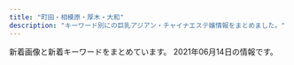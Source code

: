 ```yaml
---
title: "町田・相模原・厚木・大和"
description: "キーワード別にの巨乳アジアン・チャイナエステ嬢情報をまとめました。"
---
```


新着画像と新着キーワードをまとめています。
2021年06月14日の情報です。

<DmmAffiliateIns />
<KeywordTable
  shops={
    [
    {
        "url": "https://tanpopopo.com/",
        "station": "\u4e2d\u592e\u6797\u9593\u99c5\u897f\u53e3",
        "img_links": [
            "https://tanpopopo.com/wp-content/uploads/2019/06/987654678tanpo.jpg",
            "https://tanpopopo.com/wp-content/themes/este/img/top-img01a.png",
            "https://tanpopopo.com/wp-content/themes/este/img/tel_header.png",
            "https://tanpopopo.com/wp-content/themes/este/img/top-img01b.png",
            "https://tanpopopo.com/wp-content/uploads/2019/06/87289tanpo.jpg",
            "https://tanpopopo.com/wp-content/themes/este/img/call.png",
            "https://tanpopopo.com/wp-content/themes/este/img/tel_footer.png",
            "https://tanpopopo.com/wp-content/themes/este/img/5.jpg",
            "https://tanpopopo.com/wp-content/themes/este/img/top-img02a.png",
            "https://tanpopopo.com/wp-content/themes/este/img/3.jpg",
            "https://tanpopopo.com/wp-content/themes/este/img/2.jpg",
            "https://tanpopopo.com/wp-content/themes/este/img/1.jpg"
        ],
        "keywords": {
            "G": 4,
            "C": 4
        },
        "name": "\u305f\u3093\u307d\u307d"
    },
    {
        "keywords": {
            "E": 1,
            "87": 2,
            "86": 1,
            "D": 2,
            "88": 2,
            "84": 1,
            "C": 1
        },
        "url": "http://www.smile-es.info/",
        "station": "\u5927\u548c\u99c5\u5357\u53e3",
        "img_links": [
            "http://www.smile-es.info/staff/aya2.jpg",
            "http://www.smile-es.info/img/pic/int4.jpg",
            "http://www.smile-es.info/staff/nana2.jpg",
            "http://www.smile-es.info/staff/nao3.jpg",
            "http://www.smile-es.info/staff/riri1.jpg",
            "http://www.smile-es.info/img/pic/int1.jpg",
            "http://www.smile-es.info/img/pic/int3.jpg",
            "http://www.smile-es.info/staff/riri2.jpg",
            "http://www.smile-es.info/staff/mio2.jpg",
            "http://www.smile-es.info/staff/nana3.jpg",
            "http://www.smile-es.info/staff/mio1.jpg",
            "http://www.smile-es.info/staff/mika2.jpg",
            "http://www.smile-es.info/staff/riri4.jpg",
            "http://www.smile-es.info/img/pic/rec.jpg",
            "http://www.smile-es.info/staff/aya1.jpg",
            "http://www.smile-es.info/staff/mio4.jpg",
            "http://www.smile-es.info/staff/aya.jpg",
            "http://www.smile-es.info/staff/nana4.jpg",
            "http://www.smile-es.info/staff/nao.jpg",
            "http://www.smile-es.info/staff/nao2.jpg",
            "http://www.smile-es.info/staff/mika3.jpg",
            "http://www.smile-es.info/staff/riri3.jpg",
            "http://www.smile-es.info/staff/riri.jpg",
            "http://www.smile-es.info/staff/nao1.jpg",
            "http://www.smile-es.info/img/pic/slide_1.jpg",
            "http://www.smile-es.info/staff/zb.jpg",
            "http://www.smile-es.info/staff/nana1.jpg",
            "http://www.smile-es.info/staff/mika.jpg",
            "http://www.smile-es.info/staff/aya3.jpg",
            "http://www.smile-es.info/staff/mio3.jpg",
            "http://www.smile-es.info/staff/mika1.jpg",
            "http://www.smile-es.info/img/pic/slide_2.jpg",
            "http://www.smile-es.info/staff/nana.jpg",
            "http://www.smile-es.info/img/pic/int2.jpg",
            "http://www.smile-es.info/staff/mio.jpg",
            "http://www.smile-es.info/staff/aya4.jpg"
        ],
        "name": "\u3089\u304f\u3089\u304f"
    },
    {
        "url": "http://roman-es.info/",
        "img_links": [
            "http://roman-es.info/staff/yuki4.jpg",
            "http://roman-es.info/staff/riri3.jpg",
            "http://roman-es.info/staff/riri1.jpg",
            "http://roman-es.info/staff/yuki3.jpg",
            "http://roman-es.info/staff/riri2.jpg",
            "http://roman-es.info/img/pic/slide_2.jpg",
            "http://roman-es.info/staff/miki4.jpg",
            "http://roman-es.info/staff/miki3.jpg",
            "http://roman-es.info/staff/riri.jpg",
            "http://roman-es.info/staff/yuki.jpg",
            "http://roman-es.info/staff/riri4.jpg",
            "http://roman-es.info/staff/yuki2.jpg",
            "http://roman-es.info/img/pic/slide_1.jpg",
            "http://roman-es.info/staff/riric.jpg",
            "http://roman-es.info/img/all/loader.png",
            "http://roman-es.info/staff/miki2.jpg",
            "http://roman-es.info/staff/yuki1.jpg",
            "http://roman-es.info/staff/miki1.jpg",
            "http://roman-es.info/staff/miki.jpg"
        ],
        "station": "\u5927\u548c\u99c5",
        "keywords": {},
        "name": "\u4eba\u9b5a"
    },
    {
        "img_links": [
            "http://mrgurokisetsu.tokyo/uploads/200828/1-200RP931222A.jpg",
            "http://mrgurokisetsu.tokyo/images/end.png",
            "http://mrgurokisetsu.tokyo/uploads/200828/1-200RP919363I.jpg",
            "http://mrgurokisetsu.tokyo/uploads/200828/1-200RP92305117.jpg",
            "http://mrgurokisetsu.tokyo/uploads/200828/1-200RP9192Y24.jpg",
            "http://mrgurokisetsu.tokyo/uploads/181218/1-1Q21R106025N.png",
            "http://mrgurokisetsu.tokyo/uploads/181218/1-1Q21R10649544.png",
            "http://mrgurokisetsu.tokyo/uploads/181219/1-1Q2191A044L9.jpg",
            "http://mrgurokisetsu.tokyo/uploads/200828/1-200RP92115101.jpg",
            "http://mrgurokisetsu.tokyo/uploads/201114/1-201114140IG24.jpg",
            "http://mrgurokisetsu.tokyo/uploads/181219/1-1Q21915324H06.jpg",
            "http://mrgurokisetsu.tokyo/uploads/200828/1-200RP92124K5.jpg",
            "http://mrgurokisetsu.tokyo/uploads/200828/1-200RP92032509.jpg",
            "http://mrgurokisetsu.tokyo/uploads/181219/1-1Q2191A133208.jpg",
            "http://mrgurokisetsu.tokyo/uploads/201026/1-201026161220H2.jpg",
            "http://mrgurokisetsu.tokyo/images/top-sp.png",
            "http://mrgurokisetsu.tokyo/uploads/181218/1-1Q21R10G3C3.png",
            "http://mrgurokisetsu.tokyo/uploads/200828/1-200RP93113I1.jpg",
            "http://mrgurokisetsu.tokyo/uploads/200828/1-200RP92314957.jpg",
            "http://mrgurokisetsu.tokyo/uploads/181218/1-1Q21R10626151.png",
            "http://mrgurokisetsu.tokyo/uploads/200828/1-200RP92022417.jpg",
            "http://mrgurokisetsu.tokyo/uploads/181219/1-1Q219153224547.jpg"
        ],
        "station": "\u6d77\u8001\u540d\u99c5\u5357\u53e3",
        "keywords": {
            "C": 16,
            "85": 5,
            "88": 2,
            "D": 4
        },
        "name": "MINA",
        "url": "http://mrgurokisetsu.tokyo/"
    },
    {
        "station": "\u672c\u539a\u6728\u99c5\u6771\u53e3",
        "url": "http://www.crossi.xyz/",
        "img_links": [
            "http://www.crossi.xyz/uploads/200706/1-200F6134600642.jpg",
            "http://www.crossi.xyz/templets/default/picture/tt.jpg",
            "http://www.crossi.xyz/uploads/201228/1-20122Q4191LP.jpg",
            "http://www.crossi.xyz/uploads/201202/1-201202124933147.jpg",
            "http://www.crossi.xyz/uploads/200403/1-200403124533327.jpg",
            "http://www.crossi.xyz/uploads/190920/1-1Z920134SY60.jpg",
            "http://www.crossi.xyz/uploads/210531/1-2105311P303616.jpg",
            "http://www.crossi.xyz/templets/default/picture/staff_t.jpg",
            "http://www.crossi.xyz/uploads/210325/1-210325125I5218.jpg",
            "http://www.crossi.xyz/uploads/allimg/180801/1-1PP1091925J2.jpg",
            "http://www.crossi.xyz/templets/default/picture/news.jpg",
            "http://www.crossi.xyz/uploads/201202/1-201202124950B1.jpg",
            "http://www.crossi.xyz/uploads/191106/1-191106100051532.jpg",
            "http://www.crossi.xyz/uploads/200529/1-2005291A551629.jpg",
            "http://www.crossi.xyz/uploads/201102/1-201102150J3926.jpg",
            "http://www.crossi.xyz/uploads/191217/1-19121F95I5240.jpg",
            "http://www.crossi.xyz/uploads/191122/1-191122162430591.jpg",
            "http://www.crossi.xyz/uploads/200529/1-2005291A543193.jpg",
            "http://www.crossi.xyz/uploads/180905/1-1PZ515095RN.jpg",
            "http://www.crossi.xyz/uploads/200706/1-200F613453VR.jpg",
            "http://www.crossi.xyz/uploads/191016/1-191016134K2213.jpg",
            "http://www.crossi.xyz/uploads/201127/1-20112G53930U0.jpg",
            "http://www.crossi.xyz/uploads/190920/1-1Z920134U1939.jpg",
            "http://www.crossi.xyz/uploads/200612/1-200612160U52W.jpg",
            "http://www.crossi.xyz/uploads/200612/1-200612160S0B8.jpg",
            "http://www.crossi.xyz/uploads/allimg/180731/1-1PI1145244194.jpg",
            "http://www.crossi.xyz/uploads/210111/1-210111143025433.jpg",
            "http://www.crossi.xyz/uploads/190925/1-1Z9251500315P.jpg",
            "http://www.crossi.xyz/templets/default/picture/int1.png",
            "http://www.crossi.xyz/uploads/191217/1-19121F95615334.jpg",
            "http://www.crossi.xyz/uploads/200403/1-200403124524956.jpg",
            "http://www.crossi.xyz/uploads/201127/1-20112G53913193.jpg",
            "http://www.crossi.xyz/uploads/210325/1-210325125H1R5.jpg",
            "http://www.crossi.xyz/uploads/210531/1-2105311P252G9.jpg",
            "http://www.crossi.xyz/uploads/201228/1-20122Q41943338.jpg",
            "http://www.crossi.xyz/templets/default/picture/interior_t.jpg",
            "http://www.crossi.xyz/templets/default/picture/rec1.png",
            "http://www.crossi.xyz/uploads/210111/1-2101111429551G.jpg",
            "http://www.crossi.xyz/uploads/180906/1-1PZ60934021N.jpg",
            "http://www.crossi.xyz/uploads/201102/1-201102150K9453.jpg",
            "http://www.crossi.xyz/uploads/190925/1-1Z925145924H3.jpg"
        ],
        "name": "\u30d4\u30e5\u30a2\u30cf\u30fc\u30c8",
        "keywords": {}
    },
    {
        "url": "http://tuboan.xyz/",
        "name": "\u307b\u307b\u3048\u307f",
        "station": "\u672c\u539a\u6728\u99c5\u5317\u53e3",
        "keywords": {},
        "img_links": [
            "http://tuboan.xyz/_src/32794214/end.jpg",
            "http://tuboan.xyz/_src/32794334/line1.png",
            "http://tuboan.xyz/_src/32794328/wechatimg131.jpg",
            "http://tuboan.xyz/_src/32794280/wechatimg176.jpg",
            "http://tuboan.xyz/_src/32794332/wechatimg134.jpg",
            "http://tuboan.xyz/_src/32794250/line1.png",
            "http://tuboan.xyz/_src/32794350/line1.png",
            "http://tuboan.xyz/_src/32794320/wechatimg136_20190530165104204.jpg",
            "http://tuboan.xyz/_src/32794360/wechatimg5740.jpg",
            "http://tuboan.xyz/_src/32794327/wechatimg134.jpg",
            "http://tuboan.xyz/_src/32794359/wechatimg148.jpg",
            "http://tuboan.xyz/_src/32794324/wechatimg120.jpg",
            "http://tuboan.xyz/_src/32794361/wechatimg5740.jpg",
            "http://tuboan.xyz/_src/32876882/1_20190531100800502.jpg",
            "http://tuboan.xyz/_src/39443173/wechatimg76.jpg",
            "http://tuboan.xyz/_src/32794340/wechatimg162.jpg",
            "http://tuboan.xyz/_src/32794330/line1.png",
            "http://tuboan.xyz/_src/32794346/line1.png",
            "http://tuboan.xyz/_src/32794342/line1.png",
            "http://tuboan.xyz/_src/35851941/line1.png",
            "http://tuboan.xyz/_src/32794205/s_news.png",
            "http://tuboan.xyz/_src/32794321/wechatimg164.jpg",
            "http://tuboan.xyz/_src/39443180/line1.png",
            "http://tuboan.xyz/_src/32794338/line1.png",
            "http://tuboan.xyz/_src/32794325/wechatimg162.jpg",
            "http://tuboan.xyz/_src/39443177/wechatimg76.jpg",
            "http://tuboan.xyz/_src/32846891/wechatimg134.jpg",
            "http://tuboan.xyz/_src/32794322/wechatimg116_20190529213149608.jpg",
            "http://tuboan.xyz/_src/35851913/wechatimg307.jpg",
            "http://tuboan.xyz/_src/32794243/wechatimg136_20190530165104204.jpg",
            "http://tuboan.xyz/_src/32794344/wechatimg120.jpg",
            "http://tuboan.xyz/_src/32794276/wechatimg177.jpg",
            "http://tuboan.xyz/_src/32794348/wechatimg164.jpg",
            "http://tuboan.xyz/_src/32794336/wechatimg116_20190529213149608.jpg",
            "http://tuboan.xyz/_src/32876943/wechatimg179.jpg",
            "http://tuboan.xyz/_src/32794238/zi_staff.png",
            "http://tuboan.xyz/_src/35851915/wechatimg307.jpg",
            "http://tuboan.xyz/_src/32794352/1_20190531100800502.jpg",
            "http://tuboan.xyz/_src/32794246/line1.png",
            "http://tuboan.xyz/_src/32794244/3_20190531100402371.jpg",
            "http://tuboan.xyz/_src/32794248/wechatimg131.jpg",
            "http://tuboan.xyz/_src/32794240/line1.png",
            "http://tuboan.xyz/_src/32794329/3_20190531100402371.jpg",
            "http://tuboan.xyz/_src/32794358/wechatimg148.jpg",
            "http://tuboan.xyz/_src/32794210/info.jpg",
            "http://tuboan.xyz/_src/32794184/sign.png",
            "http://tuboan.xyz/_src/32794278/wechatimg178.jpg"
        ]
    },
    {
        "url": "http://e-rei.info/",
        "station": "\u5927\u548c\u99c5\u5317\u53e3",
        "img_links": [
            "http://e-rei.info/images/x3.png",
            "http://e-rei.info/images/r3.jpg",
            "http://e-rei.info/images/s_staff.png",
            "http://e-rei.info/images/02.jpg",
            "http://e-rei.info/images/001.jpg",
            "http://e-rei.info/images/s_news.png",
            "http://e-rei.info/images/movie.jpg",
            "http://eskk.e-rei.info/uploads/2021/06/001.jpg",
            "http://e-rei.info/images/top.png",
            "http://e-rei.info/images/r2.jpg",
            "http://e-rei.info/images/01.jpg",
            "http://eskk.e-rei.info/uploads/2021/01/yu.jpg",
            "http://e-rei.info/images/s_staff1.png",
            "http://e-rei.info/images/003.jpg",
            "http://e-rei.info/images/s_service.png",
            "http://e-rei.info/images/002.jpg",
            "http://e-rei.info/images/004.jpg",
            "http://e-rei.info/images/x1.png",
            "http://eskk.e-rei.info/uploads/2019/12/001-2.jpg",
            "http://e-rei.info/images/s_mobile2.jpg",
            "http://eskk.e-rei.info/uploads/2020/01/004.jpg",
            "http://e-rei.info/images/s_news.jpg",
            "http://eskk.e-rei.info/uploads/2021/01/mi-1.jpg",
            "http://e-rei.info/images/s_mobile4.jpg",
            "http://e-rei.info/images/s_mobile.jpg",
            "http://e-rei.info/images/006.jpg",
            "http://e-rei.info/images/mobile.png",
            "http://e-rei.info/images/top2.jpg",
            "http://e-rei.info/images/03.jpg",
            "http://e-rei.info/images/g0.jpg",
            "http://e-rei.info/images/r1.jpg",
            "http://e-rei.info/images/s_mobile3.jpg",
            "http://eskk.e-rei.info/uploads/2020/01/006.jpg",
            "http://eskk.e-rei.info/uploads/2020/01/001-3.jpg",
            "http://e-rei.info/images/005.jpg",
            "http://eskk.e-rei.info/uploads/2019/12/001-1.jpg",
            "http://eskk.e-rei.info/uploads/2020/09/111.jpg",
            "http://eskk.e-rei.info/uploads/2020/06/001-3.jpg"
        ],
        "name": "\u9e97",
        "keywords": {
            "\u80f8": 9,
            "88": 9,
            "\u4e73": 9,
            "C": 30,
            "84": 9,
            "D": 9
        }
    },
    {
        "img_links": [
            "http://sakura.fan.bz/photos/sites/96/2019/12/2019120107502632.jpg",
            "http://sakura.fan.bz/images/end.png",
            "http://sakura.fan.bz/images/s_staff.png",
            "http://sakura.fan.bz/photos/sites/96/2019/09/2019090608513621.jpg",
            "http://sakura.fan.bz/photos/sites/96/2019/09/2019090502332739.jpg",
            "http://sakura.fan.bz/images/info.png",
            "http://sakura.fan.bz/images/s_news.png",
            "http://sakura.fan.bz/photos/sites/96/2019/11/201911070206265.jpg",
            "http://sakura.fan.bz/photos/sites/96/2019/09/2019090609280369.jpg",
            "http://sakura.fan.bz/photos/sites/96/2020/12/2020120203192280.jpg",
            "http://sakura.fan.bz/photos/sites/96/2019/09/2019090502332622.jpg",
            "http://sakura.fan.bz/photos/sites/96/2019/09/2019090502332511.jpg",
            "http://sakura.fan.bz/images/news_bj1.png",
            "http://sakura.fan.bz/images/s_face.png",
            "http://sakura.fan.bz/images/news_bj3.png",
            "http://sakura.fan.bz/photos/sites/96/2019/11/2019112803264378.jpg",
            "http://sakura.fan.bz/images/top.jpg",
            "http://sakura.fan.bz/photos/sites/96/2019/10/2019100401374573.jpg"
        ],
        "name": "\u3055\u304f\u3089",
        "url": "http://sakura.fan.bz/",
        "keywords": {
            "C": 23,
            "85": 2,
            "D": 18,
            "E": 3,
            "86": 10,
            "83": 4,
            "84": 4
        },
        "station": "\u76f8\u6a21\u5927\u91ce\u99c5\u5357\u53e3"
    },
    {
        "url": "https://mitsu.iest.info/",
        "img_links": [],
        "name": "\u871c\u30fb\u307f\u3064",
        "keywords": {},
        "station": "\u76f8\u6a21\u5927\u91ce\u99c5\u5357\u53e3"
    },
    {
        "station": "\u672c\u539a\u6728\u99c5\u5317\u53e3",
        "url": "http://shizukachan.work/",
        "keywords": {
            "89": 14,
            "90": 2,
            "E": 17
        },
        "name": "\u3057\u305a\u304b\u3061\u3083\u3093",
        "img_links": [
            "http://shizukachan.work/picture/s1.jpg",
            "http://shizukachan.work/uploads/210104/1-2101041HQ5144.jpg",
            "http://shizukachan.work/picture/news_bj3.jpg",
            "http://shizukachan.work/uploads/201218/1-20121Q55235W4.jpg",
            "http://shizukachan.work/picture/s3.jpg",
            "http://shizukachan.work/uploads/210527/1-21052G04950452.jpg",
            "http://shizukachan.work/uploads/201218/1-20121Q55311a8.jpg",
            "http://shizukachan.work/uploads/201116/1-2011161311591A.jpg",
            "http://shizukachan.work/uploads/210527/1-21052G049312T.jpg",
            "http://shizukachan.work/picture/news_bj1.jpg",
            "http://shizukachan.work/uploads/201116/1-20111613123G45.jpg",
            "http://shizukachan.work/uploads/210113/1-2101130Z003120.jpg",
            "http://shizukachan.work/uploads/210527/1-21052G04940952.jpg",
            "http://shizukachan.work/picture/s_staff.png",
            "http://shizukachan.work/uploads/210605/1-210605155Z3104.jpg",
            "http://shizukachan.work/uploads/210327/1-21032G01S6322.jpg",
            "http://shizukachan.work/uploads/201116/1-201116131245247.jpg",
            "http://shizukachan.work/picture/top.jpg",
            "http://shizukachan.work/picture/info.jpg",
            "http://shizukachan.work/uploads/210424/1-2104241242591H.jpg",
            "http://shizukachan.work/uploads/210113/1-2101130U955E4.jpg",
            "http://shizukachan.work/uploads/210605/1-210605155U41P.jpg",
            "http://shizukachan.work/uploads/210113/1-2101130Z012A0.jpg",
            "http://shizukachan.work/picture/ac1.jpg",
            "http://shizukachan.work/uploads/210424/1-21042412423RD.jpg",
            "http://shizukachan.work/uploads/201218/1-20121Q55215214.jpg",
            "http://shizukachan.work/picture/s_news.jpg",
            "http://shizukachan.work/picture/ac2.jpg",
            "http://shizukachan.work/uploads/210605/1-210605155T0320.jpg",
            "http://shizukachan.work/uploads/210424/1-21042412424Wc.jpg"
        ]
    },
    {
        "keywords": {
            "E": 1,
            "88": 1,
            "D": 3,
            "H": 1,
            "87": 1,
            "86": 2,
            "85": 3,
            "89": 2,
            "C": 3
        },
        "url": "http://ichijiku.work/",
        "img_links": [
            "http://ichijiku.work/static/picture/sp-tel.png",
            "http://ichijiku.work/static/picture/m-top02.png",
            "http://ichijiku.work/static/picture/nav04.png",
            "http://ichijiku.work/static/picture/nav01.png",
            "http://ichijiku.work/static/picture/nav05.png",
            "http://ichijiku.work/uploads/210303/1-21030312445U46.jpg",
            "http://ichijiku.work/uploads/210315/1-2103150UG0114.jpg",
            "http://ichijiku.work/uploads/200904/1-200Z4103035194.jpg",
            "http://ichijiku.work/static/picture/m-head03.png",
            "http://ichijiku.work/static/picture/nav02.png",
            "http://ichijiku.work/static/picture/sp-qizu.png",
            "http://ichijiku.work/uploads/200904/1-200Z410325X00.jpg",
            "http://ichijiku.work/uploads/210315/1-2103150UI2D9.jpg",
            "http://ichijiku.work/uploads/210609/1-21060Z95HXN.jpg",
            "http://ichijiku.work/static/picture/m-top03.png",
            "http://ichijiku.work/uploads/210424/1-210424151310C5.jpg",
            "http://ichijiku.work/uploads/201218/1-20121Q30630462.jpg",
            "http://ichijiku.work/uploads/200912/1-200912102620419.jpg",
            "http://ichijiku.work/static/picture/nav06.png",
            "http://ichijiku.work/static/picture/nav03.png",
            "http://ichijiku.work/static/picture/m-top04.png"
        ],
        "name": "\u30ec\u30e2\u30f3",
        "station": "\u672c\u539a\u6728\u99c5\u5317\u53e3"
    },
    {
        "name": "\u30c8\u30de\u30c8",
        "img_links": [
            "http://www.tomato.esturl.com/images/side_link02.png",
            "http://www.tomato.esturl.com/images/sw_tel.png",
            "http://www.tomato.esturl.com/images/shop/shop02.jpg",
            "http://www.tomato.esturl.com/images/mainimg02.png",
            "http://www.tomato.esturl.com/images/sw_home.png",
            "http://www.tomato.esturl.com/files/001-02.jpg",
            "http://www.tomato.esturl.com/files/004-02.jpg",
            "http://www.tomato.esturl.com/files/002.jpg",
            "http://www.tomato.esturl.com/files/003-02.jpg",
            "http://www.tomato.esturl.com/images/shop/shop01.jpg",
            "http://www.tomato.esturl.com/images/shop/shop04.jpg",
            "http://www.tomato.esturl.com/files/001.jpg",
            "http://www.tomato.esturl.com/images/side_link01.png",
            "http://www.tomato.esturl.com/files/004.jpg",
            "http://www.tomato.esturl.com/files/002-02.jpg",
            "http://www.tomato.esturl.com/images/mainimg02_sp.png",
            "http://www.tomato.esturl.com/files/003.jpg",
            "http://www.tomato.esturl.com/images/shop/shop03.jpg",
            "http://www.tomato.esturl.com/images/side_link03.png",
            "http://www.tomato.esturl.com/images/sp_btn_tel.png",
            "http://www.tomato.esturl.com/images/sp_btn_interior.png"
        ],
        "station": "JR\u76f8\u6a21\u539f\u99c5\u5357\u53e3",
        "keywords": {
            "86": 6,
            "D": 18,
            "88": 6,
            "E": 6,
            "87": 12
        },
        "url": "http://www.tomato.esturl.com/"
    },
    {
        "station": "JR\u753a\u7530\u99c5",
        "keywords": {
            "E": 1,
            "86": 2,
            "84": 2,
            "C": 2,
            "87": 1
        },
        "name": "\u591c\u306e\u5922",
        "img_links": [
            "http://dream.ebb.jp/images/nav_link01.png",
            "http://dream.ebb.jp/images/tel.png",
            "http://dream.ebb.jp/images/nav_link04.png",
            "http://dream.ebb.jp/qr.jpg",
            "http://dream.ebb.jp/images/nav_link02.png",
            "http://dream.ebb.jp/2/uploadimg/1622184119.jpg",
            "http://dream.ebb.jp/2/uploadimg/1622184230.jpg",
            "http://dream.ebb.jp/images/call.png",
            "http://dream.ebb.jp/2/uploadimg/1620491495.jpeg",
            "http://dream.ebb.jp/2/uploadimg/1622184163.jpg",
            "http://dream.ebb.jp/images/tit_pick.png",
            "http://dream.ebb.jp/images/nav_link06.png",
            "http://dream.ebb.jp/images/side_mobile.jpg",
            "http://dream.ebb.jp/2/uploadimg/1622184254.jpg",
            "http://dream.ebb.jp/images/pagetop.png",
            "http://dream.ebb.jp/images/nav_link05.png",
            "http://dream.ebb.jp/images/nav_link03.png",
            "http://dream.ebb.jp/2/uploadimg/1620482919.jpg"
        ],
        "url": "http://dream.ebb.jp/"
    },
    {
        "img_links": [
            "http://dorami-jp.work/uploads/210510/1-210510092341450.jpg",
            "http://dorami-jp.work/static/picture/esthe3.jpg",
            "http://dorami-jp.work/static/picture/ac1.jpg",
            "http://dorami-jp.work/static/picture/main1.jpg",
            "http://dorami-jp.work/uploads/210522/1-21052210144B48.jpg",
            "http://dorami-jp.work/static/picture/esthe1.jpg",
            "http://dorami-jp.work/static/picture/sys1.png",
            "http://dorami-jp.work/uploads/201212/1-201212100Ja10.jpg",
            "http://dorami-jp.work/uploads/210522/1-21052210300aV.jpg",
            "http://dorami-jp.work/static/picture/ac2.jpg",
            "http://dorami-jp.work/static/picture/esthe2.jpg",
            "http://dorami-jp.work/uploads/210507/1-21050F94R0G8.jpg",
            "http://dorami-jp.work/uploads/201212/1-201212100Q2220.jpg",
            "http://dorami-jp.work/uploads/210315/1-210315101326118.jpg",
            "http://dorami-jp.work/static/picture/home.png",
            "http://dorami-jp.work/static/picture/staff_t.png",
            "http://dorami-jp.work/uploads/210213/1-21021312211V96.jpg",
            "http://dorami-jp.work/uploads/201212/1-201212100RL28.jpg",
            "http://dorami-jp.work/uploads/210329/1-21032912593a27.jpg",
            "http://dorami-jp.work/static/picture/staff.png",
            "http://dorami-jp.work/static/picture/footer-r.png",
            "http://dorami-jp.work/static/picture/info_t.png",
            "http://dorami-jp.work/static/picture/footer-l.png"
        ],
        "name": "dorami",
        "station": "\u672c\u539a\u6728\u99c5\u5317\u53e3",
        "keywords": {},
        "url": "http://dorami-jp.work/"
    },
    {
        "img_links": [
            "http://www.spun.work/images/3.jpg",
            "http://www.spun.work/images/int2.png",
            "http://www.spun.work/images/head.jpg",
            "http://www.spun.work/images/5.jpg",
            "http://www.spun.work/images/4.jpg",
            "http://www.spun.work/images/int1.png",
            "http://www.spun.work/images/tel.jpg",
            "http://www.spun.work/images/news.png",
            "http://www.spun.work/images/staff_t.jpg",
            "http://www.spun.work/images/2.jpg",
            "http://www.spun.work/images/ta.jpg",
            "http://www.spun.work/img/nana1.jpg",
            "http://www.spun.work/images/1.jpg",
            "http://www.spun.work/img/maki1.jpg",
            "http://www.spun.work/img/yuki1.jpg",
            "http://www.spun.work/img/yuyu1.jpg",
            "http://www.spun.work/img/mari1.jpg",
            "http://www.spun.work/images/sys2.png",
            "http://www.spun.work/images/line.png",
            "http://www.spun.work/images/interior_t.jpg",
            "http://www.spun.work/images/mobile.jpg",
            "http://www.spun.work/images/info.png",
            "http://www.spun.work/images/sys1.png"
        ],
        "name": "\u30b9\u30de\u30a4\u30eb",
        "url": "http://www.spun.work/",
        "station": "\u76f8\u6a21\u5927\u91ce\u99c5\u5357\u53e3",
        "keywords": {}
    },
    {
        "station": "\u76f8\u6a21\u5927\u91ce\u99c5\u5357\u53e3",
        "keywords": {},
        "url": "http://refresh.esnavi.work/",
        "name": "Refresh \uff5e\u30ea\u30d5\u30ec\u30c3\u30b7\u30e5\uff5e",
        "img_links": [
            "http://refresh.esnavi.work/rec2.png",
            "http://refresh.esnavi.work/koko.jpg",
            "http://refresh.esnavi.work/6.jpg",
            "http://refresh.esnavi.work/interior_t.jpg",
            "http://refresh.esnavi.work/up.jpg",
            "http://refresh.esnavi.work/3.jpg",
            "http://refresh.esnavi.work/head.jpg",
            "http://refresh.esnavi.work/news.jpg",
            "http://refresh.esnavi.work/4.jpg",
            "http://refresh.esnavi.work/yuki.jpg",
            "http://refresh.esnavi.work/tg.jpg",
            "http://refresh.esnavi.work/acc2.jpg",
            "http://refresh.esnavi.work/rec1.png",
            "http://refresh.esnavi.work/1.jpg",
            "http://refresh.esnavi.work/ayako.jpg",
            "http://refresh.esnavi.work/momoka.jpg",
            "http://refresh.esnavi.work/acc3.jpg",
            "http://refresh.esnavi.work/acc1.jpg",
            "http://refresh.esnavi.work/misaki.jpg",
            "http://refresh.esnavi.work/staff_t.jpg",
            "http://refresh.esnavi.work/int1.png"
        ]
    },
    {
        "station": "\u672c\u539a\u6728\u99c5\u5317\u53e3",
        "img_links": [
            "http://shegege.site/img/nav-005.png",
            "http://shegege.site/uploads/200711/1-200G11036344J.jpg",
            "http://shegege.site/uploads/210114/1-210114150150196.jpg",
            "http://shegege.site/uploads/191107/1-19110G5523cb.jpg",
            "http://shegege.site/img/nav-001.png",
            "http://shegege.site/uploads/210305/1-2103051I911305.jpg",
            "http://shegege.site/uploads/210503/1-21050313454WX.jpg",
            "http://shegege.site/img/nav-003.png",
            "http://shegege.site/uploads/201128/1-20112Q01145319.jpg",
            "http://shegege.site/img/nav-006.png",
            "http://shegege.site/uploads/201218/1-20121Q25123912.jpg",
            "http://shegege.site/uploads/190909/1-1ZZ9151421512.jpg",
            "http://shegege.site/uploads/200602/1-20060211364K04.jpg",
            "http://shegege.site/img/nav-002.png",
            "http://shegege.site/img/nav-004.png",
            "http://shegege.site/img/tel.png",
            "http://shegege.site/uploads/200325/1-200325131632G7.jpg",
            "http://shegege.site/uploads/200619/1-200619150304G2.jpg",
            "http://shegege.site/uploads/201224/1-20122412301I25.jpg",
            "http://shegege.site/uploads/200520/1-2005200S91a39.jpg",
            "http://shegege.site/uploads/allimg/200711/1-200G1103624.jpg"
        ],
        "name": "AGEHA \uff5e\u30a2\u30b2\u30cf\uff5e",
        "keywords": {
            "89": 1,
            "88": 3,
            "G": 1,
            "D": 12,
            "86": 9
        },
        "url": "http://shegege.site/"
    },
    {
        "station": "JR\u76f8\u6a21\u539f\u99c5\u5357\u53e3",
        "url": "https://koi.reraku.work/",
        "img_links": [
            "https://koi.reraku.work/images/s_news.jpg",
            "https://koi.reraku.work/photos/sites/25/2020/09/2020090503504425.jpg",
            "https://koi.reraku.work/images/s_face.jpg",
            "https://koi.reraku.work/images/ntop3.jpg",
            "https://koi.reraku.work/images/ntop1.jpg",
            "https://koi.reraku.work/images/s_staff.jpg",
            "https://koi.reraku.work/images/top.jpg",
            "https://koi.reraku.work/photos/sites/25/2020/09/202009030922489.jpg",
            "https://koi.reraku.work/images/ntop5.jpg",
            "https://koi.reraku.work/images/s_staff1.jpg",
            "https://koi.reraku.work/images/ntop4.jpg",
            "https://koi.reraku.work/photos/sites/25/2020/09/2020090309224550.jpg",
            "https://koi.reraku.work/images/s_link.jpg",
            "https://koi.reraku.work/images/ntop2.jpg",
            "https://koi.reraku.work/photos/sites/25/2020/09/2020090309224715.jpg",
            "https://koi.reraku.work/images/end.jpg",
            "https://koi.reraku.work/images/ntop6.jpg"
        ],
        "keywords": {
            "D": 16,
            "C": 12,
            "87": 8,
            "86": 8
        },
        "name": "\u604b"
    },
    {
        "station": "\u4e2d\u592e\u6797\u9593\u99c5\u5357\u53e3",
        "name": "\u9e97\u30fb\u3046\u3089\u3089",
        "img_links": [],
        "url": "https://urara.xyz.mn/",
        "keywords": {}
    },
    {
        "station": "\u6d77\u8001\u540d\u99c5\u6771\u53e3",
        "img_links": [
            "https://chokoi.tyo.cm/images/card.png",
            "https://chokoi.tyo.cm/images/sp_nav02.png",
            "https://chokoi.tyo.cm/images/link_nav04.jpg",
            "https://chokoi.tyo.cm/images/link_nav02.jpg",
            "https://chokoi.tyo.cm/images/img_service01.jpg",
            "https://chokoi.tyo.cm/images/link_nav01.jpg",
            "https://chokoi.tyo.cm/images/img_service03.jpg",
            "https://chokoi.tyo.cm/images/top.png",
            "https://chokoi.tyo.cm/photos/sites/79/2021/03/2021030906125267.jpg",
            "https://chokoi.tyo.cm/images/link_nav05.jpg",
            "https://chokoi.tyo.cm/photos/sites/79/2021/03/202103090612546.jpg",
            "https://chokoi.tyo.cm/images/sp_nav01.png",
            "https://chokoi.tyo.cm/images/sp_end.jpg",
            "https://chokoi.tyo.cm/images/end.png",
            "https://chokoi.tyo.cm/photos/sites/79/2021/03/2021030906125324.jpg",
            "https://chokoi.tyo.cm/images/room2.jpg",
            "https://chokoi.tyo.cm/images/room3.jpg",
            "https://chokoi.tyo.cm/images/sp_top.jpg",
            "https://chokoi.tyo.cm/photos/sites/79/2021/06/2021061107201879.jpg",
            "https://chokoi.tyo.cm/images/re.png",
            "https://chokoi.tyo.cm/images/img_service02.jpg",
            "https://chokoi.tyo.cm/photos/sites/79/2021/03/2021030906125066.jpg",
            "https://chokoi.tyo.cm/photos/sites/79/2021/04/2021040405151464.jpg",
            "https://chokoi.tyo.cm/images/room4.jpg",
            "https://chokoi.tyo.cm/images/link_nav06.jpg",
            "https://chokoi.tyo.cm/photos/sites/79/2021/04/2021040405151563.jpg",
            "https://chokoi.tyo.cm/images/sp_nav03.png",
            "https://chokoi.tyo.cm/images/sp_tit_staff.png",
            "https://chokoi.tyo.cm/images/link_nav03.jpg",
            "https://chokoi.tyo.cm/photos/sites/79/2021/05/2021050801194096.jpg",
            "https://chokoi.tyo.cm/images/sp_tit_news.png",
            "https://chokoi.tyo.cm/images/room1.jpg",
            "https://chokoi.tyo.cm/photos/sites/79/2021/03/2021030906125613.jpg"
        ],
        "name": "Loves \u30e9\u30d0\u30fc\u30ba",
        "url": "https://chokoi.tyo.cm/",
        "keywords": {
            "D": 54,
            "85": 27,
            "C": 15,
            "E": 18,
            "86": 9,
            "87": 18,
            "83": 18
        }
    },
    {
        "station": "\u672c\u539a\u6728\u99c5\u5317\u53e3",
        "url": "http://www.ainotenshi.esturl.com/",
        "img_links": [
            "http://www.ainotenshi.esturl.com/images/barProfileSche.png",
            "http://www.ainotenshi.esturl.com/images/btnTop.png",
            "http://www.ainotenshi.esturl.com/images/barSystem.png",
            "http://www.ainotenshi.esturl.com/files/004.jpg",
            "http://www.ainotenshi.esturl.com/files/007.jpg",
            "http://www.ainotenshi.esturl.com/files/006-02.jpg",
            "http://www.ainotenshi.esturl.com/files/008-02.jpg",
            "http://www.ainotenshi.esturl.com/images/barTherapist.png",
            "http://www.ainotenshi.esturl.com/files/008.jpg",
            "http://www.ainotenshi.esturl.com/images/header.png",
            "http://www.ainotenshi.esturl.com/images/barSchedule.png",
            "http://www.ainotenshi.esturl.com/files/004-02.jpg",
            "http://www.ainotenshi.esturl.com/images/barRecruit.png",
            "http://www.ainotenshi.esturl.com/files/001-03.jpg",
            "http://www.ainotenshi.esturl.com/images/barAccess.png",
            "http://www.ainotenshi.esturl.com/files/005-02.jpg",
            "http://www.ainotenshi.esturl.com/files/001-02.jpg",
            "http://www.ainotenshi.esturl.com/files/005.jpg",
            "http://www.ainotenshi.esturl.com/images/barLink.png",
            "http://www.ainotenshi.esturl.com/files/003.jpg",
            "http://www.ainotenshi.esturl.com/files/007-03.jpg",
            "http://www.ainotenshi.esturl.com/files/002-03.jpg",
            "http://www.ainotenshi.esturl.com/images/contentBottom.jpg",
            "http://www.ainotenshi.esturl.com/files/003-02.jpg",
            "http://www.ainotenshi.esturl.com/images/backBtn.png",
            "http://www.ainotenshi.esturl.com/files/007-02.jpg",
            "http://www.ainotenshi.esturl.com/files/001.jpg",
            "http://www.ainotenshi.esturl.com/images/concept.png",
            "http://www.ainotenshi.esturl.com/files/006-03.jpg",
            "http://www.ainotenshi.esturl.com/files/002-02.jpg",
            "http://www.ainotenshi.esturl.com/files/004-03.jpg",
            "http://www.ainotenshi.esturl.com/images/barProfile.png",
            "http://www.ainotenshi.esturl.com/files/008-03.jpg",
            "http://www.ainotenshi.esturl.com/files/003-03.jpg",
            "http://www.ainotenshi.esturl.com/files/002.jpg",
            "http://www.ainotenshi.esturl.com/files/006.jpg",
            "http://www.ainotenshi.esturl.com/files/005-03.jpg",
            "http://www.ainotenshi.esturl.com/images/time.png"
        ],
        "keywords": {
            "88": 4,
            "85": 4,
            "C": 4,
            "D": 28,
            "87": 24
        },
        "name": "\u611b\u306e\u5929\u4f7f"
    },
    {
        "url": "http://relax-free.info/iyashinomori/",
        "keywords": {},
        "img_links": [
            "http://relax-free.info/iyashinomori/images/pic8.jpg",
            "http://relax-free.info/iyashinomori/images/pic7.jpg",
            "http://relax-free.info/iyashinomori/images/bar-news.png",
            "http://relax-free.info/iyashinomori/images/bar-interior.png",
            "http://relax-free.info/iyashinomori/staff/staff-mika.png",
            "http://relax-free.info/iyashinomori/images/footter.png",
            "http://relax-free.info/iyashinomori/staff/staff-mai.png",
            "http://relax-free.info/iyashinomori/images/b-tel.png",
            "http://relax-free.info/iyashinomori/images/index.png",
            "http://relax-free.info/iyashinomori/images/bar-newface.png",
            "http://relax-free.info/iyashinomori/images/bill.jpg",
            "http://relax-free.info/iyashinomori/images/bar-cam.png",
            "http://relax-free.info/iyashinomori/staff/staff-haru.png",
            "http://relax-free.info/iyashinomori/images/b-qr.jpg",
            "http://relax-free.info/iyashinomori/images/bar-other.png",
            "http://relax-free.info/iyashinomori/images/c-interior.png",
            "http://relax-free.info/iyashinomori/images/pic2.jpg",
            "http://relax-free.info/iyashinomori/images/bar-therapist.png",
            "http://relax-free.info/iyashinomori/images/pic1.jpg",
            "http://relax-free.info/iyashinomori/images/c-therapist.png",
            "http://relax-free.info/iyashinomori/images/c-top.png"
        ],
        "name": "\u7652\u3057\u306e\u68ee",
        "station": "\u5357\u6797\u9593\u99c5\u897f\u53e3"
    },
    {
        "station": "\u672c\u539a\u6728\u99c5\u5317\u53e3",
        "keywords": {},
        "img_links": [
            "http://rose.este88.com/girls/yuyu1.jpg",
            "http://rose.este88.com/images/top.png",
            "http://rose.este88.com/girls/yuki1.jpg",
            "http://rose.este88.com/girls/ana1.jpg",
            "http://rose.este88.com/girls/momo1.jpg",
            "http://rose.este88.com/images/s_staff.png",
            "http://rose.este88.com/images/new.jpg",
            "http://rose.este88.com/girls/reko1.jpg",
            "http://rose.este88.com/images/s_news.png"
        ],
        "name": "\u30ed\u30fc\u30ba",
        "url": "http://rose.este88.com/"
    },
    {
        "keywords": {
            "\u4e73": 1,
            "86": 4,
            "D": 9,
            "87": 5,
            "90": 1,
            "E": 1,
            "\u5de8\u4e73": 1
        },
        "img_links": [
            "http://www.baby.esjp.info/images/tit-infor.png",
            "http://www.baby.esjp.info/files/047-02.jpg",
            "http://www.baby.esjp.info/images/top.png",
            "http://www.baby.esjp.info/files/047.jpg",
            "http://www.baby.esjp.info/images/infor.png",
            "http://www.baby.esjp.info/files/045.jpg",
            "http://www.baby.esjp.info/files/054-02.jpg",
            "http://www.baby.esjp.info/images/link_line.png",
            "http://www.baby.esjp.info/images/bj3.png",
            "http://www.baby.esjp.info/files/052-02.jpg",
            "http://www.baby.esjp.info/images/shop/shop01.jpg",
            "http://www.baby.esjp.info/images/shop/shop02.jpg",
            "http://www.baby.esjp.info/files/049-02.jpg",
            "http://www.baby.esjp.info/files/053-02.jpg",
            "http://www.baby.esjp.info/files/050.jpg",
            "http://www.baby.esjp.info/images/staff_line.png",
            "http://www.baby.esjp.info/images/top_sche.png",
            "http://www.baby.esjp.info/files/048-02.jpg",
            "http://www.baby.esjp.info/images/mobile.png",
            "http://www.baby.esjp.info/images/shop/shop04.jpg",
            "http://www.baby.esjp.info/images/girl-z1.jpg",
            "http://www.baby.esjp.info/files/048.jpg",
            "http://www.baby.esjp.info/files/050-02.jpg",
            "http://www.baby.esjp.info/files/049.jpg",
            "http://www.baby.esjp.info/files/054.jpg",
            "http://www.baby.esjp.info/images/shop/shop03.jpg",
            "http://www.baby.esjp.info/files/053.jpg",
            "http://www.baby.esjp.info/files/038-02.jpg",
            "http://www.baby.esjp.info/files/038.jpg",
            "http://www.baby.esjp.info/images/girl-z2.jpg",
            "http://www.baby.esjp.info/files/052.jpg",
            "http://www.baby.esjp.info/files/051-02.jpg",
            "http://www.baby.esjp.info/files/045-02.jpg",
            "http://www.baby.esjp.info/files/051.jpg"
        ],
        "url": "http://www.baby.esjp.info/",
        "station": "\u76f8\u6a21\u5927\u91ce\u99c5\u5357\u53e3",
        "name": "\u30d9\u30d3\u30fc"
    },
    {
        "keywords": {
            "92": 2,
            "D": 1,
            "90": 1,
            "E": 2
        },
        "name": "Elina \uff5e\u30a8\u30ea\u30ca\uff5e",
        "img_links": [
            "https://elina.estjp.info/css/staff/staff01.jpg",
            "https://elina.estjp.info/css/staff/staff02.jpg",
            "https://elina.estjp.info/css/m-head.jpg",
            "https://elina.estjp.info/css/staff/staff03.jpg",
            "https://elina.estjp.info/images/call.png",
            "https://elina.estjp.info/css/cam01.jpg",
            "https://elina.estjp.info/css/m-top04.jpg"
        ],
        "station": "\u672c\u539a\u6728\u99c5\u5357\u53e3",
        "url": "https://elina.estjp.info/"
    },
    {
        "img_links": [
            "http://oilbabyest.club/css/staff/staff01.png",
            "http://oilbabyest.club/css/m-top-right01.jpg",
            "http://oilbabyest.club/css/m-head01.jpg",
            "http://oilbabyest.club/css/m-top-right02.jpg",
            "http://oilbabyest.club/css/m-top04.jpg",
            "http://oilbabyest.club/css/staff/staff04-a.png",
            "http://oilbabyest.club/css/m-top-right04.jpg",
            "http://oilbabyest.club/css/top-right05.jpg",
            "http://oilbabyest.club/css/m-left.jpg",
            "http://oilbabyest.club/css/staff/staff01-a.png",
            "http://oilbabyest.club/css/m-top-right03.jpg",
            "http://oilbabyest.club/css/staff/staff03.png",
            "http://oilbabyest.club/images/call.png",
            "http://oilbabyest.club/css/staff/staff02-a.png",
            "http://oilbabyest.club/css/m-yejiao.jpg",
            "http://oilbabyest.club/css/top-left01.jpg",
            "http://oilbabyest.club/css/m-top02.jpg",
            "http://oilbabyest.club/css/staff/staff02.png",
            "http://oilbabyest.club/css/staff/staff03-a.png",
            "http://oilbabyest.club/css/m-right.jpg",
            "http://oilbabyest.club/css/staff/staff04.png"
        ],
        "keywords": {
            "89": 1,
            "E": 1,
            "92": 1,
            "90": 2,
            "D": 3
        },
        "name": "\u30aa\u30a4\u30ebbaby",
        "url": "http://oilbabyest.club/",
        "station": "\u76f8\u6a21\u5927\u91ce\u99c5\u6771\u53e3"
    },
    {
        "img_links": [
            "http://esthe-japan.work/tsubaki/pic/topimg.jpg",
            "http://esthe-japan.work/tsubaki/pic/campaign.jpg",
            "http://esthe-japan.work/tsubaki/staff/staff3/01.jpg",
            "http://esthe-japan.work/tsubaki/img/ttl_staff.png",
            "http://esthe-japan.work/tsubaki/staff/staff5/01.jpg",
            "http://esthe-japan.work/tsubaki/pic/head.png",
            "http://esthe-japan.work/tsubaki/staff/staff1/01.jpg",
            "http://esthe-japan.work/tsubaki/staff/staff2/01.jpg",
            "http://esthe-japan.work/tsubaki/staff/staff/01.jpg",
            "http://esthe-japan.work/tsubaki/img/foot.jpg",
            "http://esthe-japan.work/tsubaki/staff/staff4/01.jpg"
        ],
        "name": "\u693f",
        "keywords": {
            "C": 12
        },
        "station": "JR\u76f8\u6a21\u539f\u99c5\u5357\u53e3",
        "url": "http://esthe-japan.work/tsubaki/"
    },
    {
        "keywords": {
            "88": 1,
            "92": 1,
            "D": 1,
            "89": 1,
            "E": 2
        },
        "station": "JR\u753a\u7530\u99c5\u5317\u53e3",
        "url": "https://soft.estjp.info/",
        "name": "Soft girl",
        "img_links": [
            "https://soft.estjp.info/css/01.jpg",
            "https://soft.estjp.info/css/head01.jpg",
            "https://soft.estjp.info/css/staff/staff02.jpg",
            "https://soft.estjp.info/css/nav/nav-005.jpg",
            "https://soft.estjp.info/css/baner.jpg",
            "https://soft.estjp.info/css/top-right002.jpg",
            "https://soft.estjp.info/css/nav/nav-001.jpg",
            "https://soft.estjp.info/css/nav/nav-006.jpg",
            "https://soft.estjp.info/css/staff/staff03.jpg",
            "https://soft.estjp.info/css/foot-tel01.png",
            "https://soft.estjp.info/css/staff/staff01.jpg",
            "https://soft.estjp.info/css/nav/nav-004.jpg",
            "https://soft.estjp.info/css/osusume02.jpg",
            "https://soft.estjp.info/css/nav/nav-002.jpg",
            "https://soft.estjp.info/css/nav/nav-003.jpg"
        ]
    },
    {
        "url": "http://momoka.est888.com/",
        "station": "\u672c\u539a\u6728\u99c5\u6771\u53e3",
        "name": "\u3082\u3082\u304b\u3061\u3083\u3093",
        "keywords": {
            "89": 1,
            "C": 6,
            "D": 2,
            "92": 1,
            "85": 1,
            "E": 2,
            "91": 1
        },
        "img_links": [
            "http://momoka.est888.com/css/head.jpg",
            "http://momoka.est888.com/css/staff/staff03.jpg",
            "http://momoka.est888.com/css/staff/staff02.jpg",
            "http://momoka.est888.com/css/staff/staff05.jpg",
            "http://momoka.est888.com/css/staff/staff01.jpg",
            "http://momoka.est888.com/css/top01.jpg",
            "http://momoka.est888.com/images/call.png",
            "http://momoka.est888.com/css/foot.jpg",
            "http://momoka.est888.com/css/staff/staff04.jpg"
        ]
    },
    {
        "name": "Tiara\uff5e\u30c6\u30a3\u30a2\u30e9\uff5e",
        "url": "http://soapaqzmn.xyz/",
        "station": "\u5357\u6797\u9593\u99c5\u897f\u53e3",
        "keywords": {
            "85": 4,
            "C": 2,
            "D": 4,
            "86": 2
        },
        "img_links": [
            "http://soapaqzmn.xyz/uploads/210201/1-210201103Q0523.jpg",
            "http://soapaqzmn.xyz/picture/staff_s.png",
            "http://soapaqzmn.xyz/picture/top.png",
            "http://soapaqzmn.xyz/uploads/210428/1-21042QK42K06.jpg",
            "http://soapaqzmn.xyz/uploads/210428/1-21042QK35b45.jpg",
            "http://soapaqzmn.xyz/uploads/201222/1-201222103513628.jpg",
            "http://soapaqzmn.xyz/uploads/201222/1-20122210352a24.jpg",
            "http://soapaqzmn.xyz/picture/news.png",
            "http://soapaqzmn.xyz/uploads/210201/1-21020110542c38.jpg",
            "http://soapaqzmn.xyz/picture/evetop.png"
        ]
    },
    {
        "name": "\u8594\u8587\u5712",
        "img_links": [
            "http://es-flower.work/images/b3.jpg",
            "http://es-flower.work/images/1.jpg",
            "http://es-flower.work/images/int1.png",
            "http://es-flower.work/img/yumi1.jpg",
            "http://es-flower.work/images/int2.png",
            "http://es-flower.work/images/tel.jpg",
            "http://es-flower.work/images/rec2.jpg",
            "http://es-flower.work/images/tg.jpg",
            "http://es-flower.work/staff/yuki.jpg",
            "http://es-flower.work/images/sys2.png",
            "http://es-flower.work/images/rec1.png",
            "http://es-flower.work/images/staff_t.jpg",
            "http://es-flower.work/images/b2.jpg",
            "http://es-flower.work/images/news.jpg",
            "http://es-flower.work/images/interior_t.jpg",
            "http://es-flower.work/img/yuri1.jpg",
            "http://es-flower.work/images/3.jpg",
            "http://es-flower.work/staff/yumi.jpg",
            "http://es-flower.work/staff/yuri.jpg",
            "http://es-flower.work/images/2.jpg",
            "http://es-flower.work/images/head.jpg",
            "http://es-flower.work/img/yuki1.jpg",
            "http://es-flower.work/images/sys1.png",
            "http://es-flower.work/images/mobile.jpg"
        ],
        "station": "\u5927\u548c\u99c5\u5317\u53e3",
        "keywords": {},
        "url": "http://es-flower.work/"
    },
    {
        "url": "http://www.hime.relaxjp.info/",
        "name": "\u59eb",
        "station": "\u4e2d\u592e\u6797\u9593\u99c5\u897f\u53e3",
        "keywords": {
            "87": 32,
            "D": 32
        },
        "img_links": [
            "http://www.hime.relaxjp.info/files/002.jpg",
            "http://www.hime.relaxjp.info/images/rsubt6.png",
            "http://www.hime.relaxjp.info/files/001.jpg",
            "http://www.hime.relaxjp.info/images/esthe3.jpg",
            "http://www.hime.relaxjp.info/files/006-03.jpg",
            "http://www.hime.relaxjp.info/images/slider-img002.jpg",
            "http://www.hime.relaxjp.info/files/006.jpg",
            "http://www.hime.relaxjp.info/images/esthe1.jpg",
            "http://www.hime.relaxjp.info/files/006-02.jpg",
            "http://www.hime.relaxjp.info/images/m6.jpg",
            "http://www.hime.relaxjp.info/photo_news/upimg/433955ffe94e800583_1.jpg",
            "http://www.hime.relaxjp.info/images/rsubt2.png",
            "http://www.hime.relaxjp.info/images/slider-img001.jpg",
            "http://www.hime.relaxjp.info/images/tel2.png",
            "http://www.hime.relaxjp.info/files/001-02.jpg",
            "http://www.hime.relaxjp.info/files/002-03.jpg",
            "http://www.hime.relaxjp.info/files/005-03.jpg",
            "http://www.hime.relaxjp.info/images/rsubt7.png",
            "http://www.hime.relaxjp.info/images/m2.jpg",
            "http://www.hime.relaxjp.info/images/b-tel.png",
            "http://www.hime.relaxjp.info/files/005-02.jpg",
            "http://www.hime.relaxjp.info/files/002-02.jpg",
            "http://www.hime.relaxjp.info/images/esthe2.jpg",
            "http://www.hime.relaxjp.info/images/b-online.png",
            "http://www.hime.relaxjp.info/images/rsubt1.png",
            "http://www.hime.relaxjp.info/images/rsubt4.png",
            "http://www.hime.relaxjp.info/files/005.jpg",
            "http://www.hime.relaxjp.info/files/001-03.jpg",
            "http://www.hime.relaxjp.info/images/m1.jpg",
            "http://www.hime.relaxjp.info/images/m3.jpg",
            "http://www.hime.relaxjp.info/images/rsubt3.png",
            "http://www.hime.relaxjp.info/images/rsubt5.png",
            "http://www.hime.relaxjp.info/images/m4.jpg",
            "http://www.hime.relaxjp.info/photo_news/upimg/46408607d4dc323d9c_0.jpg"
        ]
    },
    {
        "name": "Milky",
        "img_links": [
            "http://sweety-est.net/img/cg02.jpg",
            "http://sweety-est.net/img/open.png",
            "http://sweety-est.net/img/cp-desc1sp.png",
            "http://sweety-est.net/img/phone.png",
            "http://sweety-est.net/img/slide2-4.jpg",
            "http://sweety-est.net/img/m3.png",
            "http://sweety-est.net/img/tit2.png",
            "http://sweety-est.net/img/m6.png",
            "http://sweety-est.net/img/m4.png",
            "http://sweety-est.net/img/cg06.jpg",
            "http://sweety-est.net/img/cg05.jpg",
            "http://sweety-est.net/img/tit1.png",
            "http://sweety-est.net/img/cg03.jpg",
            "http://sweety-est.net/img/tel2.png",
            "http://sweety-est.net/img/tit3.png",
            "http://sweety-est.net/img/tit4.png",
            "http://sweety-est.net/img/slide2-1.jpg",
            "http://sweety-est.net/img/cp-desc1.png",
            "http://sweety-est.net/img/tit6.png",
            "http://sweety-est.net/img/cg01.jpg",
            "http://sweety-est.net/img/m5.png",
            "http://sweety-est.net/img/cg04.jpg",
            "http://sweety-est.net/img/slide2-3.jpg",
            "http://sweety-est.net/img/h1.png",
            "http://sweety-est.net/img/m2.png",
            "http://sweety-est.net/img/toph.png",
            "http://sweety-est.net/img/slide2-2.jpg",
            "http://sweety-est.net/img/tit5.png",
            "http://sweety-est.net/img/m1.png"
        ],
        "keywords": {
            "D": 21,
            "E": 21
        },
        "station": "JR\u753a\u7530\u99c5\u5357\u53e3",
        "url": "http://sweety-est.net/"
    },
    {
        "name": "\u30a2\u30ab\u30b9\u30ea\u30cf\u30a6\u30b9",
        "img_links": [],
        "station": "\u672c\u539a\u6728\u99c5\u6771\u53e3",
        "url": "http://mai.abnavi.info/",
        "keywords": {}
    },
    {
        "url": "http://www.smile.esturl.com/",
        "station": "\u672c\u539a\u6728\u99c5\u5317\u53e3",
        "img_links": [
            "http://www.smile.esturl.com/files/008-02.jpg",
            "http://www.smile.esturl.com/images/icon_top.png",
            "http://www.smile.esturl.com/files/001.jpg",
            "http://www.smile.esturl.com/files/005.jpg",
            "http://www.smile.esturl.com/images/index_sm.png",
            "http://www.smile.esturl.com/files/001-02.jpg",
            "http://www.smile.esturl.com/files/009-02.jpg",
            "http://www.smile.esturl.com/files/002.jpg",
            "http://www.smile.esturl.com/files/009.jpg",
            "http://www.smile.esturl.com/images/mainImg_sub.jpg",
            "http://www.smile.esturl.com/images/icon_staff.png",
            "http://www.smile.esturl.com/files/008.jpg",
            "http://www.smile.esturl.com/images/btn2.png",
            "http://www.smile.esturl.com/files/010-02.jpg",
            "http://www.smile.esturl.com/files/002-02.jpg",
            "http://www.smile.esturl.com/images/icon_info.png",
            "http://www.smile.esturl.com/files/005-02.jpg",
            "http://www.smile.esturl.com/images/icon_tel.png",
            "http://www.smile.esturl.com/files/010.jpg"
        ],
        "keywords": {
            "C": 4,
            "87": 16,
            "86": 8,
            "D": 20,
            "\u80f8": 1
        },
        "name": "Smile -\u30b9\u30de\u30a4\u30eb-"
    },
    {
        "img_links": [
            "http://www.iyashihonpo.iesjp.com/files/004-02.jpg",
            "http://www.iyashihonpo.iesjp.com/files/001-03.jpg",
            "http://www.iyashihonpo.iesjp.com/files/005.jpg",
            "http://www.iyashihonpo.iesjp.com/files/005-02.jpg",
            "http://www.iyashihonpo.iesjp.com/files/006.jpg",
            "http://www.iyashihonpo.iesjp.com/files/006-02.jpg",
            "http://www.iyashihonpo.iesjp.com/files/001-02.jpg",
            "http://www.iyashihonpo.iesjp.com/images/attention.png",
            "http://www.iyashihonpo.iesjp.com/files/005-03.jpg",
            "http://www.iyashihonpo.iesjp.com/files/006-03.jpg",
            "http://www.iyashihonpo.iesjp.com/images/backlistbtn.png",
            "http://www.iyashihonpo.iesjp.com/files/004.jpg",
            "http://www.iyashihonpo.iesjp.com/images/coverParts.png",
            "http://www.iyashihonpo.iesjp.com/files/007-03.jpg",
            "http://www.iyashihonpo.iesjp.com/files/002.jpg",
            "http://www.iyashihonpo.iesjp.com/files/001.jpg",
            "http://www.iyashihonpo.iesjp.com/files/007.jpg",
            "http://www.iyashihonpo.iesjp.com/files/002-02.jpg",
            "http://www.iyashihonpo.iesjp.com/files/007-02.jpg",
            "http://www.iyashihonpo.iesjp.com/images/infoSlide01.jpg",
            "http://www.iyashihonpo.iesjp.com/files/004-03.jpg",
            "http://www.iyashihonpo.iesjp.com/files/002-03.jpg"
        ],
        "url": "http://www.iyashihonpo.iesjp.com/",
        "name": "\u7652\u3057\u672c\u8217",
        "keywords": {
            "86": 10,
            "E": 4,
            "C": 14,
            "87": 2,
            "D": 8
        },
        "station": "\u76f8\u6a21\u5927\u91ce\u99c5\u5317\u53e3"
    },
    {
        "station": "\u4e2d\u592e\u6797\u9593\u99c5\u5317\u53e3",
        "name": "\u9999\u871c\u6e7e",
        "keywords": {},
        "img_links": [
            "http://ciswand.xyz/static/picture/top.png",
            "http://ciswand.xyz/static/picture/news.png",
            "http://ciswand.xyz/static/picture/room1.jpg",
            "http://ciswand.xyz/static/picture/s1.jpg",
            "http://ciswand.xyz/uploads/210420/1-21042015244CI.jpg",
            "http://ciswand.xyz/uploads/210325/1-210325150H25W.jpg",
            "http://ciswand.xyz/static/picture/s3.jpg",
            "http://ciswand.xyz/uploads/210325/1-210325150T5951.jpg",
            "http://ciswand.xyz/static/picture/mobile.jpg",
            "http://ciswand.xyz/static/picture/room4.jpg",
            "http://ciswand.xyz/static/picture/room3.jpg",
            "http://ciswand.xyz/static/picture/s_staff.png",
            "http://ciswand.xyz/uploads/210325/1-210325150PK93.jpg",
            "http://ciswand.xyz/static/picture/room2.jpg",
            "http://ciswand.xyz/uploads/210406/1-2104060U953102.jpg"
        ],
        "url": "http://ciswand.xyz/"
    },
    {
        "station": "\u5927\u548c\u99c5\u5317\u53e3",
        "url": "http://soukai55.com/",
        "keywords": {},
        "name": "\u723d\u5feb",
        "img_links": [
            "http://soukai55.com/images/flash_b.jpg",
            "http://soukai55.com/images/index_btm.jpg",
            "http://soukai55.com/images/top/top_06.jpg",
            "http://soukai55.com/images/top/top_05.jpg",
            "http://soukai55.com/images/gallery/gallery_c.jpg",
            "http://soukai55.com/images/staff_image/staff_01.jpg",
            "http://soukai55.com/images/top/top_01.jpg",
            "http://soukai55.com/images/home/indnx_phone.jpg",
            "http://soukai55.com/images/staff_image/staff_03.jpg",
            "http://soukai55.com/images/gallery/gallery_3.jpg",
            "http://soukai55.com/images/top/top_03.jpg",
            "http://soukai55.com/images/gallery/gallery_a.jpg",
            "http://soukai55.com/images/gallery/gallery_1.jpg",
            "http://soukai55.com/images/top/top_02.jpg",
            "http://soukai55.com/images/home/top.jpg",
            "http://soukai55.com/images/gallery/gallery_d.jpg",
            "http://soukai55.com/images/home/indnx_sale.png",
            "http://soukai55.com/images/gallery/gallery_4.jpg",
            "http://soukai55.com/images/staff_image/staff_05.jpg",
            "http://soukai55.com/images/home/indnx_qr.jpg",
            "http://soukai55.com/images/gallery/gallery_b.jpg",
            "http://soukai55.com/images/staff_image/staff_04.jpg",
            "http://soukai55.com/images/top/top_04.jpg",
            "http://soukai55.com/images/gallery/gallery_2.jpg",
            "http://soukai55.com/images/staff_image/staff_02.jpg",
            "http://soukai55.com/images/flash_a.jpg",
            "http://soukai55.com/images/top/top_08.png",
            "http://soukai55.com/images/home/indnx_re.jpg"
        ]
    },
    {
        "station": "JR\u6df5\u91ce\u8fba\u99c5\u5357\u53e3",
        "name": "\u5409\u597d",
        "img_links": [
            "http://yoshiko.jpest.net/uploads//sites/13/2020/08/laola.jpg",
            "http://yoshiko.jpest.net/uploads//sites/13/2020/08/lami.jpg",
            "http://yoshiko.jpest.net/uploads//sites/13/2020/08/news01.png",
            "http://yoshiko.jpest.net/uploads//sites/13/2020/08/lina.jpg",
            "http://yoshiko.jpest.net/uploads//sites/13/2020/08/r1.jpg",
            "http://yoshiko.jpest.net/uploads//sites/13/2020/08/1597221072-mobile.png",
            "http://yoshiko.jpest.net/uploads//sites/13/2020/08/yuki.jpg",
            "http://yoshiko.jpest.net/uploads//sites/13/2020/08/g1.jpg",
            "http://yoshiko.jpest.net/uploads//sites/13/2020/08/tite-staff.jpg",
            "http://yoshiko.jpest.net/uploads//sites/13/2020/10/1602825649-g22.jpg",
            "http://yoshiko.jpest.net/uploads//sites/13/2020/08/g6.jpg",
            "http://yoshiko.jpest.net/uploads//sites/13/2020/08/news03.png",
            "http://yoshiko.jpest.net/uploads//sites/13/2020/10/1603068785-1.jpg",
            "http://yoshiko.jpest.net/uploads//sites/13/2020/08/1604303415-top.jpg",
            "http://yoshiko.jpest.net/uploads//sites/13/2020/10/1603075746-1.jpg",
            "http://yoshiko.jpest.net/uploads//sites/13/2020/08/r3.jpg",
            "http://yoshiko.jpest.net/uploads//sites/13/2020/08/1604303247-top.jpg",
            "http://yoshiko.jpest.net/uploads//sites/13/2020/08/r2.jpg",
            "http://yoshiko.jpest.net/uploads//sites/13/2020/08/r4.jpg",
            "http://yoshiko.jpest.net/uploads//sites/13/2020/08/bj_03.jpg",
            "http://yoshiko.jpest.net/uploads//sites/13/2020/08/g5.jpg"
        ],
        "url": "http://yoshiko.jpest.net/",
        "keywords": {}
    },
    {
        "keywords": {
            "D": 7
        },
        "img_links": [
            "http://xizanonb.xyz/templets/default/picture/news.jpg",
            "http://xizanonb.xyz/uploads/210517/1-21051GR213b6.jpg",
            "http://xizanonb.xyz/uploads/210609/1-210609163301E9.jpg",
            "http://xizanonb.xyz/uploads/210611/1-210611095449353.jpg",
            "http://xizanonb.xyz/templets/default/picture/interior_t.jpg",
            "http://xizanonb.xyz/uploads/210517/1-21051GRT5U7.jpg",
            "http://xizanonb.xyz/uploads/210610/1-210610140230D9.jpg",
            "http://xizanonb.xyz/templets/default/picture/head.jpg",
            "http://xizanonb.xyz/uploads/210517/1-21051GR02MS.jpg",
            "http://xizanonb.xyz/uploads/201021/1-201021125600292.png",
            "http://xizanonb.xyz/uploads/201021/1-201021125616202.png",
            "http://xizanonb.xyz/uploads/180620/1-1P62010193X63.jpg",
            "http://xizanonb.xyz/uploads/180620/1-1P62010154K00.png",
            "http://xizanonb.xyz/templets/default/picture/rec1.png",
            "http://xizanonb.xyz/uploads/210517/1-21051GQ23cJ.jpg",
            "http://xizanonb.xyz/templets/default/picture/staff_t.jpg"
        ],
        "url": "http://xizanonb.xyz/",
        "station": "JR\u76f8\u6a21\u539f\u99c5\u5357\u53e3",
        "name": "\u697d\u3057\u3044"
    },
    {
        "keywords": {
            "C": 2,
            "E": 2,
            "87": 4,
            "D": 4,
            "84": 2
        },
        "url": "http://giragira.esnavi.work/",
        "img_links": [
            "http://giragira.esnavi.work/2/uploadimg/1622109340.jpg",
            "http://giragira.esnavi.work/service2.jpg",
            "http://giragira.esnavi.work/2/uploadimg/1621215750.jpg",
            "http://giragira.esnavi.work/tel.jpg",
            "http://giragira.esnavi.work/info.jpg",
            "http://giragira.esnavi.work/2/uploadimg/1621215837.jpg",
            "http://giragira.esnavi.work/s_staff.png",
            "http://giragira.esnavi.work/service1.jpg",
            "http://giragira.esnavi.work/nbj3.jpg",
            "http://giragira.esnavi.work/s_pick.jpg",
            "http://giragira.esnavi.work/room2.jpg",
            "http://giragira.esnavi.work/s_news.jpg",
            "http://giragira.esnavi.work/room3.jpg",
            "http://giragira.esnavi.work/2/uploadimg/1621215794.jpg",
            "http://giragira.esnavi.work/acc.jpg",
            "http://giragira.esnavi.work/room1.jpg",
            "http://giragira.esnavi.work/top.png",
            "http://giragira.esnavi.work/service3.jpg",
            "http://giragira.esnavi.work/service4.jpg",
            "http://giragira.esnavi.work/room4.jpg"
        ],
        "station": "\u76f8\u6a21\u5927\u91ce\u99c5\u5357\u53e3",
        "name": "\u30ae\u30e9\u30ae\u30e9"
    },
    {
        "name": "\u61a9 \uff5eikoi\uff5e",
        "station": "JR\u753a\u7530\u99c5",
        "url": "http://yikoi.work/",
        "img_links": [
            "http://yikoi.work/sp/images/tel.jpg",
            "http://yikoi.work/images/2.jpg",
            "http://yikoi.work/img/rika1.jpg",
            "http://yikoi.work/sp/images/interior_t.jpg",
            "http://yikoi.work/sp/staff/nene.jpg",
            "http://yikoi.work/images/rec2.png",
            "http://yikoi.work/sp/staff/rika.jpg",
            "http://yikoi.work/sp/img/nene1.jpg",
            "http://yikoi.work/img/kana1.jpg",
            "http://yikoi.work/images/sys1.jpg",
            "http://yikoi.work/images/int1.png",
            "http://yikoi.work/sp/menu/top.jpg",
            "http://yikoi.work/sp/staff/kana.jpg",
            "http://yikoi.work/sp/images/int2.png",
            "http://yikoi.work/sp/menu/staff.jpg",
            "http://yikoi.work/img/rao1.jpg",
            "http://yikoi.work/sp/images/head.jpg",
            "http://yikoi.work/sp/images/sisu.jpg",
            "http://yikoi.work/images/sys3.png",
            "http://yikoi.work/images/5.jpg",
            "http://yikoi.work/sp/images/sys3.png",
            "http://yikoi.work/images/staff_t.png",
            "http://yikoi.work/sp/images/sys1.jpg",
            "http://yikoi.work/sp/img/rika1.jpg",
            "http://yikoi.work/sp/img/kana1.jpg",
            "http://yikoi.work/sp/images/int4.jpg",
            "http://yikoi.work/sp/staff/mei.jpg",
            "http://yikoi.work/images/sisu.png",
            "http://yikoi.work/images/int2.png",
            "http://yikoi.work/sp/img/sakura1.jpg",
            "http://yikoi.work/sp/staff/rao.jpg",
            "http://yikoi.work/sp/img/mei1.jpg",
            "http://yikoi.work/images/6.jpg",
            "http://yikoi.work/img/sakura1.jpg",
            "http://yikoi.work/sp/images/staff_t.jpg",
            "http://yikoi.work/sp/images/sys2.jpg",
            "http://yikoi.work/sp/images/info.jpg",
            "http://yikoi.work/sp/images/int2.jpg",
            "http://yikoi.work/sp/images/int3.jpg",
            "http://yikoi.work/sp/images/footer.png",
            "http://yikoi.work/images/4.jpg",
            "http://yikoi.work/images/news_t.jpg",
            "http://yikoi.work/sp/images/tg.jpg",
            "http://yikoi.work/sp/images/int1.png",
            "http://yikoi.work/images/sys2.jpg",
            "http://yikoi.work/images/3.jpg",
            "http://yikoi.work/images/mobile.jpg",
            "http://yikoi.work/images/rec1.png",
            "http://yikoi.work/sp/images/rec2.jpg",
            "http://yikoi.work/sp/images/sisu_t.jpg",
            "http://yikoi.work/images/1.jpg",
            "http://yikoi.work/images/line.png",
            "http://yikoi.work/img/mimi1.jpg",
            "https://m-este.com/wp-content/uploads/2020/12/\u0083\u0081\u0083\u0093\u0083G\u0083XC\u0083\u0081\u0083\u009388.png",
            "http://yikoi.work/sp/staff/mimi.jpg",
            "http://yikoi.work/sp/img/mimi1.jpg",
            "http://yikoi.work/img/mei1.jpg",
            "http://yikoi.work/sp/images/news_t.jpg",
            "http://yikoi.work/sp/img/rao1.jpg",
            "http://yikoi.work/images/7.jpg",
            "http://yikoi.work/images/sm.jpg",
            "http://yikoi.work/images/head.jpg",
            "http://yikoi.work/images/interior_t.png",
            "http://yikoi.work/sp/images/int5.jpg",
            "http://yikoi.work/sp/images/rec1.jpg",
            "http://yikoi.work/sp/staff/sakura.jpg",
            "http://yikoi.work/img/nene1.jpg"
        ],
        "keywords": {}
    },
    {
        "url": "http://www.momo.esturl.com/",
        "img_links": [
            "http://www.momo.esturl.com/files/001.jpg",
            "http://www.momo.esturl.com/images/link_t.jpg",
            "http://www.momo.esturl.com/files/009-03.jpg",
            "http://www.momo.esturl.com/files/003-02.jpg",
            "http://www.momo.esturl.com/images/sys1.jpg",
            "http://www.momo.esturl.com/files/010.jpg",
            "http://www.momo.esturl.com/files/009-02.jpg",
            "http://www.momo.esturl.com/images/mobile.jpg",
            "http://www.momo.esturl.com/files/015-03.jpg",
            "http://www.momo.esturl.com/files/003-03.jpg",
            "http://www.momo.esturl.com/images/int2.jpg",
            "http://www.momo.esturl.com/images/head.jpg",
            "http://www.momo.esturl.com/images/interior_t.jpg",
            "http://www.momo.esturl.com/files/001-02.jpg",
            "http://www.momo.esturl.com/files/015.jpg",
            "http://www.momo.esturl.com/images/tel.jpg",
            "http://www.momo.esturl.com/files/015-02.jpg",
            "http://www.momo.esturl.com/files/010-02.jpg",
            "http://www.momo.esturl.com/files/003.jpg",
            "http://www.momo.esturl.com/files/001-03.jpg",
            "http://www.momo.esturl.com/files/009.jpg",
            "http://www.momo.esturl.com/images/staff_t.jpg",
            "http://www.momo.esturl.com/files/010-03.jpg"
        ],
        "name": "MoMo",
        "station": "\u76f8\u6a21\u539f\u99c5\u5357\u53e3",
        "keywords": {
            "87": 3,
            "88": 1,
            "86": 1,
            "E": 1,
            "D": 4
        }
    },
    {
        "station": "JR\u753a\u7530\u99c5\u5317\u53e3",
        "name": "FIRST CLASS",
        "url": "https://est-fc.com/",
        "img_links": [
            "https://est-fc.com/js/sliderLine/slide_prev.png",
            "https://est-fc.com/images/slider/01.jpg",
            "https://est-fc.com/staffPhoto/s20210201190332.jpg",
            "https://est-fc.com/staffPhoto/s20201229174501.jpg",
            "https://est-fc.com/staffPhoto/s20210421131953.jpg",
            "https://est-fc.com/staffPhoto/s20210426155211.jpg",
            "https://est-fc.com/staffPhoto/b20210114223251.jpg",
            "https://est-fc.com/staffPhoto/b20201229185637.jpg",
            "https://est-fc.com/staffPhoto/b20210527202131.jpg",
            "https://est-fc.com/staffPhoto/s20210527202131.jpg",
            "https://est-fc.com/staffPhoto/s20210319213230.jpg",
            "https://est-fc.com/staffPhoto/b20210421131953.jpg",
            "https://est-fc.com/staffPhoto/b20210120200400.jpg",
            "https://est-fc.com/staffPhoto/b20210524192349.jpg",
            "https://est-fc.com/staffPhoto/b20210507210030.jpg",
            "https://est-fc.com/staffPhoto/s20210114223251.jpg",
            "https://est-fc.com/staffPhoto/s20210524192349.jpg",
            "https://est-fc.com/staffPhoto/s20210120200400.jpg",
            "https://est-fc.com/staffPhoto/b20210201190332.jpg",
            "https://est-fc.com/staffPhoto/s20201229185637.jpg",
            "https://est-fc.com/images/slider/02.jpg",
            "https://est-fc.com/staffPhoto/b20210319213230.jpg",
            "https://est-fc.com/staffPhoto/s20210507210030.jpg",
            "https://est-fc.com/staffPhoto/b20210426155211.jpg",
            "https://est-fc.com/staffPhoto/b20201229174501.jpg",
            "https://est-fc.com/js/sliderLine/slide_next.png",
            "https://est-fc.com/uploadfiles/Image/campaignEstFcCom.jpg"
        ],
        "keywords": {
            "C": 10,
            "84": 2,
            "\u80f8": 4,
            "D": 6,
            "86": 6,
            "87": 2,
            "E": 6
        }
    },
    {
        "station": "\u76f8\u6a21\u5927\u91ce\u99c5\u5317\u53e3",
        "img_links": [
            "http://sagamiono.net/images/slider/03.jpg",
            "http://sagamiono.net/images/gallery/03.jpg",
            "http://sagamiono.net/staffPhoto/s20210114023211.jpg",
            "http://sagamiono.net/staffPhoto/s20210318163535.jpg",
            "http://sagamiono.net/staffPhoto/b20210114023151.jpg",
            "http://sagamiono.net/staffPhoto/b20210318163535.jpg",
            "http://sagamiono.net/uploadfiles/images/052.jpg",
            "http://sagamiono.net/images/returnBtn.png",
            "http://sagamiono.net/images/showFrame.png",
            "http://sagamiono.net/images/slider/04.jpg",
            "http://sagamiono.net/images/gallery/04.jpg",
            "http://sagamiono.net/staffPhoto/b20210114023255.jpg",
            "http://sagamiono.net/staffPhoto/b20210114023211.jpg",
            "http://sagamiono.net/staffPhoto/s20210114023233.jpg",
            "http://sagamiono.net/staffPhoto/b20210114023244.jpg",
            "http://sagamiono.net/staffPhoto/b20210114023057.jpg",
            "http://sagamiono.net/staffPhoto/b20210114023130.jpg",
            "http://sagamiono.net/images/gallery/01.jpg",
            "http://sagamiono.net/images/gallery/02.jpg",
            "http://sagamiono.net/uploadfiles/Image/campaignSagamionoNetHaru.jpg",
            "http://sagamiono.net/staffPhoto/s20210114023057.jpg",
            "http://sagamiono.net/uploadfiles/images/08.jpg",
            "http://sagamiono.net/staffPhoto/s20210114023151.jpg",
            "http://sagamiono.net/staffPhoto/s20210114023255.jpg",
            "http://sagamiono.net/staffPhoto/s20210114023117.jpg",
            "http://sagamiono.net/staffPhoto/b20210114023117.jpg",
            "http://sagamiono.net/staffPhoto/s20210114023130.jpg",
            "http://sagamiono.net/staffPhoto/b20210114023233.jpg",
            "http://sagamiono.net/images/mobile.jpg",
            "http://sagamiono.net/staffPhoto/s20210114023244.jpg",
            "http://sagamiono.net/images/slider/02.jpg",
            "http://sagamiono.net/images/slider/01.jpg"
        ],
        "keywords": {
            "\u4e73": 2,
            "88": 2,
            "92": 1,
            "82": 1,
            "\u30bb\u30af\u30b7\u30fc": 134,
            "D": 1,
            "90": 3,
            "91": 1,
            "84": 1
        },
        "name": "\u30b3\u30b9\u30e2\u30b9",
        "url": "http://sagamiono.net/"
    },
    {
        "url": "http://www.aimu.iesjp.com/",
        "name": "Aimu\uff5e\u30a2\u30a4\u30e0\uff5e",
        "station": "\u4e2d\u592e\u6797\u9593\u99c5",
        "keywords": {
            "86": 1,
            "C": 1,
            "D": 4,
            "E": 1,
            "88": 1,
            "87": 4
        },
        "img_links": [
            "http://www.aimu.iesjp.com/files/003-03.jpg",
            "http://www.aimu.iesjp.com/files/002-02.jpg",
            "http://www.aimu.iesjp.com/images/index_05.jpg",
            "http://www.aimu.iesjp.com/files/002.jpg",
            "http://www.aimu.iesjp.com/images/index_08.jpg",
            "http://www.aimu.iesjp.com/files/004.jpg",
            "http://www.aimu.iesjp.com/images/index_19.jpg",
            "http://www.aimu.iesjp.com/images/backlistbtn.png",
            "http://www.aimu.iesjp.com/files/004-02.jpg",
            "http://www.aimu.iesjp.com/files/006.jpg",
            "http://www.aimu.iesjp.com/images/index_16.jpg",
            "http://www.aimu.iesjp.com/files/001.jpg",
            "http://www.aimu.iesjp.com/images/index_13.jpg",
            "http://www.aimu.iesjp.com/files/005.jpg",
            "http://www.aimu.iesjp.com/files/004-03.jpg",
            "http://www.aimu.iesjp.com/files/003.jpg",
            "http://www.aimu.iesjp.com/images/index_07.jpg",
            "http://www.aimu.iesjp.com/images/index_06.jpg",
            "http://www.aimu.iesjp.com/images/footer.jpg",
            "http://www.aimu.iesjp.com/images/index_03.jpg",
            "http://www.aimu.iesjp.com/images/index_23.jpg",
            "http://www.aimu.iesjp.com/images/index_04.jpg",
            "http://www.aimu.iesjp.com/images/index_12.jpg",
            "http://www.aimu.iesjp.com/images/index_18.jpg",
            "http://www.aimu.iesjp.com/files/001-02.jpg",
            "http://www.aimu.iesjp.com/files/006-03.jpg",
            "http://www.aimu.iesjp.com/files/006-02.jpg",
            "http://www.aimu.iesjp.com/images/index_21.jpg",
            "http://www.aimu.iesjp.com/files/005-03.jpg",
            "http://www.aimu.iesjp.com/files/005-02.jpg",
            "http://www.aimu.iesjp.com/files/001-03.jpg",
            "http://www.aimu.iesjp.com/images/header.jpg",
            "http://www.aimu.iesjp.com/images/index_22.jpg",
            "http://www.aimu.iesjp.com/images/index_11.jpg",
            "http://www.aimu.iesjp.com/files/003-02.jpg",
            "http://www.aimu.iesjp.com/files/002-03.jpg",
            "http://www.aimu.iesjp.com/images/index_09.jpg"
        ]
    },
    {
        "img_links": [
            "http://www.kango.esjp.site/files/008.jpg",
            "http://www.kango.esjp.site/files/007.jpg",
            "http://www.kango.esjp.site/files/013.jpg",
            "http://www.kango.esjp.site/files/010.jpg",
            "http://www.kango.esjp.site/images/slider-img002.jpg",
            "http://www.kango.esjp.site/files/009.jpg",
            "http://www.kango.esjp.site/files/006.jpg",
            "http://www.kango.esjp.site/files/001.jpg",
            "http://www.kango.esjp.site/images/m6.jpg",
            "http://www.kango.esjp.site/files/012.jpg",
            "http://www.kango.esjp.site/images/m3.jpg",
            "http://www.kango.esjp.site/images/m2.jpg",
            "http://www.kango.esjp.site/images/s_message.png",
            "http://www.kango.esjp.site/files/005.jpg",
            "http://www.kango.esjp.site/images/s_news.png",
            "http://www.kango.esjp.site/images/s_pickup.png",
            "http://www.kango.esjp.site/images/m1.jpg",
            "http://www.kango.esjp.site/images/slider-img001.jpg",
            "http://www.kango.esjp.site/images/s_top_therapist.png",
            "http://www.kango.esjp.site/images/m4.jpg"
        ],
        "name": "\u770b\u8b77\u7f8e\u5c11\u5973",
        "url": "http://www.kango.esjp.site/",
        "keywords": {
            "86": 8,
            "87": 56,
            "F": 8,
            "91": 8,
            "D": 64
        },
        "station": "JR\u76f8\u6a21\u539f\u99c5\u5357\u53e3"
    },
    {
        "url": "http://onshin.xyz/",
        "name": "\u695a\u3005",
        "station": "\u672c\u539a\u6728\u99c5\u5317\u53e3",
        "img_links": [
            "http://onshin.xyz/_src/38965843/img20200212123402999347.jpg",
            "http://onshin.xyz/_src/38965856/s4.jpg",
            "http://onshin.xyz/_src/39571026/point_blur_jan292021_170857.jpg",
            "http://onshin.xyz/_src/38965769/sign.png",
            "http://onshin.xyz/_src/38965878/wechatimg47.jpg",
            "http://onshin.xyz/_src/38965849/img20200212123452130136.jpg",
            "http://onshin.xyz/_src/39571027/point_blur_jan292021_170857.jpg",
            "http://onshin.xyz/_src/38965845/img20200212123402999347.jpg",
            "http://onshin.xyz/_src/38965855/s3.jpg",
            "http://onshin.xyz/_src/38965842/img20200212123402999347.jpg",
            "http://onshin.xyz/_src/38965827/img20200212123452130136.jpg",
            "http://onshin.xyz/_src/39571055/img20200212123918630367.jpg",
            "http://onshin.xyz/_src/39570591/img20200212123605950636.jpg",
            "http://onshin.xyz/_src/38965770/sign.png",
            "http://onshin.xyz/_src/39571179/img20200212123750825675.jpg",
            "http://onshin.xyz/_src/39571023/img20200212123750825675.jpg",
            "http://onshin.xyz/_src/39571142/wechatimg269_20200209155042881.jpg",
            "http://onshin.xyz/_src/38965786/sign.png",
            "http://onshin.xyz/_src/39571233/img20200212123918630367.jpg",
            "http://onshin.xyz/_src/38965812/sign.png",
            "http://onshin.xyz/_src/38965868/wechatimg52.jpg",
            "http://onshin.xyz/_src/39571180/img20200212123750825675.jpg",
            "http://onshin.xyz/_src/39571022/img20200212123750825675.jpg",
            "http://onshin.xyz/_src/38965847/img20200212123402999347.jpg",
            "http://onshin.xyz/_src/38965766/now.jpg",
            "http://onshin.xyz/_src/38965778/navi_03.png",
            "http://onshin.xyz/_src/38965798/sign.png",
            "http://onshin.xyz/_src/39648933/wechatimg270.jpg",
            "http://onshin.xyz/_src/38965813/staffgallery.png",
            "http://onshin.xyz/_src/39571190/point_blur_jan292021_170857.jpg",
            "http://onshin.xyz/_src/38965767/now.jpg",
            "http://onshin.xyz/_src/39571116/img20200212123605950636.jpg",
            "http://onshin.xyz/_src/39627767/wx00020211-183028%402x.png",
            "http://onshin.xyz/_src/38965837/sign.png",
            "http://onshin.xyz/_src/39571217/img20200212123842969058.jpg",
            "http://onshin.xyz/_src/38965805/img20200212123452130136.jpg",
            "http://onshin.xyz/_src/38965809/sign.png",
            "http://onshin.xyz/_src/38965804/img20200212123452130136.jpg",
            "http://onshin.xyz/_src/39571162/img20200212123720046544.jpg",
            "http://onshin.xyz/_src/39571052/img20200212123842969058.jpg",
            "http://onshin.xyz/_src/39571056/img20200212123918630367.jpg",
            "http://onshin.xyz/_src/38965758/s1.jpg",
            "http://onshin.xyz/_src/39571146/wechatimg269_20200209155042881.jpg",
            "http://onshin.xyz/_src/38965872/wechatimg51.jpg",
            "http://onshin.xyz/_src/38965844/img20200212123402999347.jpg",
            "http://onshin.xyz/_src/38965780/navi_05.png",
            "http://onshin.xyz/_src/39571218/img20200212123842969058.jpg",
            "http://onshin.xyz/_src/38965789/sign.png",
            "http://onshin.xyz/_src/39571193/point_blur_jan292021_170857.jpg",
            "http://onshin.xyz/_src/39571192/point_blur_jan292021_170857.jpg",
            "http://onshin.xyz/_src/39571177/img20200212123750825675.jpg",
            "http://onshin.xyz/_src/39571219/img20200212123842969058.jpg",
            "http://onshin.xyz/_src/38965876/wechatimg49.jpg",
            "http://onshin.xyz/_src/38965784/navi_09.png",
            "http://onshin.xyz/_src/38965870/wechatimg46.jpg",
            "http://onshin.xyz/_src/39571234/img20200212123918630367.jpg",
            "http://onshin.xyz/_src/39571005/img20200212123720046544.jpg",
            "http://onshin.xyz/_src/39571232/img20200212123918630367.jpg",
            "http://onshin.xyz/_src/39571115/img20200212123605950636.jpg",
            "http://onshin.xyz/_src/38965782/navi_07.png",
            "http://onshin.xyz/_src/38965864/time.png",
            "http://onshin.xyz/_src/39571220/img20200212123842969058.jpg",
            "http://onshin.xyz/_src/38965854/s2.jpg",
            "http://onshin.xyz/_src/38965818/sign.png",
            "http://onshin.xyz/_src/38965874/wechatimg48.jpg",
            "http://onshin.xyz/_src/39571114/img20200212123605950636.jpg",
            "http://onshin.xyz/_src/39570590/img20200212123605950636.jpg",
            "http://onshin.xyz/_src/39571165/img20200212123720046544.jpg",
            "http://onshin.xyz/_src/39571004/img20200212123720046544.jpg",
            "http://onshin.xyz/_src/38965771/conbaner.png",
            "http://onshin.xyz/_src/39647639/cam2.jpg",
            "http://onshin.xyz/_src/38965848/img20200212123402999347.jpg",
            "http://onshin.xyz/_src/39571164/img20200212123720046544.jpg",
            "http://onshin.xyz/_src/38965853/s1.jpg",
            "http://onshin.xyz/_src/39571117/img20200212123605950636.jpg",
            "http://onshin.xyz/_src/38965857/s4.jpg",
            "http://onshin.xyz/_src/38965884/wechatimg89089a3d49ce9555a298149aea23d992.jpg",
            "http://onshin.xyz/_src/38965795/sign.png",
            "http://onshin.xyz/_src/38965821/sign.png",
            "http://onshin.xyz/_src/39571141/wechatimg270.jpg",
            "http://onshin.xyz/_src/39571178/img20200212123750825675.jpg",
            "http://onshin.xyz/_src/39571163/img20200212123720046544.jpg",
            "http://onshin.xyz/_src/39647637/cam2.jpg",
            "http://onshin.xyz/_src/39571231/img20200212123918630367.jpg",
            "http://onshin.xyz/_src/39648932/wechatimg269_20200209155042881.jpg",
            "http://onshin.xyz/_src/38965759/s2.jpg",
            "http://onshin.xyz/_src/38965834/sign.png",
            "http://onshin.xyz/_src/38965860/conbaner.png",
            "http://onshin.xyz/_src/38965886/re.png",
            "http://onshin.xyz/_src/39571145/wechatimg269_20200209155042881.jpg",
            "http://onshin.xyz/_src/39571051/img20200212123842969058.jpg",
            "http://onshin.xyz/_src/38965760/s3.jpg",
            "http://onshin.xyz/_src/38965850/img20200212123452130136.jpg",
            "http://onshin.xyz/_src/38965826/img20200212123452130136.jpg",
            "http://onshin.xyz/_src/39571191/point_blur_jan292021_170857.jpg"
        ],
        "keywords": {}
    },
    {
        "img_links": [
            "http://www.relax-fuwafuwa.cn/Public/Reception/picture/nei5.jpg",
            "http://www.relax-fuwafuwa.cn/Public/Reception/picture/top.png",
            "http://www.relax-fuwafuwa.cn/Public/Reception/picture/news.png",
            "http://www.relax-fuwafuwa.cn/Uploads/user/609c91d3d687a.jpg",
            "http://www.relax-fuwafuwa.cn/ueditor/php/upload/image/20210512/1620825451415316.jpeg",
            "http://www.relax-fuwafuwa.cn/Public/Reception/picture/1.png",
            "http://www.relax-fuwafuwa.cn/Public/Reception/picture/s_staff.png",
            "http://www.relax-fuwafuwa.cn/Public/Reception/picture/nei3.jpg",
            "http://www.relax-fuwafuwa.cn/Public/Reception/picture/nei_bj3.jpg",
            "http://www.relax-fuwafuwa.cn/ueditor/php/upload/image/20171213/1513161912109916.jpg",
            "http://www.relax-fuwafuwa.cn/Public/Reception/picture/biaoti.jpg",
            "http://www.relax-fuwafuwa.cn/Public/Reception/picture/2.png",
            "http://www.relax-fuwafuwa.cn/Public/Reception/picture/staff1.jpg",
            "http://www.relax-fuwafuwa.cn/Public/Reception/picture/massage1.png",
            "http://www.relax-fuwafuwa.cn/Public/Reception/picture/s_massage.png"
        ],
        "name": "\u3075\u308f\u3075\u308f",
        "station": "\u5c0f\u7530\u6025\u76f8\u6a21\u539f\u99c5\u5357\u53e3",
        "url": "http://www.relax-fuwafuwa.cn/",
        "keywords": {
            "89": 1,
            "\u5de8\u4e73": 2,
            "\u4e73": 2
        }
    },
    {
        "name": "nana",
        "keywords": {
            "C": 41
        },
        "img_links": [
            "http://sln-esthe.com/scdl/staff/10351.jpg",
            "http://sln-esthe.com/scdl/staff/10521mb.jpg",
            "http://sln-esthe.com/scdl/staff/10441mb.jpg",
            "http://sln-esthe.com/scdl/staff/10271.jpg",
            "http://sln-esthe.com/scdl/staff/10261mb.jpg",
            "http://sln-esthe.com/scdl/staff/10731.jpg",
            "http://sln-esthe.com/scdl/staff/10511.jpg",
            "http://sln-esthe.com/scdl/staff/10061.jpg",
            "http://sln-esthe.com/scdl/staff/10392.jpg",
            "http://sln-esthe.com/scdl/staff/10351mb.jpg",
            "http://sln-esthe.com/scdl/staff/10481mb.jpg",
            "http://sln-esthe.com/scdl/staff/10641mb.jpg",
            "http://sln-esthe.com/scdl/staff/10331mb.jpg",
            "http://sln-esthe.com/scdl/staff/10331.jpg",
            "http://sln-esthe.com/scdl/staff/10582.jpg",
            "http://sln-esthe.com/scdl/staff/10451.jpg",
            "http://sln-esthe.com/scdl/staff/10121.jpg",
            "http://sln-esthe.com/scdl/staff/10491.jpg",
            "http://sln-esthe.com/scdl/staff/10171.jpg",
            "http://sln-esthe.com/scdl/staff/10671mb.jpg",
            "http://sln-esthe.com/scdl/staff/10161mb.jpg",
            "http://sln-esthe.com/scdl/staff/10111mb.jpg",
            "http://sln-esthe.com/scdl/staff/10371.jpg",
            "http://sln-esthe.com/scdl/staff/10441.jpg",
            "http://sln-esthe.com/scdl/staff/10661mb.jpg",
            "http://sln-esthe.com/scdl/staff/10751.jpg",
            "http://sln-esthe.com/scdl/staff/10151mb.jpg",
            "http://sln-esthe.com/scdl/staff/10341mb.jpg",
            "http://sln-esthe.com/scdl/staff/10741mb.jpg",
            "http://sln-esthe.com/scdl/staff/10311.jpg",
            "http://sln-esthe.com/scdl/staff/10261.jpg",
            "http://sln-esthe.com/scdl/staff/10321.jpg",
            "http://sln-esthe.com/scdl/staff/10581.jpg",
            "http://sln-esthe.com/scdl/staff/10311mb.jpg",
            "http://sln-esthe.com/scdl/staff/10241mb.jpg",
            "http://sln-esthe.com/scdl/staff/10711.jpg",
            "http://sln-esthe.com/scdl/staff/10401mb.jpg",
            "http://sln-esthe.com/scdl/staff/10701.jpg",
            "http://sln-esthe.com/scdl/staff/10621.jpg",
            "http://sln-esthe.com/scdl/staff/10511mb.jpg",
            "http://sln-esthe.com/scdl/staff/10651mb.jpg",
            "http://sln-esthe.com/img/ttl_staff.png",
            "http://sln-esthe.com/scdl/staff/10241.jpg",
            "http://sln-esthe.com/scdl/staff/10021.jpg",
            "http://sln-esthe.com/scdl/staff/10282.jpg",
            "http://sln-esthe.com/scdl/staff/10042.jpg",
            "http://sln-esthe.com/scdl/staff/10482.jpg",
            "http://sln-esthe.com/img/access/road5.jpg",
            "http://sln-esthe.com/scdl/staff/10391mb.jpg",
            "http://sln-esthe.com/scdl/staff/10721.jpg",
            "http://sln-esthe.com/scdl/staff/10541mb.jpg",
            "http://sln-esthe.com/scdl/staff/10483.jpg",
            "http://sln-esthe.com/img/access/road9.jpg",
            "http://sln-esthe.com/img/access/road8.jpg",
            "http://sln-esthe.com/scdl/staff/10011mb.jpg",
            "http://sln-esthe.com/scdl/staff/10401.jpg",
            "http://sln-esthe.com/scdl/staff/10611mb.jpg",
            "http://sln-esthe.com/scdl/staff/10451mb.jpg",
            "http://sln-esthe.com/scdl/staff/10521.jpg",
            "http://sln-esthe.com/scdl/staff/10471.jpg",
            "http://sln-esthe.com/scdl/staff/10601mb.jpg",
            "http://sln-esthe.com/scdl/staff/10361mb.jpg",
            "http://sln-esthe.com/scdl/staff/10181mb.jpg",
            "http://sln-esthe.com/scdl/staff/10041mb.jpg",
            "http://sln-esthe.com/scdl/staff/10611.jpg",
            "http://sln-esthe.com/scdl/staff/10431mb.jpg",
            "http://sln-esthe.com/scdl/staff/10731mb.jpg",
            "http://sln-esthe.com/scdl/staff/10651.jpg",
            "http://sln-esthe.com/scdl/staff/10531mb.jpg",
            "http://sln-esthe.com/scdl/staff/10031mb.jpg",
            "http://sln-esthe.com/scdl/staff/10501.jpg",
            "http://sln-esthe.com/scdl/staff/10361.jpg",
            "http://sln-esthe.com/scdl/staff/10162.jpg",
            "http://sln-esthe.com/scdl/staff/10412.jpg",
            "http://sln-esthe.com/scdl/staff/10341.jpg",
            "http://sln-esthe.com/scdl/staff/10501mb.jpg",
            "http://sln-esthe.com/scdl/staff/10561.jpg",
            "http://sln-esthe.com/scdl/staff/10041.jpg",
            "http://sln-esthe.com/scdl/staff/10413.jpg",
            "http://sln-esthe.com/scdl/staff/10371mb.jpg",
            "http://sln-esthe.com/img/ttl_rec.png",
            "http://sln-esthe.com/scdl/staff/10141.jpg",
            "http://sln-esthe.com/scdl/staff/10382.jpg",
            "http://sln-esthe.com/scdl/staff/10021mb.jpg",
            "http://sln-esthe.com/scdl/staff/10551mb.jpg",
            "http://sln-esthe.com/scdl/staff/10112.jpg",
            "http://sln-esthe.com/scdl/staff/10681.jpg",
            "http://sln-esthe.com/scdl/staff/10711mb.jpg",
            "http://sln-esthe.com/scdl/staff/10601.jpg",
            "http://sln-esthe.com/scdl/staff/10721mb.jpg",
            "http://sln-esthe.com/scdl/staff/10562.jpg",
            "http://sln-esthe.com/scdl/staff/10221.jpg",
            "http://sln-esthe.com/scdl/staff/10561mb.jpg",
            "http://sln-esthe.com/scdl/staff/10161.jpg",
            "http://sln-esthe.com/scdl/staff/10071.jpg",
            "http://sln-esthe.com/img/access/road6.jpg",
            "http://sln-esthe.com/scdl/staff/10221mb.jpg",
            "http://sln-esthe.com/scdl/staff/10631mb.jpg",
            "http://sln-esthe.com/img/ttl_mobile.png",
            "http://sln-esthe.com/scdl/staff/10011.jpg",
            "http://sln-esthe.com/img/access/road2.jpg",
            "http://sln-esthe.com/scdl/staff/10751mb.jpg",
            "http://sln-esthe.com/img/access/roaddm.png",
            "http://sln-esthe.com/scdl/staff/10581mb.jpg",
            "http://sln-esthe.com/scdl/staff/10641.jpg",
            "http://sln-esthe.com/scdl/staff/10681mb.jpg",
            "http://sln-esthe.com/scdl/staff/10111.jpg",
            "http://sln-esthe.com/scdl/staff/10531.jpg",
            "http://sln-esthe.com/scdl/staff/10343.jpg",
            "http://sln-esthe.com/scdl/staff/10151.jpg",
            "http://sln-esthe.com/scdl/staff/10491mb.jpg",
            "http://sln-esthe.com/scdl/staff/10131mb.jpg",
            "http://sln-esthe.com/scdl/staff/10551.jpg",
            "http://sln-esthe.com/scdl/staff/10141mb.jpg",
            "http://sln-esthe.com/scdl/staff/10101.jpg",
            "http://sln-esthe.com/scdl/staff/10121mb.jpg",
            "http://sln-esthe.com/scdl/staff/10391.jpg",
            "http://sln-esthe.com/scdl/staff/10411mb.jpg",
            "http://sln-esthe.com/scdl/staff/10701mb.jpg",
            "http://sln-esthe.com/scdl/staff/10071mb.jpg",
            "http://sln-esthe.com/scdl/staff/10571mb.jpg",
            "http://sln-esthe.com/scdl/staff/10301.jpg",
            "http://sln-esthe.com/scdl/staff/10301mb.jpg",
            "http://sln-esthe.com/scdl/staff/10171mb.jpg",
            "http://sln-esthe.com/scdl/staff/10101mb.jpg",
            "http://sln-esthe.com/scdl/staff/10342.jpg",
            "http://sln-esthe.com/scdl/staff/10484.jpg",
            "http://sln-esthe.com/scdl/staff/10541.jpg",
            "http://sln-esthe.com/scdl/staff/10211mb.jpg",
            "http://sln-esthe.com/scdl/staff/10291mb.jpg",
            "http://sln-esthe.com/img/access/road1.jpg",
            "http://sln-esthe.com/img/access/road7.jpg",
            "http://sln-esthe.com/scdl/staff/10414.jpg",
            "http://sln-esthe.com/scdl/staff/10032.jpg",
            "http://sln-esthe.com/scdl/staff/10622.jpg",
            "http://sln-esthe.com/scdl/staff/10571.jpg",
            "http://sln-esthe.com/scdl/staff/10281mb.jpg",
            "http://sln-esthe.com/scdl/staff/10131.jpg",
            "http://sln-esthe.com/scdl/staff/10564.jpg",
            "http://sln-esthe.com/scdl/staff/10182.jpg",
            "http://sln-esthe.com/scdl/staff/10191.jpg",
            "http://sln-esthe.com/scdl/staff/10691mb.jpg",
            "http://sln-esthe.com/scdl/staff/10292.jpg",
            "http://sln-esthe.com/scdl/staff/10461.jpg",
            "http://sln-esthe.com/scdl/staff/10271mb.jpg",
            "http://sln-esthe.com/scdl/staff/10072.jpg",
            "http://sln-esthe.com/scdl/staff/10231mb.jpg",
            "http://sln-esthe.com/scdl/staff/10563.jpg",
            "http://sln-esthe.com/scdl/staff/10691.jpg",
            "http://sln-esthe.com/scdl/staff/10281.jpg",
            "http://sln-esthe.com/scdl/staff/10461mb.jpg",
            "http://sln-esthe.com/scdl/staff/10031.jpg",
            "http://sln-esthe.com/pic/head.png",
            "http://sln-esthe.com/img/access/road4.jpg",
            "http://sln-esthe.com/scdl/staff/10431.jpg",
            "http://sln-esthe.com/scdl/staff/10181.jpg",
            "http://sln-esthe.com/scdl/staff/10061mb.jpg",
            "http://sln-esthe.com/scdl/staff/10631.jpg",
            "http://sln-esthe.com/scdl/staff/10411.jpg",
            "http://sln-esthe.com/scdl/staff/10621mb.jpg",
            "http://sln-esthe.com/img/access/road3.jpg",
            "http://sln-esthe.com/scdl/staff/10671.jpg",
            "http://sln-esthe.com/scdl/staff/10741.jpg",
            "http://sln-esthe.com/scdl/staff/10471mb.jpg",
            "http://sln-esthe.com/scdl/staff/10661.jpg",
            "http://sln-esthe.com/scdl/staff/10481.jpg",
            "http://sln-esthe.com/scdl/staff/10211.jpg",
            "http://sln-esthe.com/scdl/staff/10022.jpg",
            "http://sln-esthe.com/scdl/staff/10381mb.jpg",
            "http://sln-esthe.com/scdl/staff/10381.jpg",
            "http://sln-esthe.com/scdl/staff/10421mb.jpg",
            "http://sln-esthe.com/scdl/staff/10421.jpg",
            "http://sln-esthe.com/scdl/staff/10191mb.jpg",
            "http://sln-esthe.com/scdl/staff/10291.jpg",
            "http://sln-esthe.com/scdl/staff/10231.jpg",
            "http://sln-esthe.com/scdl/staff/10321mb.jpg"
        ],
        "station": "\u3055\u304c\u307f\u91ce\u99c5\u5317\u53e3",
        "url": "http://sln-esthe.com/"
    },
    {
        "station": "JR\u76f8\u6a21\u539f\u99c5\u5357\u53e3",
        "keywords": {},
        "url": "http://ikoi.jpn.vin/",
        "name": "\u61a9\u3044",
        "img_links": []
    },
    {
        "station": "\u5c0f\u7530\u6025\u76f8\u6a21\u539f\u99c5\u5357\u53e3",
        "url": "http://hitlyiopm.xyz/",
        "keywords": {
            "86": 1,
            "89": 5,
            "\u4e73": 1,
            "D": 6
        },
        "name": "Tiara",
        "img_links": [
            "http://hitlyiopm.xyz/picture/m-top03.jpg",
            "http://hitlyiopm.xyz/uploads/201021/1-201021123520249.jpg",
            "http://hitlyiopm.xyz/picture/c-01.jpg",
            "http://hitlyiopm.xyz/picture/nav-001.jpg",
            "http://hitlyiopm.xyz/uploads/201021/1-20102112344O57.jpg",
            "http://hitlyiopm.xyz/uploads/201021/1-2010211235033D.jpg",
            "http://hitlyiopm.xyz/picture/m-top05.jpg",
            "http://hitlyiopm.xyz/picture/nav-004.jpg",
            "http://hitlyiopm.xyz/picture/nav-005.jpg",
            "http://hitlyiopm.xyz/picture/m-head01.jpg",
            "http://hitlyiopm.xyz/picture/nav-003.jpg",
            "http://hitlyiopm.xyz/picture/nav-006.jpg",
            "http://hitlyiopm.xyz/picture/nav-002.jpg",
            "http://hitlyiopm.xyz/picture/m-top02.jpg",
            "http://hitlyiopm.xyz/uploads/201021/1-20102112353H51.jpg",
            "http://hitlyiopm.xyz/uploads/210215/1-2102150AJ5306.jpg",
            "http://hitlyiopm.xyz/uploads/201226/1-201226151234C4.jpg"
        ]
    },
    {
        "keywords": {
            "E": 1,
            "94": 2,
            "85": 3,
            "89": 2,
            "D": 4,
            "C": 4,
            "\u80f8": 2,
            "86": 3
        },
        "name": "ViVian",
        "url": "http://www.sh-vivian.work/",
        "img_links": [
            "http://www.sh-vivian.work/uploads/allimg/210525/1-210525092056.jpg",
            "http://www.sh-vivian.work/uploads/191214/1-191214145050357.jpg",
            "http://www.sh-vivian.work/uploads/200727/1-200HF95956124.jpg",
            "http://www.sh-vivian.work/uploads/210528/1-21052P95142961.jpg",
            "http://www.sh-vivian.work/uploads/210315/1-210315161Z1H1.jpg",
            "http://www.sh-vivian.work/templets/default/picture/bg_header_1.jpg",
            "http://www.sh-vivian.work/uploads/210525/1-210525092032102.jpg",
            "http://www.sh-vivian.work/uploads/200401/1-2004010TH2T2.jpg",
            "http://www.sh-vivian.work/uploads/190716/1-1ZG60S2061U.jpg",
            "http://www.sh-vivian.work/uploads/allimg/210420/1-210420104141.jpg",
            "http://www.sh-vivian.work/uploads/allimg/180820/1-1PR01K540436.jpg",
            "http://www.sh-vivian.work/uploads/190208/1-1Z20Q51240493.jpg",
            "http://www.sh-vivian.work/uploads/210420/1-210420103KS38.jpg",
            "http://www.sh-vivian.work/uploads/210426/1-210426151326101.jpg",
            "http://www.sh-vivian.work/uploads/allimg/210426/1-210426151502.jpg",
            "http://www.sh-vivian.work/uploads/190716/1-1ZG6135Q21N.jpg",
            "http://www.sh-vivian.work/uploads/190716/1-1ZG60S04R93.jpg",
            "http://www.sh-vivian.work/uploads/201123/1-20112309300B22.jpg"
        ],
        "station": "\u76f8\u6a21\u5927\u91ce\u99c5\u5317\u53e3"
    },
    {
        "name": "\u3075\u308c\u3042\u3044",
        "keywords": {
            "85": 3,
            "D": 6,
            "92": 1,
            "88": 1,
            "F": 1,
            "80": 1,
            "90": 1,
            "C": 8,
            "89": 2,
            "86": 5,
            "E": 1,
            "87": 3
        },
        "url": "http://a-relax.info",
        "station": "\u5357\u6797\u9593\u99c5\u897f\u53e3",
        "img_links": [
            "http://a-relax.info/girl/02.jpg",
            "http://a-relax.info/images/r04.jpg",
            "http://a-relax.info/girl/017.jpg",
            "http://a-relax.info/images/index_16.jpg",
            "http://a-relax.info/girl/024.jpg",
            "http://a-relax.info/images/index_23.jpg",
            "http://a-relax.info/images/index_34.jpg",
            "http://a-relax.info/girl/00.jpg",
            "http://a-relax.info/images/index_27.jpg",
            "http://a-relax.info/girl/018.jpg",
            "http://a-relax.info/images/index_08.jpg",
            "http://a-relax.info/images/index_12.jpg",
            "http://a-relax.info/girl/026.jpg",
            "http://a-relax.info/images/index_40.jpg",
            "http://a-relax.info/images/index_36.jpg",
            "http://a-relax.info/images/index_17.jpg",
            "http://a-relax.info/images/index_38.jpg",
            "http://a-relax.info/images/index_14.jpg",
            "http://a-relax.info/girl/021.jpg",
            "http://a-relax.info/girl/05.jpg",
            "http://a-relax.info/images/index_15.jpg",
            "http://a-relax.info/images/staff_19.jpg",
            "http://a-relax.info/images/sub_23.jpg",
            "http://a-relax.info/girl/011.jpg",
            "http://a-relax.info/girl/014.jpg",
            "http://a-relax.info/images/rec.jpg",
            "http://a-relax.info/images/index_02.jpg",
            "http://a-relax.info/images/index_29.jpg",
            "http://a-relax.info/girl/013.jpg",
            "http://a-relax.info/images/index_32.jpg",
            "http://a-relax.info/girl/04.jpg",
            "http://a-relax.info/images/info_19.jpg",
            "http://a-relax.info/images/index_20.jpg",
            "http://a-relax.info/images/index_10.jpg",
            "http://a-relax.info/images/staff_01.jpg",
            "http://a-relax.info/images/index_04.jpg",
            "http://a-relax.info/images/index_28.jpg",
            "http://a-relax.info/images/index_37.jpg",
            "http://a-relax.info/girl/025.jpg",
            "http://a-relax.info/images/index_01.jpg",
            "http://a-relax.info/images/02.jpg",
            "http://a-relax.info/images/index_25.jpg",
            "http://a-relax.info/images/r01.jpg",
            "http://a-relax.info/images/index_06.jpg",
            "http://a-relax.info/images/index_22.jpg",
            "http://a-relax.info/images/r03.jpg",
            "http://a-relax.info/images/rec_19.jpg",
            "http://a-relax.info/images/r02.jpg",
            "http://a-relax.info/images/info_01.jpg",
            "http://a-relax.info/girl/016.jpg",
            "http://a-relax.info/images/index_11.jpg",
            "http://a-relax.info/images/01.jpg",
            "http://a-relax.info/images/index_07.jpg",
            "http://a-relax.info/images/index_18.jpg",
            "http://a-relax.info/images/index_24.jpg",
            "http://a-relax.info/girl/03.jpg",
            "http://a-relax.info/images/index_35.jpg",
            "http://a-relax.info/girl/019.jpg",
            "http://a-relax.info/girl/022.jpg",
            "http://a-relax.info/girl/01.jpg",
            "http://a-relax.info/images/r05.jpg",
            "http://a-relax.info/girl/023.jpg",
            "http://a-relax.info/images/index_13.jpg",
            "http://a-relax.info/images/index_09.jpg",
            "http://a-relax.info/images/index_03.jpg",
            "http://a-relax.info/images/index_31.jpg"
        ]
    },
    {
        "name": "\u59eb -\u3072\u3081-",
        "station": "\u5ea7\u9593\u99c5",
        "img_links": [
            "http://xn--vckg5a5c7c8c1czd.tokyo/images/girl6.png",
            "http://xn--vckg5a5c7c8c1czd.tokyo/images/tit3.jpg",
            "http://xn--vckg5a5c7c8c1czd.tokyo/images/but6.png",
            "http://xn--vckg5a5c7c8c1czd.tokyo/images/girl5.png",
            "http://xn--vckg5a5c7c8c1czd.tokyo/images/head1.jpg",
            "http://xn--vckg5a5c7c8c1czd.tokyo/images/girl1.png",
            "http://xn--vckg5a5c7c8c1czd.tokyo/images/r04.jpg",
            "http://xn--vckg5a5c7c8c1czd.tokyo/images/ftb.jpg",
            "http://xn--vckg5a5c7c8c1czd.tokyo/images/r03.jpg",
            "http://xn--vckg5a5c7c8c1czd.tokyo/images/fbb.jpg",
            "http://xn--vckg5a5c7c8c1czd.tokyo/images/girl2.png",
            "http://xn--vckg5a5c7c8c1czd.tokyo/images/tit5.jpg",
            "http://xn--vckg5a5c7c8c1czd.tokyo/images/girl8.png",
            "http://xn--vckg5a5c7c8c1czd.tokyo/images/tit6.jpg",
            "http://xn--vckg5a5c7c8c1czd.tokyo/images/but5.png",
            "http://xn--vckg5a5c7c8c1czd.tokyo/images/but1.png",
            "http://xn--vckg5a5c7c8c1czd.tokyo/images/but4.png",
            "http://xn--vckg5a5c7c8c1czd.tokyo/images/girl10.png",
            "http://xn--vckg5a5c7c8c1czd.tokyo/images/r02.jpg",
            "http://xn--vckg5a5c7c8c1czd.tokyo/images/girl7.png",
            "http://xn--vckg5a5c7c8c1czd.tokyo/images/tit1.jpg",
            "http://xn--vckg5a5c7c8c1czd.tokyo/images/but3.png",
            "http://xn--vckg5a5c7c8c1czd.tokyo/images/r01.jpg",
            "http://xn--vckg5a5c7c8c1czd.tokyo/images/girl9.png",
            "http://xn--vckg5a5c7c8c1czd.tokyo/images/tit2.jpg",
            "http://xn--vckg5a5c7c8c1czd.tokyo/images/but2.png"
        ],
        "url": "http://xn--vckg5a5c7c8c1czd.tokyo/",
        "keywords": {
            "D": 8,
            "86": 8
        }
    },
    {
        "name": "Lucky Baby",
        "img_links": [
            "http://www.luckybaby.esturl.com/files/003.jpg",
            "http://www.luckybaby.esturl.com/common/img/top_img001.png",
            "http://www.luckybaby.esturl.com/files/006.jpg",
            "http://www.luckybaby.esturl.com/common/img/image2.jpg",
            "http://www.luckybaby.esturl.com/files/007.jpg",
            "http://www.luckybaby.esturl.com/photo_news/upimg/4320060c42b7485eb2_0.jpg",
            "http://www.luckybaby.esturl.com/common/img/tel2.png",
            "http://www.luckybaby.esturl.com/files/005.jpg",
            "http://www.luckybaby.esturl.com/files/004.jpg",
            "http://www.luckybaby.esturl.com/files/002.jpg",
            "http://www.luckybaby.esturl.com/files/008.jpg",
            "http://www.luckybaby.esturl.com/files/001.jpg",
            "http://www.luckybaby.esturl.com/common/img/image3.jpg",
            "http://www.luckybaby.esturl.com/common/img/image1.jpg"
        ],
        "station": "\u5927\u548c\u99c5\u5317\u53e3",
        "keywords": {
            "88": 2,
            "D": 8,
            "80": 2,
            "C": 38,
            "85": 8,
            "87": 10,
            "84": 6
        },
        "url": "http://www.luckybaby.esturl.com/"
    },
    {
        "url": "https://lafesta.ests.jp/",
        "keywords": {
            "C": 9
        },
        "name": "\u30e9\u30d5\u30a7\u30b9\u30bf",
        "img_links": [
            "https://lafesta.ests.jp/images/photo.jpg",
            "https://lafesta.ests.jp/photos/sites/43/2018/06/201806260314216.jpg",
            "https://lafesta.ests.jp/images/staff0.jpg",
            "https://lafesta.ests.jp/photos/sites/43/2018/06/2018062603142188.jpg",
            "https://lafesta.ests.jp/photos/sites/43/2020/11/2020111211332413.jpg",
            "https://lafesta.ests.jp/images/s1.jpg",
            "https://lafesta.ests.jp/photos/sites/43/2020/09/2020092918240213.jpg",
            "https://lafesta.ests.jp/images/s_news.jpg",
            "https://lafesta.ests.jp/images/pick.jpg",
            "https://lafesta.ests.jp/images/mobile.jpg",
            "https://lafesta.ests.jp/images/top.jpg",
            "https://lafesta.ests.jp/images/pick1.jpg",
            "https://lafesta.ests.jp/images/s_staff.jpg",
            "https://lafesta.ests.jp/images/s3.jpg",
            "https://lafesta.ests.jp/photos/sites/43/2019/05/2019052513415829.jpg",
            "https://lafesta.ests.jp/images/pick_bj2.jpg"
        ],
        "station": "\u6d77\u8001\u540d\u99c5\u6771\u53e3"
    },
    {
        "url": "http://www.pentohausu.xyz/",
        "name": "\u30da\u30f3\u30c8\u30cf\u30a6\u30b9",
        "station": "\u76f8\u6b66\u53f0\u524d\u99c5\u5317\u53e3",
        "img_links": [
            "http://www.pentohausu.xyz/images/lanmu-t-st.jpg",
            "http://www.pentohausu.xyz/images/shop/5.jpg",
            "http://www.pentohausu.xyz/images/staff/1/aya.jpg",
            "http://www.pentohausu.xyz/images/staff/meijia.jpg",
            "http://www.pentohausu.xyz/images/nav/nav-t-sys.jpg",
            "http://www.pentohausu.xyz/images/sys.png",
            "http://www.pentohausu.xyz/images/nav/nav-t-job.jpg",
            "http://www.pentohausu.xyz/images/staff/1/sayuri.jpg",
            "http://www.pentohausu.xyz/images/shop/6.jpg",
            "http://www.pentohausu.xyz/images/staff/1/1.jpg",
            "http://www.pentohausu.xyz/images/index-rin_20.jpg",
            "http://www.yozakura-aroma.xyz/images/staff/2.jpg",
            "http://www.pentohausu.xyz/images/staff/1/mie.png",
            "http://www.pentohausu.xyz/images/staff/nana.jpg",
            "http://www.pentohausu.xyz/images/staff/1/8.jpg",
            "http://www.pentohausu.xyz/images/index-rin_02.jpg",
            "http://www.pentohausu.xyz/images/staff/1/7.jpg",
            "http://www.pentohausu.xyz/images/lanmu-t-st2.jpg",
            "http://www.pentohausu.xyz/images/index-rin_04.jpg",
            "http://www.pentohausu.xyz/images/index-rin_14.jpg"
        ],
        "keywords": {}
    },
    {
        "url": "http://sakura.ies.fun/",
        "img_links": [
            "http://sakura.ies.fun/photos/sites/12/2018/05/2018053010184960.jpg",
            "http://sakura.ies.fun/photos/sites/12/2019/01/2019012411562997.jpg",
            "http://sakura.ies.fun/images/mobile.jpg",
            "http://sakura.ies.fun/images/top.jpg",
            "http://sakura.ies.fun/images/s_link.jpg",
            "http://sakura.ies.fun/images/room2.jpg",
            "http://sakura.ies.fun/photos/sites/12/2019/03/2019032203475898.jpg",
            "http://sakura.ies.fun/images/s3.jpg",
            "http://sakura.ies.fun/images/s1.jpg",
            "http://sakura.ies.fun/photos/sites/12/2019/01/2019012411562785.jpg",
            "http://sakura.ies.fun/images/s_staff.jpg",
            "http://sakura.ies.fun/photos/sites/12/2019/01/2019012411562899.jpg",
            "http://sakura.ies.fun/images/pick.jpg",
            "http://sakura.ies.fun/photos/sites/12/2019/01/2019012411562891.jpg",
            "http://sakura.ies.fun/photos/sites/12/2018/05/201805301010187.jpg",
            "http://sakura.ies.fun/photos/sites/12/2018/05/2018053010101743.jpg",
            "http://sakura.ies.fun/images/s_news.jpg",
            "http://sakura.ies.fun/images/room3.jpg",
            "http://sakura.ies.fun/images/room4.jpg",
            "http://sakura.ies.fun/photos/sites/12/2019/03/2019032201283686.jpg",
            "http://sakura.ies.fun/photos/sites/12/2019/03/2019032201293340.jpg",
            "http://sakura.ies.fun/photos/sites/12/2019/03/2019032203022448.jpg",
            "http://sakura.ies.fun/images/room1.jpg"
        ],
        "station": "\u672c\u539a\u6728\u99c5\u5317\u53e3",
        "name": "\u3055\u304f\u3089",
        "keywords": {
            "D": 108,
            "85": 12,
            "C": 19,
            "86": 48,
            "83": 12,
            "E": 24,
            "88": 12,
            "87": 48
        }
    },
    {
        "station": "\u5ea7\u9593\u99c5\u897f\u53e3",
        "keywords": {},
        "name": "\u521d\u306e\u8449",
        "img_links": [
            "http://shonoyou.me-es.com/images/index_20.jpg",
            "http://shonoyou.me-es.com/images/index_25.jpg",
            "http://shonoyou.me-es.com/images/top2.jpg",
            "http://shonoyou.me-es.com/images/index_07.jpg",
            "http://shonoyou.me-es.com/images/index_05.jpg",
            "http://shonoyou.me-es.com/images/index_14.jpg",
            "http://shonoyou.me-es.com/images/index_17.jpg",
            "http://shonoyou.me-es.com/images/index_21.jpg",
            "http://shonoyou.me-es.com/images/index_22.jpg",
            "http://shonoyou.me-es.com/images/staff_10.jpg",
            "http://shonoyou.me-es.com/girl/018.jpg",
            "http://shonoyou.me-es.com/images/rec_10.jpg",
            "http://shonoyou.me-es.com/images/index_19.jpg",
            "http://shonoyou.me-es.com/images/info.jpg",
            "http://shonoyou.me-es.com/girl/012.jpg",
            "http://shonoyou.me-es.com/images/info_10.jpg",
            "http://shonoyou.me-es.com/images/index_27.jpg",
            "http://shonoyou.me-es.com/images/index_06.jpg",
            "http://shonoyou.me-es.com/images/index_16.jpg",
            "http://shonoyou.me-es.com/images/rec.jpg",
            "http://shonoyou.me-es.com/images/index_04.jpg",
            "http://shonoyou.me-es.com/images/index_11.jpg",
            "http://shonoyou.me-es.com/images/index_02.jpg",
            "http://shonoyou.me-es.com/images/index_12.jpg",
            "http://shonoyou.me-es.com/images/index_24.jpg",
            "http://shonoyou.me-es.com/girl/00.jpg",
            "http://shonoyou.me-es.com/girl/09.jpg",
            "http://shonoyou.me-es.com/images/index_03.jpg",
            "http://shonoyou.me-es.com/images/index_10.jpg",
            "http://shonoyou.me-es.com/images/top.jpg",
            "http://shonoyou.me-es.com/images/index_09.jpg"
        ],
        "url": "http://shonoyou.me-es.com/"
    },
    {
        "keywords": {},
        "station": "\u5927\u548c\u99c5\u5357\u53e3",
        "name": "\u30a8\u30b9\u30da\u30e9\u30f3\u30b5",
        "img_links": [
            "http://www.esperana.xyz/staff/junbi.jpg",
            "http://www.esperana.xyz/images/index_04.png",
            "http://www.esperana.xyz/images/staff_08.png",
            "http://www.esperana.xyz/images/index_08.png",
            "http://www.esperana.xyz/images/index_12.png",
            "http://www.esperana.xyz/images/index_05.png",
            "http://www.esperana.xyz/images/index_06.png",
            "http://www.esperana.xyz/staff/3.jpg",
            "http://www.esperana.xyz/images/index_10.png",
            "http://www.esperana.xyz/staff/4.jpg",
            "http://www.esperana.xyz/staff/1.jpg",
            "http://www.esperana.xyz/images/index_07.png"
        ],
        "url": "http://www.esperana.xyz/"
    },
    {
        "img_links": [
            "http://sh-leo.work/picture/topimg3.jpg",
            "http://sh-leo.work/picture/p4_ct1_sub1.png",
            "http://sh-leo.work/picture/frames.png",
            "http://sh-leo.work/picture/s_4.jpg",
            "http://sh-leo.work/picture/faq_st2.png",
            "http://sh-leo.work/picture/fm5.png",
            "http://sh-leo.work/picture/att.png",
            "http://sh-leo.work/picture/top_sin3.jpg",
            "http://sh-leo.work/picture/q.png",
            "http://sh-leo.work/picture/p3_ct1.png",
            "http://sh-leo.work/picture/s_3.jpg",
            "http://sh-leo.work/picture/top_sin2.jpg",
            "http://sh-leo.work/picture/p2_ct1.png",
            "http://sh-leo.work/picture/top_t2.png",
            "http://sh-leo.work/picture/a.png",
            "http://sh-leo.work/picture/shinphoto1.jpg",
            "http://sh-leo.work/picture/s_5.jpg",
            "http://sh-leo.work/picture/fm3.png",
            "http://sh-leo.work/picture/p6_ct1.png",
            "http://sh-leo.work/picture/fm1.png",
            "http://sh-leo.work/picture/age.png",
            "http://sh-leo.work/picture/fm4.png",
            "http://sh-leo.work/picture/shinphoto4.jpg",
            "http://sh-leo.work/picture/top_pickback.png",
            "http://sh-leo.work/picture/fm2.png",
            "http://sh-leo.work/picture/fm6.png",
            "http://sh-leo.work/picture/top_t4.png",
            "http://sh-leo.work/picture/top_t3.png",
            "http://sh-leo.work/picture/shinphoto2.jpg",
            "http://sh-leo.work/picture/topimg2.jpg",
            "http://sh-leo.work/picture/faq_st1.png",
            "http://sh-leo.work/picture/optionrev1.png",
            "http://sh-leo.work/picture/shinphoto3.jpg",
            "http://sh-leo.work/picture/top_t1.png",
            "http://sh-leo.work/picture/top_sin1.jpg",
            "http://sh-leo.work/picture/top_t8.png",
            "http://sh-leo.work/picture/camp20180713_2.png",
            "http://sh-leo.work/picture/s_1.jpg",
            "http://sh-leo.work/picture/s_2.jpg",
            "http://sh-leo.work/picture/topimg1.jpg",
            "http://sh-leo.work/picture/top_t5.png",
            "http://sh-leo.work/picture/frameback.png",
            "http://sh-leo.work/picture/p4_ct1.png"
        ],
        "keywords": {},
        "url": "http://sh-leo.work/",
        "name": "LEO\uff5e\u30ec\u30aa\uff5e",
        "station": "\u5c0f\u7530\u6025\u76f8\u6a21\u539f\u99c5\u5357\u53e3"
    },
    {
        "url": "http://yasuragi.tyo.ac/",
        "keywords": {
            "E": 5,
            "D": 15,
            "C": 12,
            "86": 10,
            "87": 10
        },
        "name": "\u3084\u3059\u3089\u304e",
        "station": "\u5c0f\u7530\u6025\u7dda\u753a\u7530\u99c5\u897f\u53e3",
        "img_links": [
            "http://yasuragi.tyo.ac/images/s_link.png",
            "http://yasuragi.tyo.ac/images/room4.jpg",
            "http://yasuragi.tyo.ac/images/news_bj1.png",
            "http://yasuragi.tyo.ac/images/room3.jpg",
            "http://yasuragi.tyo.ac/images/news_bj3.png",
            "http://yasuragi.tyo.ac/photos/sites/55/2019/12/2019121604403490.jpg",
            "http://yasuragi.tyo.ac/images/s3.jpg",
            "http://yasuragi.tyo.ac/images/room1.jpg",
            "http://yasuragi.tyo.ac/images/s_news.png",
            "http://yasuragi.tyo.ac/images/s_staff.png",
            "http://yasuragi.tyo.ac/photos/sites/55/2021/04/2021041704374029.jpg",
            "http://yasuragi.tyo.ac/photos/sites/55/2019/12/2019121604403829.jpg",
            "http://yasuragi.tyo.ac/images/room2.jpg",
            "http://yasuragi.tyo.ac/images/mobile.jpg",
            "http://yasuragi.tyo.ac/photos/sites/55/2019/12/2019121604403165.jpg",
            "http://yasuragi.tyo.ac/images/top.jpg",
            "http://yasuragi.tyo.ac/images/end.jpg"
        ]
    },
    {
        "url": "http://www.gekiyasu.relax-hp.com/",
        "keywords": {
            "87": 9,
            "D": 10,
            "86": 1,
            "\u30bb\u30af\u30b7\u30fc": 1,
            "C": 1,
            "85": 1
        },
        "img_links": [
            "http://www.gekiyasu.relax-hp.com/files/002.jpg",
            "http://www.gekiyasu.relax-hp.com/files/003.jpg",
            "http://www.gekiyasu.relax-hp.com/files/001.jpg",
            "http://www.gekiyasu.relax-hp.com/files/005.jpg",
            "http://www.gekiyasu.relax-hp.com/images/info2.jpg",
            "http://www.gekiyasu.relax-hp.com/files/047.jpg",
            "http://www.gekiyasu.relax-hp.com/images/bar-news.png",
            "http://www.gekiyasu.relax-hp.com/files/045.jpg",
            "http://www.gekiyasu.relax-hp.com/files/044.jpg",
            "http://www.gekiyasu.relax-hp.com/images/bar-girls.png",
            "http://www.gekiyasu.relax-hp.com/images/girls-bar.png",
            "http://www.gekiyasu.relax-hp.com/images/bar-infomation.png",
            "http://www.gekiyasu.relax-hp.com/files/006.jpg",
            "http://www.gekiyasu.relax-hp.com/images/info1.jpg",
            "http://www.gekiyasu.relax-hp.com/files/048.jpg",
            "http://www.gekiyasu.relax-hp.com/images/bar-inte.png",
            "http://www.gekiyasu.relax-hp.com/files/049.jpg",
            "http://www.gekiyasu.relax-hp.com/images/info_text.jpg",
            "http://www.gekiyasu.relax-hp.com/files/004.jpg"
        ],
        "name": "\u6fc0\u5b89\u7f8e\u4eba",
        "station": "\u5927\u548c\u99c5\u5c0f\u7530\u6025\u53e3"
    },
    {
        "img_links": [
            "https://rin-relax.com/wp-content/uploads/2021/06/8271657890iyashi.jpg",
            "https://rin-relax.com/wp-content/themes/este/img/11.jpg",
            "https://rin-relax.com/wp-content/themes/este/img/13.jpg",
            "https://rin-relax.com/wp-content/uploads/2021/06/09872168901iyashi.jpg",
            "https://rin-relax.com/wp-content/themes/este/img/tel_header.png",
            "https://rin-relax.com/wp-content/uploads/2021/03/8976215iyashi.jpg",
            "https://rin-relax.com/wp-content/uploads/2021/03/897631iyashi.jpg",
            "https://rin-relax.com/wp-content/themes/este/img/top-img01b.png",
            "https://rin-relax.com/wp-content/themes/este/img/12.jpg",
            "https://rin-relax.com/wp-content/themes/este/img/top-img03.png",
            "https://rin-relax.com/wp-content/uploads/2021/06/23467iyashi.jpg",
            "https://rin-relax.com/wp-content/themes/este/img/top-img01a.png",
            "https://rin-relax.com/wp-content/themes/este/img/top-img01.png",
            "https://rin-relax.com/wp-content/uploads/2021/02/21iyashi.jpg",
            "https://rin-relax.com/wp-content/uploads/2021/06/897625178901iyashi.jpg",
            "https://rin-relax.com/wp-content/themes/este/img/call.png",
            "https://rin-relax.com/wp-content/uploads/2021/02/908765789iyashi.jpg",
            "https://rin-relax.com/wp-content/themes/este/img/14.jpg",
            "https://rin-relax.com/wp-content/themes/este/img/tel_footer.png",
            "https://rin-relax.com/wp-content/themes/este/img/top-img02c.png",
            "https://rin-relax.com/wp-content/uploads/2021/02/24356riyashi.jpg"
        ],
        "name": "\u7652\u3057\u306e\u68ee",
        "station": "\u753a\u7530\u99c5",
        "url": "https://rin-relax.com/",
        "keywords": {
            "E": 6,
            "D": 15
        }
    },
    {
        "station": "\u5c0f\u7530\u6025\u76f8\u6a21\u539f\u99c5\u5317\u53e3",
        "name": "FIRST CLASS",
        "img_links": [
            "http://sh-firstclass.work/uploads/210326/1-21032613400NV.jpg",
            "http://sh-firstclass.work/uploads/210326/1-210326134213528.jpg",
            "http://sh-firstclass.work/templets/default/picture/therapis.png",
            "http://sh-firstclass.work/uploads/210511/1-2105111HINE.jpg",
            "http://sh-firstclass.work/uploads/210326/1-21032613413cB.jpg",
            "http://sh-firstclass.work/uploads/210326/1-21032613415C17.jpg",
            "http://sh-firstclass.work/uploads/210326/1-21032613414Q62.jpg",
            "http://sh-firstclass.work/uploads/210326/1-210326134301944.jpg",
            "http://sh-firstclass.work/uploads/210326/1-2103261343161B.jpg",
            "http://sh-firstclass.work/uploads/210326/1-21032613404NO.jpg",
            "http://sh-firstclass.work/uploads/210326/1-210326134104H6.jpg",
            "http://sh-firstclass.work/uploads/210326/1-210326134000921.jpg",
            "http://sh-firstclass.work/uploads/210326/1-210326134231563.jpg",
            "http://sh-firstclass.work/uploads/210326/1-210326134040231.jpg",
            "http://sh-firstclass.work/uploads/210326/1-210326134121J8.jpg",
            "http://sh-firstclass.work/uploads/210326/1-2103261343092Q.jpg",
            "http://sh-firstclass.work/uploads/210326/1-210326134113Z6.jpg",
            "http://sh-firstclass.work/uploads/210511/1-2105111HJX24.jpg",
            "http://sh-firstclass.work/uploads/210511/1-2105111HKc62.jpg",
            "http://sh-firstclass.work/templets/default/picture/home.png",
            "http://sh-firstclass.work/uploads/210326/1-210326133951633.jpg",
            "http://sh-firstclass.work/uploads/210326/1-210326134033351.jpg",
            "http://sh-firstclass.work/uploads/210326/1-2103261342231O.jpg"
        ],
        "keywords": {
            "\u4e73": 2,
            "\u304a\u3063\u3071\u3044": 2
        },
        "url": "http://sh-firstclass.work/"
    },
    {
        "url": "http://aphrodite-est.net/",
        "img_links": [
            "http://aphrodite-est.net/img/flb1.jpg",
            "http://aphrodite-est.net/img/no.png",
            "http://aphrodite-est.net/img/fla4.jpg",
            "http://aphrodite-est.net/img/footer.jpg",
            "http://aphrodite-est.net/img/stat.jpg",
            "http://aphrodite-est.net/img/cg08.jpg",
            "http://aphrodite-est.net/link/menlog.jpg",
            "http://aphrodite-est.net/img/lb2.jpg",
            "http://aphrodite-est.net/img/lb1.jpg",
            "http://aphrodite-est.net/img/fla1.jpg",
            "http://aphrodite-est.net/img/cg01.jpg",
            "http://aphrodite-est.net/img/top.jpg",
            "http://aphrodite-est.net/img/stal.jpg",
            "http://aphrodite-est.net/img/fla2.jpg",
            "http://aphrodite-est.net/img/flb2.jpg",
            "http://aphrodite-est.net/img/lint.jpg",
            "http://aphrodite-est.net/img/fbb.jpg",
            "http://aphrodite-est.net/img/cg07.jpg",
            "http://aphrodite-est.net/img/cg06.jpg",
            "http://aphrodite-est.net/img/cg10.jpg",
            "http://aphrodite-est.net/img/fla3.jpg",
            "http://aphrodite-est.net/img/cg04.jpg",
            "http://aphrodite-est.net/img/rect.jpg",
            "http://aphrodite-est.net/img/acct.jpg",
            "http://aphrodite-est.net/img/cg05.jpg",
            "http://aphrodite-est.net/img/eve.jpg"
        ],
        "name": "\u96a0\u308c\u5bb6",
        "keywords": {
            "86": 6,
            "E": 3,
            "D": 3
        },
        "station": "JR\u6df5\u91ce\u8fba\u99c5\u5317\u53e3"
    },
    {
        "url": "http://es-mina.com/",
        "station": "\u753a\u7530\u99c5\u6771\u53e3",
        "name": "MINA",
        "keywords": {
            "C": 32
        },
        "img_links": [
            "http://es-mina.com/staff/ririka/01mb.jpg",
            "http://es-mina.com/img/conmsg.png",
            "http://es-mina.com/staff/izumi/01mb.jpg",
            "http://es-mina.com/staff/ai/01mb.jpg",
            "http://es-mina.com/pic/topimg1.jpg",
            "http://es-mina.com/staff/midori/01mb.jpg",
            "http://es-mina.com/staff/kana/01mb.jpg",
            "http://es-mina.com/img/access/roada1.jpg",
            "http://es-mina.com/img/access/roadb4.jpg",
            "http://es-mina.com/staff/rie/01mb.jpg",
            "http://es-mina.com/img/access/roada2.jpg",
            "http://es-mina.com/staff/emi/01mb.jpg",
            "http://es-mina.com/staff/miki/01mb.jpg",
            "http://es-mina.com/staff/hana/01mb.jpg",
            "http://es-mina.com/staff/minami/01mb.jpg",
            "http://es-mina.com/staff/mana/01mb.jpg",
            "http://es-mina.com/staff/tina/01mb.jpg",
            "http://es-mina.com/pic/topimg2.jpg",
            "http://es-mina.com/staff/rei/01mb.jpg",
            "http://es-mina.com/img/access/roadb1.jpg",
            "http://es-mina.com/staff/yuina/01mb.jpg",
            "http://es-mina.com/img/mainft.jpg",
            "http://es-mina.com/img/access/roada3.jpg",
            "http://es-mina.com/staff/yuki/01mb.jpg",
            "http://es-mina.com/img/ttl_staff.png",
            "http://es-mina.com/staff/ran/01mb.jpg",
            "http://es-mina.com/staff/sakura/01mb.jpg",
            "http://es-mina.com/img/access/roadsp.png",
            "http://es-mina.com/staff/nana/01mb.jpg",
            "http://es-mina.com/img/access/roadb2.jpg",
            "http://es-mina.com/staff/momoko/01mb.jpg",
            "http://es-mina.com/pic/topimg3.jpg",
            "http://es-mina.com/img/access/roada4.jpg",
            "http://es-mina.com/staff/nanami/01mb.jpg",
            "http://es-mina.com/staff/aya/01mb.jpg",
            "http://es-mina.com/staff/nene/01mb.jpg",
            "http://es-mina.com/pic/head.jpg",
            "http://es-mina.com/img/foot.jpg",
            "http://es-mina.com/staff/runa/01mb.jpg",
            "http://es-mina.com/staff/haruka/01mb.jpg",
            "http://es-mina.com/staff/sora/01mb.jpg",
            "http://es-mina.com/img/ttl_concept.png",
            "http://es-mina.com/img/access/roadb3.jpg"
        ]
    },
    {
        "img_links": [
            "http://nancy.est888.com/css/osusume02.jpg",
            "http://nancy.est888.com/css/m-head.jpg",
            "http://nancy.est888.com/css/osusume03.jpg",
            "http://nancy.est888.com/css/osusume01.jpg",
            "http://nancy.est888.com/images/call.png",
            "http://nancy.est888.com/css/top02.jpg",
            "http://nancy.est888.com/css/top03.jpg",
            "http://nancy.est888.com/css/staff/staff03.jpg",
            "http://nancy.est888.com/css/top01.jpg",
            "http://nancy.est888.com/css/staff/staff01.jpg",
            "http://nancy.est888.com/css/staff/staff02.jpg",
            "http://nancy.est888.com/css/foot.jpg"
        ],
        "url": "http://nancy.est888.com/",
        "station": "\u5927\u548c\u99c5\u5357\u53e3",
        "keywords": {},
        "name": "Nance"
    },
    {
        "keywords": {
            "87": 6,
            "C": 52,
            "D": 14,
            "86": 7,
            "83": 1,
            "85": 8,
            "84": 3
        },
        "url": "http://clivia.jpn.mn/",
        "img_links": [
            "http://clivia.jpn.mn/images/s_link.png",
            "http://clivia.jpn.mn/photos/sites/7/2019/12/2019121016344158.jpg",
            "http://clivia.jpn.mn/photos/sites/7/2019/12/2019121016595291.jpg",
            "http://clivia.jpn.mn/photos/sites/7/2018/09/2018091111213257.jpg",
            "http://clivia.jpn.mn/photos/sites/7/2019/12/2019121016505828.jpg",
            "http://clivia.jpn.mn/photos/sites/7/2019/12/2019121016505897.jpg",
            "http://clivia.jpn.mn/photos/sites/7/2018/01/243403403239253278.jpg",
            "http://clivia.jpn.mn/photos/sites/7/2019/12/2019121016505928.jpg",
            "http://clivia.jpn.mn/images/line3.png",
            "http://clivia.jpn.mn/images/top.png",
            "http://clivia.jpn.mn/photos/sites/7/2019/12/2019121016595368.jpg",
            "http://clivia.jpn.mn/images/ser1.jpg",
            "http://clivia.jpn.mn/photos/sites/7/2019/12/2019121016364199.jpg",
            "http://clivia.jpn.mn/images/s_staff.png",
            "http://clivia.jpn.mn/photos/sites/7/2019/12/2019121016394078.jpg",
            "http://clivia.jpn.mn/photos/sites/7/2019/12/2019121016595298.jpg",
            "http://clivia.jpn.mn/images/headline.png",
            "http://clivia.jpn.mn/photos/sites/7/2019/12/2019121016505936.jpg",
            "http://clivia.jpn.mn/images/l1.png",
            "http://clivia.jpn.mn/photos/sites/7/2019/12/2019121016510012.jpg",
            "http://clivia.jpn.mn/photos/sites/7/2019/10/2019102614594291.jpg",
            "http://clivia.jpn.mn/images/line1.png",
            "http://clivia.jpn.mn/images/l3.png",
            "http://clivia.jpn.mn/photos/sites/7/2018/06/2018062402305965.jpg",
            "http://clivia.jpn.mn/images/ser2.jpg",
            "http://clivia.jpn.mn/images/topic.png",
            "http://clivia.jpn.mn/photos/sites/7/2019/12/2019121016510026.jpg",
            "http://clivia.jpn.mn/images/staff_bj3.png",
            "http://clivia.jpn.mn/photos/sites/7/2018/01/cn.jpg",
            "http://clivia.jpn.mn/photos/sites/7/2018/10/2018101717032134.jpg",
            "http://clivia.jpn.mn/photos/sites/7/2018/06/201806120710442.jpg",
            "http://clivia.jpn.mn/images/hua.png",
            "http://clivia.jpn.mn/images/s1.png",
            "http://clivia.jpn.mn/images/s3.png",
            "http://clivia.jpn.mn/photos/sites/7/2019/12/2019121016595178.jpg",
            "http://clivia.jpn.mn/images/end.png",
            "http://clivia.jpn.mn/images/staff_bj1.png",
            "http://clivia.jpn.mn/images/ser3.jpg",
            "http://clivia.jpn.mn/photos/sites/7/2019/12/2019121016323542.jpg",
            "http://clivia.jpn.mn/photos/sites/7/2019/12/2019121016364243.jpg",
            "http://clivia.jpn.mn/images/face.png",
            "http://clivia.jpn.mn/photos/sites/7/2018/11/2018110213101766.jpg",
            "http://clivia.jpn.mn/photos/sites/7/2018/06/201806240230592.jpg",
            "http://clivia.jpn.mn/photos/sites/7/2018/06/2018062707564386.jpg",
            "http://clivia.jpn.mn/images/hua1.png"
        ],
        "station": "\u672c\u539a\u6728\u99c5\u5317\u53e3",
        "name": "Clivia\u30fb\u30af\u30ea\u30d3\u30a2"
    },
    {
        "keywords": {
            "89": 4,
            "D": 4
        },
        "url": "http://pg.est888.com/",
        "img_links": [
            "http://pg.est888.com/css/m-top02.jpg",
            "http://pg.est888.com/css/nav/nav-006.jpg",
            "http://pg.est888.com/css/staff/staff01-a.jpg",
            "http://pg.est888.com/css/staff/staff04-a.jpg",
            "http://pg.est888.com/css/staff/staff03.jpg",
            "http://pg.est888.com/css/nav/nav-001.jpg",
            "http://pg.est888.com/css/nav/nav-004.jpg",
            "http://pg.est888.com/css/staff/staff02-a.jpg",
            "http://pg.est888.com/css/m-top03.jpg",
            "http://pg.est888.com/css/staff/staff01.jpg",
            "http://pg.est888.com/css/m-top05.jpg",
            "http://pg.est888.com/css/staff/staff04.jpg",
            "http://pg.est888.com/css/c01.jpg",
            "http://pg.est888.com/css/staff/staff03-a.jpg",
            "http://pg.est888.com/css/staff/staff02.jpg",
            "http://pg.est888.com/css/nav/nav-003.jpg",
            "http://pg.est888.com/css/nav/nav-005.jpg",
            "http://pg.est888.com/css/m-head.jpg",
            "http://pg.est888.com/css/nav/nav-002.jpg"
        ],
        "station": "JR\u76f8\u6a21\u539f\u99c5\u5357\u53e3",
        "name": "\u30d4\u30f3\u30af\u30ac\u30fc\u30eb"
    },
    {
        "img_links": [
            "http://aes-mens.com/scdl/staff/10141.jpg",
            "http://aes-mens.com/img/mainft.jpg",
            "http://aes-mens.com/pic/topimg3.jpg",
            "http://aes-mens.com/pic/topimg2.jpg",
            "http://aes-mens.com/img/ttl_staff.png",
            "http://aes-mens.com/pic/head.jpg",
            "http://aes-mens.com/scdl/staff/10101.jpg",
            "http://aes-mens.com/scdl/staff/10131.jpg",
            "http://aes-mens.com/img/foot.jpg",
            "http://aes-mens.com/pic/topimg1.jpg",
            "http://aes-mens.com/img/ttl_concept.png",
            "http://aes-mens.com/img/paypay.png",
            "http://aes-mens.com/img/conmsg.png"
        ],
        "keywords": {
            "C": 7
        },
        "name": "\u5c0f\u60aa\u9b54\u30bb\u30e9\u30d4\u30fc",
        "station": "\u76f8\u6a21\u5927\u91ce\u99c5\u6771\u53e3",
        "url": "http://aes-mens.com/"
    },
    {
        "img_links": [
            "http://www.k-koen.work/images/tel.png",
            "http://www.k-koen.work/img/nana1.jpg",
            "http://www.k-koen.work/images/menu/interior.png",
            "http://www.k-koen.work/sp/images/sys2.jpg",
            "http://www.k-koen.work/img/miki1.jpg",
            "http://www.k-koen.work/sp/images/interior_t.jpg",
            "http://www.k-koen.work/sp/img/emi1.jpg",
            "http://www.k-koen.work/sp/images/int2.jpg",
            "http://www.k-koen.work/images/right.png",
            "http://www.k-koen.work/sp/images/bg.png",
            "http://www.k-koen.work/sp/images/staff_t.jpg",
            "http://www.k-koen.work/sp/img/nana1.jpg",
            "http://www.k-koen.work/images/tg.jpg",
            "http://www.k-koen.work/images/time.jpg",
            "http://www.k-koen.work/staff/miki.jpg",
            "http://www.k-koen.work/images/staff_t.jpg",
            "http://www.k-koen.work/sp/images/koko_200x40.png",
            "http://www.k-koen.work/sp/images/footer.png",
            "http://www.k-koen.work/sp/staff/nana.jpg",
            "http://www.k-koen.work/sp/staff/emi.jpg",
            "http://www.k-koen.work/images/koko_200x40.png",
            "http://www.k-koen.work/sp/images/newsb.png",
            "http://www.k-koen.work/images/sys2.png",
            "http://www.k-koen.work/staff/ayaka.jpg",
            "http://www.k-koen.work/sp/menu/staff.png",
            "http://www.k-koen.work/images/news.jpg",
            "http://www.k-koen.work/images/interior_t.jpg",
            "http://www.k-koen.work/sp/images/head.jpg",
            "http://www.k-koen.work/sp/images/rec.jpg",
            "http://www.k-koen.work/img/ayaka1.jpg",
            "http://www.k-koen.work/images/rec.jpg",
            "http://www.k-koen.work/sp/img/miki1.jpg",
            "http://www.k-koen.work/sp/images/tel.jpg",
            "http://www.k-koen.work/sp/images/ac1.jpg",
            "http://www.k-koen.work/sp/images/news.jpg",
            "http://www.k-koen.work/images/menu/staff.png",
            "http://www.k-koen.work/staff/nana.jpg",
            "http://www.k-koen.work/img/emi1.jpg",
            "http://www.k-koen.work/images/sm.jpg",
            "http://www.k-koen.work/images/int1.jpg",
            "http://www.k-koen.work/images/int2.png",
            "http://www.k-koen.work/sp/images/int1.jpg",
            "http://www.k-koen.work/images/sys1.jpg",
            "http://www.k-koen.work/staff/emi.jpg",
            "http://www.k-koen.work/sp/staff/ayaka.jpg",
            "http://www.k-koen.work/sp/images/topgirl.jpg",
            "http://www.k-koen.work/sp/menu/top.png",
            "http://www.k-koen.work/sp/images/sys1.jpg",
            "http://www.k-koen.work/images/menu/top.png",
            "http://www.k-koen.work/sp/menu/interior.png",
            "http://www.k-koen.work/sp/staff/miki.jpg",
            "http://www.k-koen.work/sp/img/ayaka1.jpg"
        ],
        "url": "http://www.k-koen.work/",
        "keywords": {},
        "station": "JR\u6a4b\u672c\u99c5\u5317\u53e3",
        "name": "For you"
    },
    {
        "img_links": [
            "http://sh-yuka.work/uploads/200721/1-200H1105351319.jpg",
            "http://sh-yuka.work/templets/default/picture/504339_7b83b5f415b04665924c4c26f4c5cd27_mv2_d_4812_2043_s_2.png",
            "http://sh-yuka.work/templets/default/picture/504339_7edd816c8a6a4b8dafc32c0979bee964_mv2_d_2480_3508_s_4_2.png",
            "http://sh-yuka.work/uploads/210524/1-210524093302645.jpg",
            "http://sh-yuka.work/uploads/200706/1-200F614263ab.jpg",
            "http://sh-yuka.work/templets/default/picture/504339_c3603a5d59b54b2793cbf3fbd516de13_mv2.png",
            "http://sh-yuka.work/templets/default/picture/504339_81364141ef784efdac0337206b586e85_mv2.png",
            "http://sh-yuka.work/uploads/190717/1-1ZGG5550JX.jpg",
            "http://sh-yuka.work/uploads/201008/1-20100P93R4V3.jpg",
            "http://sh-yuka.work/templets/default/picture/504339_042c5bafc5f34692af2ee5e33bdba1e7_mv2.png",
            "http://sh-yuka.work/uploads/201218/1-20121Q1033GH.jpg",
            "http://sh-yuka.work/uploads/200108/1-20010QQI61H.jpg",
            "http://sh-yuka.work/templets/default/picture/504339_6ac3d0c415404d4caea8f7806efc469e_mv2.png",
            "http://sh-yuka.work/uploads/210120/1-21012009301MY.jpg",
            "http://sh-yuka.work/uploads/210424/1-210424134534547.jpg",
            "http://sh-yuka.work/templets/default/picture/close.png",
            "http://sh-yuka.work/uploads/210424/1-21042413443T00.jpg",
            "http://sh-yuka.work/uploads/210417/1-21041G62U0222.jpg",
            "http://sh-yuka.work/templets/default/picture/504339_7e953fa3f1dd41aea09a25d07159362b_mv2.png",
            "http://sh-yuka.work/templets/default/picture/504339_f7143674e10f4748b569cd7df1c9af02_mv2.png",
            "http://sh-yuka.work/uploads/200728/1-200HQF02J29.jpg",
            "http://sh-yuka.work/uploads/200108/1-20010QQ625439.jpg",
            "http://sh-yuka.work/templets/default/picture/504339_d693404efae04362b04d73de913d8851_mv2_d_2084_2084_s_2.png",
            "http://sh-yuka.work/uploads/190717/1-1ZGG5544L32.jpg",
            "http://sh-yuka.work/templets/default/picture/504339_60927e81bc2741dd89c63cce2eeb277d_mv2.png",
            "http://sh-yuka.work/templets/default/picture/504339_24789f5562fa4f088be0b1134410514e_mv2.png",
            "http://sh-yuka.work/uploads/210510/1-210510100253c5.jpg",
            "http://sh-yuka.work/uploads/200108/1-20010QQ532137.jpg",
            "http://sh-yuka.work/uploads/190929/1-1Z929192K4454.jpg",
            "http://sh-yuka.work/uploads/200629/1-200629151R5E6.jpg",
            "http://sh-yuka.work/templets/default/picture/504339_80887437d74b4abab793825cf10fcfba_mv2_d_2586_2860_s_4_2.png",
            "http://sh-yuka.work/uploads/210417/1-21041G6224aJ.jpg",
            "http://sh-yuka.work/templets/default/picture/504339_53f4914fb1244a5581c45fbe8fe05e15_mv2_d_2835_2953_s_4_2.png",
            "http://sh-yuka.work/uploads/210607/1-21060F91H12Z.jpg",
            "http://sh-yuka.work/templets/default/picture/504339_21227f8954fd409581482fb167a52224_mv2.png",
            "http://sh-yuka.work/uploads/210601/1-2106010919513T.jpg",
            "http://sh-yuka.work/templets/default/picture/504339_9994463d0234418bb05113314e8f9a17_mv2_d_4724_7369_s_4_2.png",
            "http://sh-yuka.work/uploads/200714/1-200G409461R02.jpg",
            "http://sh-yuka.work/uploads/210517/1-21051G42P5518.jpg",
            "http://sh-yuka.work/templets/default/picture/504339_9d7e65f16b2c4ad8932aacf9b075d81f_mv2_d_4724_7087_s_4_2.png",
            "http://sh-yuka.work/uploads/200930/1-200930103059A0.jpg",
            "http://sh-yuka.work/templets/default/picture/504339_f7143674e10f4748b569cd7df1c9af02_mv2(1).png"
        ],
        "url": "http://sh-yuka.work/",
        "station": "\u4e2d\u592e\u6797\u9593\u99c5\u897f\u53e3",
        "keywords": {
            "C": 3,
            "89": 1,
            "D": 5,
            "85": 4,
            "86": 4
        },
        "name": "\u3086\u304b"
    },
    {
        "url": "http://foryou.relaxnabi.com/",
        "img_links": [
            "http://foryou.relaxnabi.com/css/nav/nav-002.png",
            "http://foryou.relaxnabi.com/css/tel.png",
            "http://foryou.relaxnabi.com/css/nav/nav-004.png",
            "http://foryou.relaxnabi.com/css/baner.jpg",
            "http://foryou.relaxnabi.com/css/staff/staff02.png",
            "http://foryou.relaxnabi.com/css/top-right02.png",
            "http://foryou.relaxnabi.com/css/nav/nav-003.png",
            "http://foryou.relaxnabi.com/css/nav/nav-001.png",
            "http://foryou.relaxnabi.com/css/nav/nav-005.png",
            "http://foryou.relaxnabi.com/css/staff/staff01.png",
            "http://foryou.relaxnabi.com/css/nav/nav-006.png",
            "http://foryou.relaxnabi.com/css/staff/staff03.png",
            "http://foryou.relaxnabi.com/css/top-right03.png",
            "http://foryou.relaxnabi.com/css/top-right01.png"
        ],
        "station": "\u672c\u539a\u6728\u99c5\u5357\u53e3",
        "keywords": {
            "89": 2,
            "C": 1,
            "87": 1,
            "D": 2
        },
        "name": "All For You \uff5e\u30aa\u30fc\u30eb\u30fb\u30d5\u30a9\u30fc\u30fb\u30e6\u30fc\uff5e"
    },
    {
        "keywords": {},
        "station": "\u6d77\u8001\u540d\u99c5\u6771\u53e3",
        "url": "http://www.yozakura-aroma.xyz/",
        "img_links": [
            "http://www.yozakura-aroma.xyz/images/nav/nav-t-job.jpg",
            "http://www.yozakura-aroma.xyz/images/1.jpg",
            "http://www.yozakura-aroma.xyz/images/index-skr_16.jpg",
            "http://www.yozakura-aroma.xyz/images/shop/rl1.jpg",
            "http://www.yozakura-aroma.xyz/images/3.jpg",
            "http://www.yozakura-aroma.xyz/images/index-rin_02.jpg",
            "http://www.yozakura-aroma.xyz/images/7a.jpg",
            "http://www.yozakura-aroma.xyz/images/index-rin_04.jpg",
            "http://www.yozakura-aroma.xyz/images/staff/hidomi.png",
            "http://www.yozakura-aroma.xyz/images/rina.png",
            "http://www.yozakura-aroma.xyz/images/staff/ami.jpg",
            "http://www.yozakura-aroma.xyz/images/13.png",
            "http://www.yozakura-aroma.xyz/images/527385908605281370.jpg",
            "http://www.yozakura-aroma.xyz/images/shop/rl3.jpg",
            "http://www.yozakura-aroma.xyz/images/staff/meijia.jpg",
            "http://www.yozakura-aroma.xyz/images/sys5.jpg",
            "http://www.yozakura-aroma.xyz/images/nav/nav-t-sta.jpg",
            "http://www.yozakura-aroma.xyz/images/nav/nav-t-sys.jpg",
            "http://www.yozakura-aroma.xyz/images/13.jpg"
        ],
        "name": "\u591c\u685c"
    },
    {
        "url": "http://starrysky.ebb.jp/",
        "keywords": {
            "86": 3,
            "D": 1,
            "89": 1,
            "87": 2,
            "E": 5
        },
        "img_links": [
            "http://starrysky.ebb.jp/top.jpg",
            "http://starrysky.ebb.jp/1-1Z62614493c92.jpg",
            "http://starrysky.ebb.jp/s1.jpg",
            "http://starrysky.ebb.jp/rei.jpg",
            "http://starrysky.ebb.jp/s_staff.png",
            "http://starrysky.ebb.jp/1-1Z22G61430623.jpg",
            "http://starrysky.ebb.jp/news_bj3.jpg",
            "http://starrysky.ebb.jp/1-1Z22G61510229.jpg",
            "http://starrysky.ebb.jp/1-1Z22G60923956.jpg",
            "http://starrysky.ebb.jp/s_news.jpg",
            "http://starrysky.ebb.jp/news_bj1.jpg",
            "http://starrysky.ebb.jp/s3.jpg",
            "http://starrysky.ebb.jp/1-1Z22G61421M9.jpg",
            "http://starrysky.ebb.jp/1.jpg",
            "http://starrysky.ebb.jp/1-1Z22G6095Y93.jpg",
            "http://starrysky.ebb.jp/info.jpg",
            "http://starrysky.ebb.jp/1-1Z22G6112QR.jpg"
        ],
        "name": "\u661f\u306e\u7a7a",
        "station": "\u672c\u539a\u6728\u99c5\u5317\u53e3"
    },
    {
        "url": "http://kiminoharu.xyz/",
        "station": "JR\u6a4b\u672c\u99c5\u5317\u53e3",
        "img_links": [
            "http://kiminoharu.xyz/images/g2.jpg",
            "http://kiminoharu.xyz/images/s4.jpg",
            "http://kiminoharu.xyz/images/002.jpg",
            "http://kiminoharu.xyz/images/r3.jpg",
            "http://kiminoharu.xyz/images/g3.jpg",
            "http://kiminoharu.xyz/images/g11.jpg",
            "http://kiminoharu.xyz/images/g67.jpg",
            "http://kiminoharu.xyz/images/r2.jpg",
            "http://kiminoharu.xyz/images/0.png",
            "http://kiminoharu.xyz/images/001.jpg",
            "http://kiminoharu.xyz/images/r1.jpg",
            "http://kiminoharu.xyz/images/g6.jpg",
            "http://kiminoharu.xyz/images/s2.jpg",
            "http://kiminoharu.xyz/images/r4.jpg",
            "http://kiminoharu.xyz/images/g4.jpg",
            "http://kiminoharu.xyz/images/003.jpg",
            "http://kiminoharu.xyz/images/g45.jpg",
            "http://kiminoharu.xyz/images/g1.jpg",
            "http://kiminoharu.xyz/images/g22.jpg",
            "http://kiminoharu.xyz/images/g5.jpg",
            "http://kiminoharu.xyz/images/s1.jpg",
            "http://kiminoharu.xyz/images/g66.jpg",
            "http://kiminoharu.xyz/images/g0.jpg",
            "http://kiminoharu.xyz/images/s3.jpg",
            "http://kiminoharu.xyz/images/g44.jpg",
            "http://kiminoharu.xyz/images/g33.jpg"
        ],
        "keywords": {
            "\u4e73": 1,
            "D": 6
        },
        "name": "\u541b\u306e\u6625"
    },
    {
        "img_links": [
            "https://relax-yuran.xyz/images/s_link.png",
            "https://relax-yuran.xyz/images/st/momo.jpg",
            "https://relax-yuran.xyz/images/mobile.jpg",
            "https://relax-yuran.xyz/images/st/sakura.jpg",
            "https://relax-yuran.xyz/images/girl-z1.jpg",
            "https://relax-yuran.xyz/images/st/kiki.jpg",
            "https://relax-yuran.xyz/images/movie.jpg",
            "https://relax-yuran.xyz/images/st/momo2.jpg",
            "http://6navi.info/link/walker88.jpg",
            "https://relax-yuran.xyz/images/st/yuyu.jpg",
            "https://relax-yuran.xyz/images/s_staff.png",
            "https://relax-yuran.xyz/images/room2.jpg",
            "https://relax-yuran.xyz/images/room3.jpg",
            "https://relax-yuran.xyz/images/st/st_.jpg",
            "https://relax-yuran.xyz/images/pick.jpg",
            "https://relax-yuran.xyz/images/girl-z2.jpg",
            "https://relax-yuran.xyz/images/top.png",
            "https://relax-yuran.xyz/images/st/mimi.jpg",
            "https://relax-yuran.xyz/images/st/shizuka.jpg",
            "https://relax-yuran.xyz/images/nbj2.png",
            "http://6navi.info/link/esthelove88-31.jpg",
            "https://relax-yuran.xyz/images/st/mei.jpg",
            "https://relax-yuran.xyz/images/room1.jpg",
            "https://relax-yuran.xyz/images/st/kiki2.jpg",
            "http://menlog.net/link/menlog8831.jpg"
        ],
        "name": "Rose \uff5e\u30ed\u30fc\u30ba\uff5e",
        "station": "\u5357\u6797\u9593\u99c5\u897f\u53e3",
        "url": "https://relax-yuran.xyz/",
        "keywords": {
            "C": 16,
            "\u30bb\u30af\u30b7\u30fc": 17
        }
    },
    {
        "keywords": {
            "C": 14,
            "E": 7,
            "D": 14
        },
        "name": "\u7e01",
        "station": "\u753a\u7530\u99c5\u6771\u53e3",
        "url": "http://www.m-en.work/",
        "img_links": [
            "http://www.m-en.work/staff/miho1.jpg",
            "http://www.m-en.work/img/m6.png",
            "http://www.m-en.work/staff/kaori1.jpg",
            "http://www.m-en.work/staff/yuki1.jpg",
            "http://www.m-en.work/img/tel2.png",
            "http://www.m-en.work/img/tit1.png",
            "http://www.m-en.work/img/tit5.png",
            "http://www.m-en.work/img/cp-desc1.png",
            "http://www.m-en.work/img/phone.png",
            "http://www.m-en.work/img/open.png",
            "http://www.m-en.work/img/h1.png",
            "http://www.m-en.work/img/m5.png",
            "http://www.m-en.work/img/tit2.png",
            "http://www.m-en.work/img/cp-desc1sp.png",
            "http://www.m-en.work/img/tit3.png",
            "http://www.m-en.work/img/info.png",
            "http://www.m-en.work/img/up.png",
            "http://www.m-en.work/img/m2.png",
            "http://www.m-en.work/img/slide2-2.jpg",
            "http://www.m-en.work/img/slide2-4.jpg",
            "http://www.m-en.work/staff/yuna1.jpg",
            "http://www.m-en.work/img/slide2-1.jpg",
            "http://www.m-en.work/img/m4.png",
            "http://www.m-en.work/img/tit4.png",
            "http://www.m-en.work/staff/risa1.jpg",
            "http://www.m-en.work/img/slide2-3.jpg",
            "http://www.m-en.work/img/m1.png",
            "http://www.m-en.work/img/cp-ttl.png",
            "http://www.m-en.work/img/m3.png",
            "http://www.m-en.work/img/tit6.png"
        ]
    },
    {
        "name": "\u685c\u6843-\u3055\u304f\u3089\u3093\u307c-",
        "url": "http://massage-est.info/",
        "station": "\u5927\u548c\u99c5\u5357\u53e3",
        "img_links": [
            "http://massage-est.info/images/cg10.jpg",
            "http://massage-est.info/images/cg12.jpg",
            "http://massage-est.info/images/cg09.jpg",
            "http://massage-est.info/images/cg11.jpg",
            "http://massage-est.info/images/tit4.jpg",
            "http://massage-est.info/images/cg03.jpg",
            "http://massage-est.info/images/cg02.jpg",
            "http://massage-est.info/images/tit3.jpg",
            "http://massage-est.info/images/tit5.jpg",
            "http://massage-est.info/images/cg06.jpg",
            "http://massage-est.info/images/cg07.jpg",
            "http://massage-est.info/images/head.jpg",
            "http://massage-est.info/images/tit2.jpg",
            "http://massage-est.info/images/cg08.jpg",
            "http://massage-est.info/images/cg01.jpg",
            "http://massage-est.info/images/cg04.jpg",
            "http://massage-est.info/images/line.png",
            "http://massage-est.info/images/no.png",
            "http://massage-est.info/images/fla.jpg",
            "http://massage-est.info/images/cg05.jpg",
            "http://massage-est.info/images/tit1.jpg"
        ],
        "keywords": {
            "D": 8,
            "C": 4,
            "87": 2,
            "86": 16,
            "E": 4,
            "F": 2
        }
    },
    {
        "url": "http://yobisaki.work/",
        "img_links": [
            "http://yobisaki.work/_src/18214297/1.png",
            "http://yobisaki.work/_src/22159991/wechatimg1028.jpg",
            "http://yobisaki.work/_src/18214307/4.jpg",
            "http://yobisaki.work/_src/53914760/wx00030303-181542%402x.png",
            "http://yobisaki.work/_src/56328336/wechatimg316.jpg",
            "http://yobisaki.work/_src/19665050/wx00030303-181621%402x.png",
            "http://yobisaki.work/_src/56328435/wechatimg169.jpg",
            "http://yobisaki.work/_src/53915423/wechatimg1028.jpg",
            "http://yobisaki.work/_src/21479344/sign.png",
            "http://yobisaki.work/_src/18214393/wx00030303-181605%402x.png",
            "http://yobisaki.work/_src/18214389/wechatimg1026.jpg",
            "http://yobisaki.work/_src/53915420/wechatimg1027.jpg",
            "http://yobisaki.work/_src/18214293/navi_05.png",
            "http://yobisaki.work/_src/53888778/wechatimg316.jpg",
            "http://yobisaki.work/_src/56328454/tall.png",
            "http://yobisaki.work/_src/22587999/wechatimg1025.jpg",
            "http://yobisaki.work/_src/18214236/index_099.png",
            "http://yobisaki.work/_src/18214086/wechatimg169.jpg",
            "http://yobisaki.work/_src/18214386/wx00030303-181542%402x.png",
            "http://yobisaki.work/_src/18214388/wechatimg1026.jpg",
            "http://yobisaki.work/_src/53914410/wechatimg1028.jpg",
            "http://yobisaki.work/_src/21479365/index_099.png",
            "http://yobisaki.work/_src/21626748/wechatimg1029.jpg",
            "http://yobisaki.work/_src/53915649/wechatimg1030.jpg",
            "http://yobisaki.work/_src/53915651/wechatimg1029.jpg",
            "http://yobisaki.work/_src/18214150/4.png",
            "http://yobisaki.work/_src/53888784/wechatimg316.jpg",
            "http://yobisaki.work/_src/56328446/index_099.png",
            "http://yobisaki.work/_src/18214089/img20210303114743763025.png",
            "http://yobisaki.work/_src/53914389/wechatimg1025.jpg",
            "http://yobisaki.work/_src/53871199/wx00030303-181827%402x.jpg",
            "http://yobisaki.work/_src/18214174/index_099.png",
            "http://yobisaki.work/_src/18214309/1.jpg",
            "http://yobisaki.work/_src/18214303/4.png",
            "http://yobisaki.work/_src/18214085/sign.png",
            "http://yobisaki.work/_src/53914758/wx00030303-181542%402x.png",
            "http://yobisaki.work/_src/18214308/7261563932146_.pic_hd.jpg",
            "http://yobisaki.work/_src/56328337/wechatimg316.jpg",
            "http://yobisaki.work/_src/18214396/wechatimg1025.jpg",
            "http://yobisaki.work/_src/53915771/20210304_165454.jpg",
            "http://yobisaki.work/_src/18214224/wechatimg1028.jpg",
            "http://yobisaki.work/_src/18214291/navi_04.png",
            "http://yobisaki.work/_src/18214287/navi_02.png",
            "http://yobisaki.work/_src/56328461/wechatimg169.jpg",
            "http://yobisaki.work/_src/53888779/wechatimg316.jpg",
            "http://yobisaki.work/_src/53914417/wechatimg1030.jpg",
            "http://yobisaki.work/_src/18214353/tall.png",
            "http://yobisaki.work/_src/53915785/20210304_164956.jpg",
            "http://yobisaki.work/_src/56328427/sign.png",
            "http://yobisaki.work/_src/22159990/wechatimg1028.jpg",
            "http://yobisaki.work/_src/53915421/wechatimg1027.jpg",
            "http://yobisaki.work/_src/53915652/wechatimg1029.jpg",
            "http://yobisaki.work/_src/22587998/wechatimg1025.jpg",
            "http://yobisaki.work/_src/56328341/wechatimg169.jpg",
            "http://yobisaki.work/_src/18214161/tall.png",
            "http://yobisaki.work/_src/21479347/tall.png",
            "http://yobisaki.work/_src/53915787/20210304_164800.jpg",
            "http://yobisaki.work/_src/18214366/index_099.png",
            "http://yobisaki.work/_src/18214305/5.png",
            "http://yobisaki.work/_src/18214395/wechatimg1025.jpg",
            "http://yobisaki.work/_src/18214285/navi_01.png",
            "http://yobisaki.work/_src/56328344/wechatimg169.jpg",
            "http://yobisaki.work/_src/21626747/wechatimg1029.jpg",
            "http://yobisaki.work/_src/18214387/wx00030303-181827%402x.jpg",
            "http://yobisaki.work/_src/18214153/index_09.png",
            "http://yobisaki.work/_src/18214148/img20210303114743763025.png",
            "http://yobisaki.work/_src/56328434/wechatimg169.jpg",
            "http://yobisaki.work/_src/53915650/wechatimg1030.jpg",
            "http://yobisaki.work/_src/18214133/qr.png",
            "http://yobisaki.work/_src/53915775/20210304_165155.jpg",
            "http://yobisaki.work/_src/18214299/2.png",
            "http://yobisaki.work/_src/53888785/wechatimg316.jpg",
            "http://yobisaki.work/_src/18214352/sign.png",
            "http://yobisaki.work/_src/21479345/82e082e02.jpg",
            "http://yobisaki.work/_src/18214289/navi_03.png",
            "http://yobisaki.work/_src/18214090/tall.png",
            "http://yobisaki.work/_src/18214162/82e082e02.jpg",
            "http://yobisaki.work/_src/18214160/sign.png",
            "http://yobisaki.work/_src/18214091/tall.png",
            "http://yobisaki.work/_src/53915422/wechatimg1028.jpg",
            "http://yobisaki.work/_src/18214132/qr.png",
            "http://yobisaki.work/_src/18214222/sign.png",
            "http://yobisaki.work/_src/56328343/wechatimg169.jpg",
            "http://yobisaki.work/_src/53916235/20210304_164336.jpg",
            "http://yobisaki.work/_src/18214223/tall.png",
            "http://yobisaki.work/_src/18214301/3.png",
            "http://yobisaki.work/_src/53930944/navi_06.png",
            "http://yobisaki.work/_src/18214087/wechatimg169.jpg",
            "http://yobisaki.work/_src/18214100/index_09.png"
        ],
        "keywords": {
            "90": 4,
            "89": 4,
            "86": 4,
            "88": 5,
            "84": 2
        },
        "station": "\u5c0f\u7530\u6025\u76f8\u6a21\u539f\u99c5\u5317\u53e3",
        "name": "\u3089\u304f\u3089\u304f"
    },
    {
        "station": "JR\u753a\u7530\u99c5\u5317\u53e3",
        "img_links": [
            "http://o-jp.com/yizumi/images/hito.jpg",
            "http://o-jp.com/yizumi/images/staff1.jpg",
            "http://o-jp.com/yizumi/images/staff01.jpg",
            "http://o-jp.com/yizumi/images/mobile.jpg"
        ],
        "url": "http://o-jp.com/yizumi/",
        "keywords": {},
        "name": "\u7652\u3057\u306e\u6cc9"
    },
    {
        "url": "http://www.rabbit.esturl.com/",
        "img_links": [
            "http://www.rabbit.esturl.com/images/b-online.png",
            "http://www.rabbit.esturl.com/photo_news/upimg/4802060c30cbce869b_0.jpg",
            "http://www.rabbit.esturl.com/images/rsubt5.png",
            "http://www.rabbit.esturl.com/images/b-tel.png",
            "http://www.rabbit.esturl.com/images/m4.jpg",
            "http://www.rabbit.esturl.com/images/m5.jpg",
            "http://www.rabbit.esturl.com/images/slider-img003.jpg",
            "http://www.rabbit.esturl.com/images/m3.jpg",
            "http://www.rabbit.esturl.com/files/002.jpg",
            "http://www.rabbit.esturl.com/images/m2.jpg",
            "http://www.rabbit.esturl.com/images/m1.jpg",
            "http://www.rabbit.esturl.com/images/rsubt2.png",
            "http://www.rabbit.esturl.com/images/rsubt6.png",
            "http://www.rabbit.esturl.com/photo_news/upimg/2000360c1a0f75001f_0.jpg",
            "http://www.rabbit.esturl.com/images/m6.jpg",
            "http://www.rabbit.esturl.com/images/rsubt1.png",
            "http://www.rabbit.esturl.com/images/slider-img001.jpg",
            "http://www.rabbit.esturl.com/images/rsubt7.png",
            "http://www.rabbit.esturl.com/photo_news/upimg/5407760c42dccde862_0.jpg",
            "http://www.rabbit.esturl.com/photo_news/upimg/2632460c6b76c11eaf_0.jpg",
            "http://www.rabbit.esturl.com/files/003.jpg",
            "http://www.rabbit.esturl.com/images/rsubt4.png",
            "http://www.rabbit.esturl.com/images/rsubt3.png",
            "http://www.rabbit.esturl.com/files/001.jpg",
            "http://www.rabbit.esturl.com/photo_news/upimg/3154960c5842e29835_0.jpg"
        ],
        "name": "Rabbit -\u30e9\u30d3\u30c3\u30c8-",
        "keywords": {
            "D": 24,
            "87": 16,
            "86": 8
        },
        "station": "\u5927\u548c\u99c5\u5c0f\u7530\u6025\u5357\u53e3"
    },
    {
        "img_links": [
            "http://momimomi.me-es.com/images/index_06.jpg",
            "http://momimomi.me-es.com/images/sub_10.jpg",
            "http://momimomi.me-es.com/images/index_02.jpg",
            "http://momimomi.me-es.com/girl/06.jpg",
            "http://momimomi.me-es.com/girl/03.jpg",
            "http://momimomi.me-es.com/images/index_05.jpg",
            "http://momimomi.me-es.com/images/rec_11.jpg",
            "http://momimomi.me-es.com/images/03.jpg",
            "http://momimomi.me-es.com/girl/02.jpg",
            "http://momimomi.me-es.com/images/sub_14.jpg",
            "http://momimomi.me-es.com/images/index_01.jpg",
            "http://momimomi.me-es.com/images/index_07.jpg",
            "http://momimomi.me-es.com/girl/05.jpg",
            "http://momimomi.me-es.com/images/index_08.jpg",
            "http://momimomi.me-es.com/images/rec.jpg",
            "http://momimomi.me-es.com/images/01.jpg",
            "http://momimomi.me-es.com/images/index_10.jpg",
            "http://momimomi.me-es.com/images/index_12.jpg",
            "http://momimomi.me-es.com/images/index_17.jpg",
            "http://momimomi.me-es.com/images/index_19.jpg",
            "http://momimomi.me-es.com/images/info_11.jpg",
            "http://momimomi.me-es.com/images/index_09.jpg",
            "http://momimomi.me-es.com/images/02.jpg",
            "http://momimomi.me-es.com/girl/01.jpg",
            "http://momimomi.me-es.com/girl/07.jpg",
            "http://momimomi.me-es.com/images/index_18.jpg",
            "http://momimomi.me-es.com/images/index_22.jpg",
            "http://momimomi.me-es.com/girl/00.jpg",
            "http://momimomi.me-es.com/images/index_04.jpg",
            "http://momimomi.me-es.com/images/staff_11.jpg",
            "http://momimomi.me-es.com/images/index_15.jpg",
            "http://momimomi.me-es.com/images/info.jpg",
            "http://momimomi.me-es.com/girl/08.jpg",
            "http://momimomi.me-es.com/images/index_03.jpg"
        ],
        "name": "\u3082\u307f\u3082\u307f",
        "url": "http://momimomi.me-es.com/",
        "station": "\u685c\u30f6\u4e18\u99c5\u6771\u53e3",
        "keywords": {}
    },
    {
        "name": "\u512a",
        "img_links": [
            "http://www.est-yu.work/images/head.jpg",
            "http://www.est-yu.work/images/staff_t.jpg",
            "http://www.est-yu.work/images/tel.jpg",
            "http://www.est-yu.work/images/1.jpg",
            "http://www.est-yu.work/img/riri1.jpg",
            "http://www.est-yu.work/images/int2.jpg",
            "http://www.est-yu.work/images/news.jpg",
            "http://www.est-yu.work/images/3.jpg",
            "http://www.est-yu.work/img/ai1.jpg",
            "http://www.est-yu.work/images/2.jpg",
            "http://www.est-yu.work/images/sys3.jpg",
            "http://www.est-yu.work/staff/ai.jpg",
            "http://www.est-yu.work/images/tg.jpg",
            "http://www.est-yu.work/images/mobile.jpg",
            "http://www.est-yu.work/img/yuri1.jpg",
            "http://www.est-yu.work/images/sys2.jpg",
            "http://www.est-yu.work/staff/riri.jpg",
            "http://www.est-yu.work/images/interior_t.jpg",
            "http://www.est-yu.work/images/int1.jpg",
            "http://www.est-yu.work/staff/yuri.jpg",
            "http://www.est-yu.work/images/sys1.jpg",
            "http://www.est-yu.work/images/s1.png"
        ],
        "keywords": {},
        "url": "http://www.est-yu.work/",
        "station": "\u5927\u548c\u99c5\u5317\u53e3"
    },
    {
        "keywords": {
            "D": 64,
            "86": 48,
            "85": 16,
            "C": 12
        },
        "img_links": [
            "https://candy.jps.cm/images/room3.jpg",
            "https://candy.jps.cm/images/room1.jpg",
            "https://candy.jps.cm/images/top.jpg",
            "https://candy.jps.cm/images/s_staff.jpg",
            "https://candy.jps.cm/photos/sites/46/2021/03/2021032412025477.jpg",
            "https://candy.jps.cm/images/room4.jpg",
            "https://candy.jps.cm/images/tel.jpg",
            "https://candy.jps.cm/images/room2.jpg",
            "https://candy.jps.cm/images/s_link.jpg",
            "https://candy.jps.cm/photos/sites/46/2021/03/2021032412025519.jpg",
            "https://candy.jps.cm/images/s_face.jpg",
            "https://candy.jps.cm/photos/sites/46/2021/03/2021032412025333.jpg",
            "https://candy.jps.cm/images/s1.jpg",
            "https://candy.jps.cm/images/s_news.jpg",
            "https://candy.jps.cm/images/news_bj2.jpg",
            "https://candy.jps.cm/images/mobile.jpg",
            "https://candy.jps.cm/images/s2.jpg",
            "https://candy.jps.cm/photos/sites/46/2021/03/2021032412025571.jpg",
            "https://candy.jps.cm/images/new.jpg"
        ],
        "url": "https://candy.jps.cm/",
        "name": "\u30ad\u30e3\u30f3\u30c7\u30a3",
        "station": "\u672c\u539a\u6728\u99c5\u5357\u53e3"
    },
    {
        "keywords": {},
        "name": "Lucky",
        "station": "\u672c\u539a\u6728\u99c5\u5317\u53e3",
        "url": "http://biretuip.xyz/",
        "img_links": [
            "http://biretuip.xyz/static/picture/footer-r.png",
            "http://biretuip.xyz/static/picture/esthe1.jpg",
            "http://biretuip.xyz/static/picture/esthe3.jpg",
            "http://biretuip.xyz/static/picture/esthe2.jpg",
            "http://biretuip.xyz/static/picture/ac1.jpg",
            "http://biretuip.xyz/static/picture/home.png",
            "http://biretuip.xyz/uploads/210430/1-210430125029555.jpg",
            "http://biretuip.xyz/uploads/201109/1-201109134H31D.jpg",
            "http://biretuip.xyz/static/picture/staff_t.png",
            "http://biretuip.xyz/uploads/201109/1-201109134G0153.jpg",
            "http://biretuip.xyz/static/picture/sys1.png",
            "http://biretuip.xyz/static/picture/main1.jpg",
            "http://biretuip.xyz/static/picture/footer-l.png",
            "http://biretuip.xyz/static/picture/staff.png",
            "http://biretuip.xyz/static/picture/info_t.png",
            "http://biretuip.xyz/uploads/210430/1-21043012563KX.jpg"
        ]
    },
    {
        "url": "http://aroma-himawari.com/",
        "keywords": {},
        "name": "HIMAWARI",
        "img_links": [
            "http://aroma-himawari.com/img/material/elegant-18.jpg",
            "http://aroma-himawari.com/img/girl/extra/staff-3-2.jpg",
            "http://aroma-himawari.com/img/girl/list/staff-4.jpg",
            "http://aroma-himawari.com/img/material/elegant-6.jpg",
            "http://aroma-himawari.com/img/girl/list/square-4.jpg",
            "http://aroma-himawari.com/img/girl/extra/staff-1-3.jpg",
            "http://aroma-himawari.com/img/girl/list/staff-2.jpg",
            "http://aroma-himawari.com/img/material/shiatsu-1.jpg",
            "http://aroma-himawari.com/img/material/elegant-10.jpg",
            "http://aroma-himawari.com/img/girl/pickup/pickup-3.jpg",
            "http://aroma-himawari.com/img/girl/extra/staff-3-1.jpg",
            "http://aroma-himawari.com/img/girl/extra/staff-2-2.jpg",
            "http://aroma-himawari.com/img/girl/list/staff-6.jpg",
            "http://aroma-himawari.com/img/girl/list/square-1.jpg",
            "http://aroma-himawari.com/img/girl/extra/staff-7-1.jpg",
            "https://abs.twimg.com/emoji/v2/72x72/1f530.png",
            "http://aroma-himawari.com/img/material/elegant-14.jpg",
            "http://aroma-himawari.com/img/material/elegant-16.jpg",
            "http://aroma-himawari.com/img/girl/pickup/pickup-6.jpg",
            "http://aroma-himawari.com/img/girl/extra/staff-4-2.jpg",
            "http://aroma-himawari.com/img/material/shiatsu-6.jpg",
            "http://aroma-himawari.com/img/girl/list/staff-3.jpg",
            "http://aroma-himawari.com/img/material/elegant-9.jpg",
            "http://aroma-himawari.com/img/girl/extra/staff-7-3.jpg",
            "http://aroma-himawari.com/img/girl/extra/staff-5-2.jpg",
            "http://aroma-himawari.com/img/girl/extra/staff-5-3.jpg",
            "http://aroma-himawari.com/img/girl/list/square-6.jpg",
            "http://aroma-himawari.com/img/material/arrow_prev.png",
            "http://aroma-himawari.com/img/material/elegant-19.jpg",
            "http://aroma-himawari.com/img/material/arrow_next.png",
            "http://aroma-himawari.com/img/girl/extra/staff-4-0.jpg",
            "http://aroma-himawari.com/img/girl/extra/staff-6-0.jpg",
            "http://aroma-himawari.com/img/material/elegant-8.jpg",
            "http://aroma-himawari.com/img/girl/extra/staff-6-1.jpg",
            "http://aroma-himawari.com/img/girl/list/square-5.jpg",
            "http://aroma-himawari.com/img/girl/extra/staff-4-3.jpg",
            "http://aroma-himawari.com/img/girl/extra/staff-7-2.jpg",
            "http://aroma-himawari.com/img/girl/pickup/pickup-4.jpg",
            "http://aroma-himawari.com/img/girl/list/staff-7.jpg",
            "http://aroma-himawari.com/img/material/elegant-15.jpg",
            "http://aroma-himawari.com/img/girl/pickup/pickup-2.jpg",
            "http://aroma-himawari.com/img/material/elegant-1.jpg",
            "http://aroma-himawari.com/img/material/elegant-2.jpg",
            "http://aroma-himawari.com/img/girl/list/square-3.jpg",
            "http://aroma-himawari.com/img/girl/extra/staff-7-0.jpg",
            "http://aroma-himawari.com/img/material/elegant-13.jpg",
            "http://aroma-himawari.com/img/girl/extra/staff-1-0.jpg",
            "http://aroma-himawari.com/img/girl/extra/staff-4-1.jpg",
            "http://aroma-himawari.com/img/material/elegant-12.jpg",
            "http://aroma-himawari.com/img/material/elegant-17.jpg",
            "http://aroma-himawari.com/img/girl/list/staff-5.jpg",
            "http://aroma-himawari.com/img/girl/extra/staff-5-1.jpg",
            "http://aroma-himawari.com/img/girl/extra/staff-6-2.jpg",
            "http://aroma-himawari.com/img/girl/pickup/pickup-1.jpg",
            "http://aroma-himawari.com/img/girl/extra/staff-3-3.jpg",
            "http://aroma-himawari.com/img/girl/extra/staff-1-2.jpg",
            "http://aroma-himawari.com/img/girl/list/square-2.jpg",
            "http://aroma-himawari.com/img/material/elegant-11.jpg",
            "http://aroma-himawari.com/img/girl/extra/staff-2-3.jpg",
            "http://aroma-himawari.com/img/girl/extra/staff-2-0.jpg",
            "http://aroma-himawari.com/img/girl/list/staff-1.jpg",
            "http://aroma-himawari.com/img/girl/extra/staff-3-0.jpg",
            "http://aroma-himawari.com/img/girl/extra/staff-5-0.jpg",
            "http://aroma-himawari.com/img/girl/list/square-7.jpg",
            "http://aroma-himawari.com/img/material/elegant-3.jpg",
            "http://aroma-himawari.com/img/material/elegant-4.jpg",
            "http://aroma-himawari.com/img/girl/extra/staff-1-1.jpg",
            "http://aroma-himawari.com/img/material/elegant-7.jpg",
            "http://aroma-himawari.com/img/girl/extra/staff-2-1.jpg",
            "http://aroma-himawari.com/img/material/shiatsu-5.jpg",
            "http://aroma-himawari.com/img/girl/pickup/pickup-7.jpg",
            "http://aroma-himawari.com/img/material/elegant-5.jpg"
        ],
        "station": "JR\u753a\u7530\u99c5\u5317\u53e3"
    },
    {
        "url": "http://in-esthe.com/cocochi/",
        "name": "COCOCHI",
        "keywords": {
            "83": 2,
            "D": 11,
            "87": 2,
            "88": 2,
            "C": 4,
            "86": 1,
            "90": 6,
            "82": 3,
            "E": 1
        },
        "station": "JR\u6df5\u91ce\u8fba\u99c5\u5317\u53e3",
        "img_links": [
            "http://in-esthe.com/cocochi/imge/p-10.jpg",
            "http://in-esthe.com/cocochi/imge/sys.png",
            "http://in-esthe.com/cocochi/imge/p-20.jpg",
            "http://in-esthe.com/cocochi/imge/p-3.jpg",
            "http://in-esthe.com/cocochi/imge/p-14.jpg",
            "http://in-esthe.com/cocochi/imge/p-15.jpg",
            "http://in-esthe.com/cocochi/imge/p-16.jpg",
            "http://in-esthe.com/cocochi/imge/p-13.jpg",
            "http://in-esthe.com/cocochi/imge/s1.png",
            "http://in-esthe.com/cocochi/imge/p-4.jpg",
            "http://in-esthe.com/cocochi/imge/p-2.jpg",
            "http://in-esthe.com/cocochi/imge/p-19.jpg",
            "http://in-esthe.com/cocochi/imge/botton.jpg",
            "http://in-esthe.com/cocochi/imge/p-9.jpg",
            "http://in-esthe.com/cocochi/imge/ta.jpg",
            "http://in-esthe.com/cocochi/imge/p-5.jpg",
            "http://in-esthe.com/cocochi/imge/p-12.jpg",
            "http://in-esthe.com/cocochi/imge/p-1.jpg",
            "http://in-esthe.com/cocochi/imge/interior_t.jpg",
            "http://in-esthe.com/cocochi/imge/s0.png",
            "http://in-esthe.com/cocochi/imge/staff_t.jpg",
            "http://in-esthe.com/cocochi/imge/p-6.jpg",
            "http://in-esthe.com/cocochi/imge/int2.png",
            "http://in-esthe.com/cocochi/imge/p-18.jpg",
            "http://in-esthe.com/cocochi/imge/corona.png",
            "http://in-esthe.com/cocochi/imge/tel.jpg"
        ]
    },
    {
        "name": "\u6021\u697d-\u30a4\u30e9\u30af-",
        "keywords": {
            "C": 3,
            "86": 33,
            "D": 24,
            "E": 6
        },
        "station": "\u5927\u548c\u99c5\u5357\u53e3",
        "img_links": [
            "http://xn--cckdr4sjcn.com/images/news.png",
            "http://xn--cckdr4sjcn.com/images/cg13.jpg",
            "http://xn--cckdr4sjcn.com/images/r2.jpg",
            "http://xn--cckdr4sjcn.com/images/cg02.jpg",
            "http://xn--cckdr4sjcn.com/images/staff_s.png",
            "http://xn--cckdr4sjcn.com/images/r1.jpg",
            "http://xn--cckdr4sjcn.com/images/cg09.jpg",
            "http://xn--cckdr4sjcn.com/images/cg01.jpg",
            "http://xn--cckdr4sjcn.com/images/cg10.jpg",
            "http://xn--cckdr4sjcn.com/images/cg11.jpg",
            "http://xn--cckdr4sjcn.com/images/cg07.jpg",
            "http://xn--cckdr4sjcn.com/images/evetop.png",
            "http://xn--cckdr4sjcn.com/images/cg03.jpg",
            "http://xn--cckdr4sjcn.com/images/cg06.jpg",
            "http://xn--cckdr4sjcn.com/images/cg08.jpg",
            "http://xn--cckdr4sjcn.com/images/kan.jpg",
            "http://xn--cckdr4sjcn.com/images/cg05.jpg",
            "http://xn--cckdr4sjcn.com/images/top.png",
            "http://xn--cckdr4sjcn.com/images/cg12.jpg",
            "http://xn--cckdr4sjcn.com/images/r4.jpg",
            "http://xn--cckdr4sjcn.com/images/r3.jpg"
        ],
        "url": "http://xn--cckdr4sjcn.com/"
    },
    {
        "name": "\u770b\u8b77\u7f8e\u4eba",
        "url": "http://www.kangobijin.esturl.com/",
        "keywords": {
            "87": 16,
            "D": 18,
            "88": 2
        },
        "station": "\u4e2d\u592e\u6797\u9593\u99c5\u5317\u53e3",
        "img_links": [
            "http://www.kangobijin.esturl.com/files/003.jpg",
            "http://www.kangobijin.esturl.com/images/m-top-right03.jpg",
            "http://www.kangobijin.esturl.com/images/m-top-right01.jpg",
            "http://www.kangobijin.esturl.com/images/m-top02.jpg",
            "http://www.kangobijin.esturl.com/photo_news/upimg/52419609354852fd79_1.jpg",
            "http://www.kangobijin.esturl.com/photo_news/upimg/52419609354852fd79_0.jpg",
            "http://www.kangobijin.esturl.com/images/m-right.jpg",
            "http://www.kangobijin.esturl.com/photo_news/upimg/8277060bdb4e88270a_0.jpg",
            "http://www.kangobijin.esturl.com/files/002.jpg",
            "http://www.kangobijin.esturl.com/images/m-left.jpg",
            "http://www.kangobijin.esturl.com/images/m-top-right02.jpg",
            "http://www.kangobijin.esturl.com/files/008.jpg",
            "http://www.kangobijin.esturl.com/files/007.jpg",
            "http://www.kangobijin.esturl.com/images/m-top-right04.jpg",
            "http://www.kangobijin.esturl.com/images/call.png",
            "http://www.kangobijin.esturl.com/files/010.jpg",
            "http://www.kangobijin.esturl.com/photo_news/upimg/8277060bdb4e88270a_1.jpg",
            "http://www.kangobijin.esturl.com/images/top-left01.jpg",
            "http://www.kangobijin.esturl.com/files/005.jpg",
            "http://www.kangobijin.esturl.com/images/m-top03.jpg",
            "http://www.kangobijin.esturl.com/files/004.jpg",
            "http://www.kangobijin.esturl.com/files/009.jpg",
            "http://www.kangobijin.esturl.com/photo_news/upimg/92816607e656024bde_0.jpg",
            "http://www.kangobijin.esturl.com/images/m-yejiao.jpg",
            "http://www.kangobijin.esturl.com/files/001.jpg",
            "http://www.kangobijin.esturl.com/photo_news/upimg/92816607e656024bde_1.jpg",
            "http://www.kangobijin.esturl.com/photo_news/upimg/4147560a2039cad684_0.jpg",
            "http://www.kangobijin.esturl.com/photo_news/upimg/4147560a2039cad684_1.jpg",
            "http://www.kangobijin.esturl.com/images/m-head.jpg"
        ]
    },
    {
        "url": "http://esthe-relax.info/",
        "name": "\u3072\u307e\u308f\u308a",
        "station": "\u5357\u6797\u9593\u99c5\u897f\u53e3",
        "keywords": {},
        "img_links": [
            "http://esthe-relax.info/topics/img/28-1.jpg",
            "http://esthe-relax.info/img/rec_headimg.jpg",
            "http://esthe-relax.info/img/tel.png",
            "http://esthe-relax.info/img/footer_tel.png",
            "http://esthe-relax.info/img/room/photo03.jpg",
            "http://esthe-relax.info/girl/4_1.jpg",
            "http://esthe-relax.info/img/room/photo01.jpg",
            "http://esthe-relax.info/img/staff_headimg.jpg",
            "http://esthe-relax.info/img/room/photo04.jpg",
            "http://esthe-relax.info/girl/2.jpg",
            "http://esthe-relax.info/img/qr.png",
            "http://esthe-relax.info/img/link_headimg.jpg",
            "http://esthe-relax.info/img/faq_headimg.jpg",
            "http://esthe-relax.info/girl/1.jpg",
            "http://esthe-relax.info/img/head_img01.jpg",
            "http://esthe-relax.info/girl/4.jpg",
            "http://esthe-relax.info/topics/img/27-1.jpg",
            "http://esthe-relax.info/girl/3.jpg",
            "http://esthe-relax.info/img/room/photo02.jpg"
        ]
    },
    {
        "name": "Sherry \uff5e\u30b7\u30a7\u30ea\u30fc\uff5e",
        "url": "http://sherry.est888.com/",
        "img_links": [
            "http://sherry.est888.com/css/tel.png",
            "http://sherry.est888.com/css/staff/staff02.jpg",
            "http://sherry.est888.com/css/nav/nav-006.png",
            "http://sherry.est888.com/css/nav/nav-004.png",
            "http://sherry.est888.com/css/nav/nav-001.png",
            "http://sherry.est888.com/css/nav/nav-003.png",
            "http://sherry.est888.com/css/nav/nav-002.png",
            "http://sherry.est888.com/css/head-change.jpg",
            "http://sherry.est888.com/css/osusume03.jpg",
            "http://sherry.est888.com/css/nav/nav-005.png",
            "http://sherry.est888.com/css/staff/staff01.jpg",
            "http://sherry.est888.com/css/staff/staff03.jpg",
            "http://sherry.est888.com/css/top03.jpg"
        ],
        "keywords": {
            "89": 1,
            "C": 1,
            "86": 1,
            "88": 1,
            "D": 2
        },
        "station": "\u5927\u548c\u99c5\u5357\u53e3"
    },
    {
        "img_links": [
            "http://piutyor.xyz/images/bannar02.png",
            "http://piutyor.xyz/static/picture/tel.png",
            "http://piutyor.xyz/static/picture/baner.jpg",
            "http://piutyor.xyz/static/picture/nav-001.png",
            "http://piutyor.xyz/uploads/210417/1-21041G0043bS.jpg",
            "http://piutyor.xyz/static/picture/nav-005.png",
            "http://piutyor.xyz/static/picture/cam02.jpg",
            "http://piutyor.xyz/static/picture/top-right001.png",
            "http://piutyor.xyz/static/picture/top-right03.png",
            "http://piutyor.xyz/uploads/210605/1-210605144201L7.jpg",
            "http://piutyor.xyz/static/picture/nav-004.png",
            "http://piutyor.xyz/static/picture/nav-006.png",
            "http://piutyor.xyz/static/picture/nav-003.png",
            "http://piutyor.xyz/static/picture/nav-002.png",
            "http://piutyor.xyz/uploads/210505/1-210505144F62D.jpg",
            "http://piutyor.xyz/uploads/210605/1-21060514394UC.jpg",
            "http://piutyor.xyz/images/bannar01.png"
        ],
        "name": "\u30b8\u30e3\u30b9\u30df\u30f3",
        "keywords": {
            "86": 1,
            "C": 3,
            "88": 1,
            "89": 2,
            "D": 1
        },
        "url": "http://piutyor.xyz/",
        "station": "\u672c\u539a\u6728\u99c5\u5317\u53e3"
    },
    {
        "img_links": [
            "http://koukoku.xyz/missyou/css/top-left02.jpg",
            "http://koukoku.xyz/missyou/css/nav/nav-001.jpg",
            "http://koukoku.xyz/missyou/css/staff/staff02.jpg",
            "http://koukoku.xyz/missyou/css/staff/staff01.jpg",
            "http://koukoku.xyz/missyou/css/nav/nav-005.jpg",
            "http://koukoku.xyz/missyou/css/nav/nav-003.jpg",
            "http://koukoku.xyz/missyou/css/nav/nav-006.jpg",
            "http://koukoku.xyz/missyou/css/nav/nav-004.jpg",
            "http://koukoku.xyz/missyou/css/cam01.jpg",
            "http://koukoku.xyz/missyou/css/nav/nav-002.jpg",
            "http://koukoku.xyz/missyou/css/tel.png",
            "http://koukoku.xyz/missyou/css/staff/staff03.jpg",
            "http://koukoku.xyz/missyou/css/baner.jpg",
            "http://koukoku.xyz/missyou/css/osusume02.jpg"
        ],
        "name": "MISS YOU",
        "station": "\u4e2d\u592e\u6797\u9593\u99c5\u5317\u53e3",
        "keywords": {
            "E": 1,
            "88": 1,
            "C": 2,
            "87": 1,
            "90": 1
        },
        "url": "http://koukoku.xyz/missyou/"
    },
    {
        "station": "\u5357\u6797\u9593\u99c5\u897f\u53e3",
        "keywords": {
            "C": 7
        },
        "img_links": [
            "http://sakura-relax.work/img/jk.jpg",
            "http://sakura-relax.work/sp/img/pic.jpg",
            "http://sakura-relax.work/sp/img/pc.jpg",
            "http://sakura-relax.work/sp/img/st6.jpg",
            "http://sakura-relax.work/sp/img/t-r.jpg",
            "http://sakura-relax.work/sp/img/st002.jpg",
            "http://sakura-relax.work/img/st2.jpg",
            "http://sakura-relax.work/sp/img/xmas.png",
            "http://sakura-relax.work/sp/img/s000.jpg",
            "http://sakura-relax.work/img/xmas.png",
            "http://sakura-relax.work/sp/img/tit.jpg",
            "http://sakura-relax.work/img/mo.png",
            "http://sakura-relax.work/sp/img/jk.jpg",
            "http://sakura-relax.work/sp/img/t-o.jpg",
            "http://sakura-relax.work/sp/img/p6.jpg",
            "http://sakura-relax.work/sp/img/t-t.jpg",
            "http://sakura-relax.work/sp/img/st12.jpg",
            "http://sakura-relax.work/sp/img/st02.jpg",
            "http://sakura-relax.work/sp/img/kan.jpg",
            "http://sakura-relax.work/img/s12.jpg",
            "http://sakura-relax.work/sp/img/s00.jpg",
            "http://sakura-relax.work/img/s000.jpg",
            "http://sakura-relax.work/sp/img/st2.jpg",
            "http://sakura-relax.work/img/s10.jpg",
            "http://sakura-relax.work/sp/img/t-s.jpg",
            "http://sakura-relax.work/sp/img/p12.jpg",
            "http://sakura-relax.work/sp/img/add.jpg",
            "http://sakura-relax.work/sp/img/botton.jpg",
            "http://sakura-relax.work/img/st6.jpg",
            "http://sakura-relax.work/img/kan.jpg",
            "http://sakura-relax.work/img/st02.jpg",
            "http://sakura-relax.work/img/head.png",
            "http://sakura-relax.work/img/bottom.png",
            "http://sakura-relax.work/img/st10.jpg",
            "http://sakura-relax.work/sp/img/t-a.jpg",
            "http://sakura-relax.work/img/s00.jpg",
            "http://sakura-relax.work/sp/img/st11.jpg",
            "http://sakura-relax.work/img/st12.jpg",
            "http://sakura-relax.work/sp/img/info.jpg",
            "http://sakura-relax.work/sp/img/tel.jpg",
            "http://sakura-relax.work/sp/img/tel2.jpg",
            "http://sakura-relax.work/sp/img/sys.jpg",
            "http://sakura-relax.work/sp/img/p10.jpg",
            "http://sakura-relax.work/sp/img/st10.jpg",
            "http://sakura-relax.work/img/s2.jpg",
            "http://sakura-relax.work/sp/img/time.jpg",
            "http://sakura-relax.work/img/s6.jpg",
            "http://sakura-relax.work/img/st002.jpg",
            "http://sakura-relax.work/img/s11.jpg"
        ],
        "url": "http://sakura-relax.work/",
        "name": "\u30b5\u30af\u30e9"
    },
    {
        "name": "7F Mermaid \u30a8\u30b9\u30c6",
        "img_links": [
            "http://cdn.simplesite.com/i/50/bb/282882359341136720/i282882364657474982._szw1280h1280_.jpg",
            "http://cdn.simplesite.com/i/50/bb/282882359341136720/i282882364654262982._szw1280h1280_.jpg",
            "http://cdn.simplesite.com/i/50/bb/282882359341136720/i282882364657304662._szw1280h1280_.jpg",
            "http://cdn.simplesite.com/i/50/bb/282882359341136720/i282882364656895757._szw1280h1280_.jpg",
            "http://cdn.simplesite.com/i/50/bb/282882359341136720/i282882364654610909._szw1280h1280_.jpg",
            "http://cdn.simplesite.com/i/50/bb/282882359341136720/i282882364654166233._szw1280h1280_.jpg",
            "http://cdn.simplesite.com/i/50/bb/282882359341136720/i282882364657549453._szw1280h1280_.jpg",
            "http://cdn.simplesite.com/i/50/bb/282882359341136720/i282882364657549339._szw1280h1280_.jpg",
            "http://cdn.simplesite.com/i/50/bb/282882359341136720/i282882364656089812._szw1280h1280_.jpg",
            "http://cdn.simplesite.com/i/50/bb/282882359341136720/i282882364657119673._szw1280h1280_.jpg"
        ],
        "keywords": {},
        "station": "JR\u76f8\u6a21\u539f\u99c5\u5357\u53e3",
        "url": "http://mermaidbluesea.simplesite.com/"
    },
    {
        "img_links": [
            "http://wuraralu.xyz/static/picture/mobile.jpg",
            "http://wuraralu.xyz/static/picture/s_staff.png",
            "http://wuraralu.xyz/static/picture/news.png",
            "http://wuraralu.xyz/static/picture/top.png",
            "http://wuraralu.xyz/uploads/210419/1-210419161210I4.jpg",
            "http://wuraralu.xyz/static/picture/s3.jpg",
            "http://wuraralu.xyz/static/picture/room4.jpg",
            "http://wuraralu.xyz/static/picture/room2.jpg",
            "http://wuraralu.xyz/static/picture/s1.jpg",
            "http://wuraralu.xyz/static/picture/room1.jpg",
            "http://wuraralu.xyz/uploads/210419/1-210419161230J4.jpg",
            "http://wuraralu.xyz/static/picture/room3.jpg",
            "http://wuraralu.xyz/uploads/210419/1-2104191613213I.jpg"
        ],
        "name": "\u30e6\u30ea\u30ab",
        "station": "\u5c0f\u7530\u6025\u76f8\u6a21\u539f\u99c5\u5357\u53e3",
        "keywords": {},
        "url": "http://wuraralu.xyz/"
    },
    {
        "keywords": {
            "G": 4,
            "87": 14,
            "89": 4,
            "85": 2,
            "E": 8,
            "C": 2,
            "91": 2,
            "F": 2,
            "D": 8,
            "86": 2
        },
        "name": "\u6c34\u306e\u8272",
        "img_links": [
            "http://www.mizuiro.mensest.com/files/007-02.jpg",
            "http://www.mizuiro.mensest.com/files/006.jpg",
            "http://www.mizuiro.mensest.com/files/001-02.jpg",
            "http://www.mizuiro.mensest.com/img/top-img01.png",
            "http://www.mizuiro.mensest.com/files/005.jpg",
            "http://www.mizuiro.mensest.com/files/001.jpg",
            "http://www.mizuiro.mensest.com/files/002-02.jpg",
            "http://www.mizuiro.mensest.com/files/003.jpg",
            "http://www.mizuiro.mensest.com/img/tel.png",
            "http://www.mizuiro.mensest.com/files/007.jpg",
            "http://www.mizuiro.mensest.com/img/top-img03.png",
            "http://www.mizuiro.mensest.com/files/008.jpg",
            "http://www.mizuiro.mensest.com/files/002.jpg",
            "http://www.mizuiro.mensest.com/files/004.jpg",
            "http://www.mizuiro.mensest.com/files/008-02.jpg",
            "http://www.mizuiro.mensest.com/files/003-02.jpg",
            "http://www.mizuiro.mensest.com/img/top-img02.png",
            "http://www.mizuiro.mensest.com/img/call.png",
            "http://www.mizuiro.mensest.com/files/004-02.jpg",
            "http://www.mizuiro.mensest.com/files/006-02.jpg",
            "http://www.mizuiro.mensest.com/files/005-02.jpg"
        ],
        "url": "http://www.mizuiro.mensest.com/",
        "station": "\u4e2d\u592e\u6797\u9593\u99c5\u5317\u53e3"
    },
    {
        "img_links": [
            "http://t-rose.work/images/int1.png",
            "http://t-rose.work/img/yuri1.jpg",
            "http://t-rose.work/staff/eri.jpg",
            "http://t-rose.work/staff/mimi.jpg",
            "http://t-rose.work/img/ka1.jpg",
            "http://t-rose.work/images/sys.png",
            "http://t-rose.work/images/interior_t.jpg",
            "http://t-rose.work/images/staff_t.jpg",
            "http://t-rose.work/img/nana1.jpg",
            "http://t-rose.work/images/head.jpg",
            "http://t-rose.work/staff/ka.jpg",
            "http://t-rose.work/images/news.jpg",
            "http://t-rose.work/images/rec2.png",
            "http://t-rose.work/images/tg.jpg",
            "http://t-rose.work/img/eri1.jpg",
            "http://t-rose.work/images/up.png",
            "http://t-rose.work/images/int2.png",
            "http://t-rose.work/img/mimi1.jpg",
            "http://t-rose.work/staff/yuri.jpg",
            "http://t-rose.work/staff/nana.jpg",
            "http://t-rose.work/images/rec1.jpg"
        ],
        "keywords": {},
        "station": "\u76f8\u6a21\u5927\u91ce\u99c5\u5317\u53e3",
        "url": "http://t-rose.work/",
        "name": "\u591c\u6765\u9999"
    },
    {
        "keywords": {
            "C": 19
        },
        "url": "http://msg-aroma.com/",
        "name": "\u30c1\u30e3\u30fc\u30df\u30f3\u30b0",
        "img_links": [
            "http://msg-aroma.com/pic/topimg3.png",
            "http://msg-aroma.com/staff/ayumi/01.jpg",
            "http://msg-aroma.com/staff/nao/01mb.jpg",
            "http://msg-aroma.com/staff/marina/01.jpg",
            "http://msg-aroma.com/img/ttl_mobile.png",
            "http://msg-aroma.com/staff/nanami/01mb.jpg",
            "http://msg-aroma.com/staff/nao/01.jpg",
            "http://msg-aroma.com/staff/momo/01mb.jpg",
            "http://msg-aroma.com/img/att.png",
            "http://msg-aroma.com/staff/momo/01.jpg",
            "http://msg-aroma.com/staff/nanami/01.jpg",
            "http://msg-aroma.com/i/files/homeimg.jpg",
            "http://msg-aroma.com/pic/topimg5.png",
            "http://msg-aroma.com/staff/ririko/01mb.jpg",
            "http://msg-aroma.com/staff/ayumi/01mb.jpg",
            "http://msg-aroma.com/pic/topimg4.png",
            "http://msg-aroma.com/pic/head.jpg",
            "http://msg-aroma.com/img/ttl_kohkin.png",
            "http://msg-aroma.com/img/ttl_staff.jpg",
            "http://msg-aroma.com/staff/miki/01mb.jpg",
            "http://msg-aroma.com/staff/miki/01.jpg",
            "http://msg-aroma.com/staff/hina/01.jpg",
            "http://msg-aroma.com/staff/marina/01mb.jpg",
            "http://msg-aroma.com/staff/ririko/01.jpg",
            "http://msg-aroma.com/staff/mio/01.jpg",
            "http://msg-aroma.com/staff/yuriko/01mb.jpg",
            "http://msg-aroma.com/staff/yuriko/01.jpg",
            "http://msg-aroma.com/pic/topimg1.png",
            "http://msg-aroma.com/staff/hina/01mb.jpg",
            "http://msg-aroma.com/pic/topimg2.png",
            "http://msg-aroma.com/staff/mio/01mb.jpg"
        ],
        "station": "\u672c\u539a\u6728\u99c5\u5317\u53e3"
    },
    {
        "url": "https://hm705.jpn.cm/",
        "keywords": {},
        "station": "JR\u6a4b\u672c\u99c5\u5317\u53e3",
        "name": "\u30ab\u30a8\u30eb\u306e\u5bb6",
        "img_links": [
            "https://hm705.jpn.cm/images/top.jpg",
            "https://hm705.jpn.cm/images/dian.jpg",
            "https://hm705.jpn.cm/images/end.png",
            "https://hm705.jpn.cm/photos/sites/37/2018/06/2018061903375846.jpg",
            "https://hm705.jpn.cm/photos/sites/37/2020/01/2020012609400388.jpg",
            "https://hm705.jpn.cm/images/s.jpg",
            "https://hm705.jpn.cm/images/blogger.jpg",
            "https://hm705.jpn.cm/photos/sites/37/2020/12/2020120203142783.jpg",
            "https://hm705.jpn.cm/images/mobile.jpg",
            "https://hm705.jpn.cm/images/s_link.jpg",
            "https://hm705.jpn.cm/images/s_blogger.jpg",
            "https://hm705.jpn.cm/images/s_staff.jpg",
            "https://hm705.jpn.cm/images/ac1.jpg",
            "https://hm705.jpn.cm/images/info1.jpg"
        ]
    }
]
}
/>
<DmmAffiliateScript />
